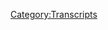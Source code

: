 {{Transcript
    | title         = [[656: March 5, 2022]]
    | caption       = [https://knowledgefight.libsyn.com/656-march-5-2022 Listen to this episode on Libsyn]
    | episodeNumber = [[656: March 5, 2022|656]]
    | length        = 02:14:48
}}

{{MessageBox
    | header     = Warning: Bot Generated Content
    | text       = This transcript was automatically generated by transcription software and likely contains many mistakes and misattributions. Please check the audio for definitive quotes, attribution, and context.
    | image      = N3yvass4myg91.webp
    | imagewidth = 50px
    | id         = warning
}}

{{TranscriptBlock
    | name      = Unknown Speaker
    | timestamp = 00:00:00.000
    | text      = N-N-N-N-N-N-N-Knowledge Fight
}}

{{TranscriptBlock
    | name      = Unknown Speaker
    | timestamp = 00:00:12.960
    | text      = Damn, Ed, Jordan, I am SWEATING
}}

{{TranscriptBlock
    | name      = Unknown Speaker
    | timestamp = 00:00:18.079
    | text      = knowledgefight.com, it's time to pray
}}

{{TranscriptBlock
    | name      = Unknown Speaker
    | timestamp = 00:00:21.320
    | text      = I have great respect for knowledgefight
}}

{{TranscriptBlock
    | name      = Unknown Speaker
    | timestamp = 00:00:23.879
    | text      = knowledgefight
}}

{{TranscriptBlock
    | name      = Unknown Speaker
    | timestamp = 00:00:25.199
    | text      = I'm sick of them posing as if they're the good guys
}}

{{TranscriptBlock
    | name      = Unknown Speaker
    | timestamp = 00:00:27.440
    | text      = Shang, we are the bad guys, knowledgefight
}}

{{TranscriptBlock
    | name      = Unknown Speaker
    | timestamp = 00:00:30.079
    | text      = Dan and Jordan, knowledgefight
}}

{{TranscriptBlock
    | name      = Unknown Speaker
    | timestamp = 00:00:32.240
    | text      = Rattle her, rattle her, rattle her
}}

{{TranscriptBlock
    | name      = Unknown Speaker
    | timestamp = 00:00:35.039
    | text      = Need, I need money, rattle her, rattle her
}}

{{TranscriptBlock
    | name      = Unknown Speaker
    | timestamp = 00:00:39.359
    | text      = Andy and Kansas, Andy and, Andy, stop it
}}

{{TranscriptBlock
    | name      = Unknown Speaker
    | timestamp = 00:00:42.880
    | text      = Andy and, Andy and Kansas, Andy and, Andy
}}

{{TranscriptBlock
    | name      = Unknown Speaker
    | timestamp = 00:00:46.240
    | text      = It's time to pray
}}

{{TranscriptBlock
    | name      = Unknown Speaker
    | timestamp = 00:00:47.119
    | text      = Andy and Kansas, you're on the air, thanks for holding us
}}

{{TranscriptBlock
    | name      = Unknown Speaker
    | timestamp = 00:00:49.439
    | text      = Hello, Alex, I'm a first time caller, I'm a huge fan
}}

{{TranscriptBlock
    | name      = Unknown Speaker
    | timestamp = 00:00:51.759
    | text      = I love your work
}}

{{TranscriptBlock
    | name      = Unknown Speaker
    | timestamp = 00:00:53.039
    | text      = knowledgefight
}}

{{TranscriptBlock
    | name      = Unknown Speaker
    | timestamp = 00:00:54.640
    | text      = knowledgefight.com
}}

{{TranscriptBlock
    | name      = Unknown Speaker
    | timestamp = 00:00:58.399
    | text      = I love you
}}

{{TranscriptBlock
    | name      = Unknown Speaker
    | timestamp = 00:00:59.039
    | text      = Hey everybody, welcome back to knowledgefight, I'm Dan
}}

{{TranscriptBlock
    | name      = Unknown Speaker
    | timestamp = 00:01:01.119
    | text      = I'm Jordan
}}

{{TranscriptBlock
    | name      = Unknown Speaker
    | timestamp = 00:01:01.679
    | text      = We're a couple dudes, I can sit around, worship at the altar of Selene and talk a little bit about Alex Jones
}}

{{TranscriptBlock
    | name      = Unknown Speaker
    | timestamp = 00:01:06.480
    | text      = Oh indeed we are, Dan
}}

{{TranscriptBlock
    | name      = Unknown Speaker
    | timestamp = 00:01:07.920
    | text      = Jordan
}}

{{TranscriptBlock
    | name      = Unknown Speaker
    | timestamp = 00:01:08.319
    | text      = Dan
}}

{{TranscriptBlock
    | name      = Unknown Speaker
    | timestamp = 00:01:08.719
    | text      = Jordan
}}

{{TranscriptBlock
    | name      = Unknown Speaker
    | timestamp = 00:01:09.200
    | text      = Quick question for you
}}

{{TranscriptBlock
    | name      = Unknown Speaker
    | timestamp = 00:01:10.159
    | text      = What's up?
}}

{{TranscriptBlock
    | name      = Unknown Speaker
    | timestamp = 00:01:10.480
    | text      = What's your bright spot today?
}}

{{TranscriptBlock
    | name      = Unknown Speaker
    | timestamp = 00:01:11.519
    | text      = My bright spot today, Jordan, is that we got a little Zia package in the mail
}}

{{TranscriptBlock
    | name      = Unknown Speaker
    | timestamp = 00:01:17.359
    | text      = And it was a big old box of candy from Lee
}}

{{TranscriptBlock
    | name      = Unknown Speaker
    | timestamp = 00:01:21.680
    | text      = And I don't see it, so it was a really enjoyable box
}}

{{TranscriptBlock
    | name      = Unknown Speaker
    | timestamp = 00:01:24.879
    | text      = No, no, there's still a fair amount of it left, I've eaten a bit
}}

{{TranscriptBlock
    | name      = Unknown Speaker
    | timestamp = 00:01:29.280
    | text      = But that leads me to have to say, stop it
}}

{{TranscriptBlock
    | name      = Unknown Speaker
    | timestamp = 00:01:33.120
    | text      = But I appreciate it
}}

{{TranscriptBlock
    | name      = Unknown Speaker
    | timestamp = 00:01:33.760
    | text      = But I appreciate it
}}

{{TranscriptBlock
    | name      = Unknown Speaker
    | timestamp = 00:01:34.640
    | text      = But I appreciate it
}}

{{TranscriptBlock
    | name      = Unknown Speaker
    | timestamp = 00:01:35.280
    | text      = But I appreciate it
}}

{{TranscriptBlock
    | name      = Unknown Speaker
    | timestamp = 00:01:36.560
    | text      = Oh god, I'm gonna eat so much candy
}}

{{TranscriptBlock
    | name      = Unknown Speaker
    | timestamp = 00:01:40.640
    | text      = Oh my god, it's great, there's some Hobnobs
}}

{{TranscriptBlock
    | name      = Unknown Speaker
    | timestamp = 00:01:44.879
    | text      = And Willy Wheels
}}

{{TranscriptBlock
    | name      = Unknown Speaker
    | timestamp = 00:01:47.200
    | text      = I don't know
}}

{{TranscriptBlock
    | name      = Unknown Speaker
    | timestamp = 00:01:48.719
    | text      = They're fanciful ass names these British candies have
}}

{{TranscriptBlock
    | name      = Unknown Speaker
    | timestamp = 00:01:51.359
    | text      = God damn candies
}}

{{TranscriptBlock
    | name      = Unknown Speaker
    | timestamp = 00:01:52.560
    | text      = I do love the Hobnob, the oat
}}

{{TranscriptBlock
    | name      = Unknown Speaker
    | timestamp = 00:01:54.640
    | text      = So good
}}

{{TranscriptBlock
    | name      = Unknown Speaker
    | timestamp = 00:01:55.200
    | text      = Oh man
}}

{{TranscriptBlock
    | name      = Unknown Speaker
    | timestamp = 00:01:56.319
    | text      = British candies are better than ours, man
}}

{{TranscriptBlock
    | name      = Unknown Speaker
    | timestamp = 00:01:57.840
    | text      = So I should say that the candies are for me
}}

{{TranscriptBlock
    | name      = Unknown Speaker
    | timestamp = 00:02:01.280
    | text      = And then there's some like weird pickles and Marmite that's for you
}}

{{TranscriptBlock
    | name      = Unknown Speaker
    | timestamp = 00:02:05.680
    | text      = Well that's very nice
}}

{{TranscriptBlock
    | name      = Unknown Speaker
    | timestamp = 00:02:06.719
    | text      = Right
}}

{{TranscriptBlock
    | name      = Unknown Speaker
    | timestamp = 00:02:07.120
    | text      = I love Marmite
}}

{{TranscriptBlock
    | name      = Unknown Speaker
    | timestamp = 00:02:07.920
    | text      = Very specifically, there's no note that says that, but I've decided that's the intention
}}

{{TranscriptBlock
    | name      = Unknown Speaker
    | timestamp = 00:02:12.800
    | text      = Yeah, I think that makes perfect sense
}}

{{TranscriptBlock
    | name      = Unknown Speaker
    | timestamp = 00:02:14.800
    | text      = Oh, you're also supposed to get the raisins
}}

{{TranscriptBlock
    | name      = Unknown Speaker
    | timestamp = 00:02:18.960
    | text      = The raisins ones
}}

{{TranscriptBlock
    | name      = Unknown Speaker
    | timestamp = 00:02:20.000
    | text      = I don't like those
}}

{{TranscriptBlock
    | name      = Unknown Speaker
    | timestamp = 00:02:20.800
    | text      = Because you don't like those
}}

{{TranscriptBlock
    | name      = Unknown Speaker
    | timestamp = 00:02:21.680
    | text      = Yeah
}}

{{TranscriptBlock
    | name      = Unknown Speaker
    | timestamp = 00:02:22.240
    | text      = Somebody wouldn't send us raisins knowing that you don't like them
}}

{{TranscriptBlock
    | name      = Unknown Speaker
    | timestamp = 00:02:26.479
    | text      = Unless they specifically wanted me to have them
}}

{{TranscriptBlock
    | name      = Unknown Speaker
    | timestamp = 00:02:28.560
    | text      = Exactly
}}

{{TranscriptBlock
    | name      = Unknown Speaker
    | timestamp = 00:02:28.960
    | text      = That makes perfect sense
}}

{{TranscriptBlock
    | name      = Unknown Speaker
    | timestamp = 00:02:29.759
    | text      = You gotta consider intent
}}

{{TranscriptBlock
    | name      = Unknown Speaker
    | timestamp = 00:02:30.960
    | text      = Yeah, yeah, no, I understand
}}

{{TranscriptBlock
    | name      = Unknown Speaker
    | timestamp = 00:02:32.400
    | text      = So what about you?
}}

{{TranscriptBlock
    | name      = Unknown Speaker
    | timestamp = 00:02:33.280
    | text      = My bright spot, Dan, is I went out last night with my partner and her teacher friends to a bar
}}

{{TranscriptBlock
    | name      = Unknown Speaker
    | timestamp = 00:02:43.199
    | text      = Worst place I've ever been to in my life
}}

{{TranscriptBlock
    | name      = Unknown Speaker
    | timestamp = 00:02:44.960
    | text      = It was awful
}}

{{TranscriptBlock
    | name      = Unknown Speaker
    | timestamp = 00:02:46.479
    | text      = It was like a giant frat tailgate party on the roof
}}

{{TranscriptBlock
    | name      = Unknown Speaker
    | timestamp = 00:02:49.840
    | text      = I'm not going to name the place, but it's awful
}}

{{TranscriptBlock
    | name      = Unknown Speaker
    | timestamp = 00:02:51.680
    | text      = Okay
}}

{{TranscriptBlock
    | name      = Unknown Speaker
    | timestamp = 00:02:52.319
    | text      = And it was just, it was so great for one reason only
}}

{{TranscriptBlock
    | name      = Unknown Speaker
    | timestamp = 00:02:57.360
    | text      = Doing a vague Yelp review here
}}

{{TranscriptBlock
    | name      = Unknown Speaker
    | timestamp = 00:02:59.120
    | text      = No, for one reason only
}}

{{TranscriptBlock
    | name      = Unknown Speaker
    | timestamp = 00:03:01.039
    | text      = There, the teachers are all struggling with their principal at school
}}

{{TranscriptBlock
    | name      = Unknown Speaker
    | timestamp = 00:03:05.919
    | text      = The school's name, I don't want to give it
}}

{{TranscriptBlock
    | name      = Unknown Speaker
    | timestamp = 00:03:08.719
    | text      = However, there was a giant cutout of a football player from the Bears, number 34
}}

{{TranscriptBlock
    | name      = Unknown Speaker
    | timestamp = 00:03:16.719
    | text      = And just so appropriately, the wind knocked it over onto one of the teacher's heads
}}

{{TranscriptBlock
    | name      = Unknown Speaker
    | timestamp = 00:03:24.639
    | text      = As just a metaphor for how they're doing at school
}}

{{TranscriptBlock
    | name      = Unknown Speaker
    | timestamp = 00:03:28.159
    | text      = And it's just fantastic
}}

{{TranscriptBlock
    | name      = Unknown Speaker
    | timestamp = 00:03:28.960
    | text      = Was this football player one who is known to tackle people?
}}

{{TranscriptBlock
    | name      = Unknown Speaker
    | timestamp = 00:03:32.000
    | text      = He was not known to tackle people
}}

{{TranscriptBlock
    | name      = Unknown Speaker
    | timestamp = 00:03:33.919
    | text      = Okay, so it's actually out of character for the Stanley
}}

{{TranscriptBlock
    | name      = Unknown Speaker
    | timestamp = 00:03:36.159
    | text      = Yes, exactly
}}

{{TranscriptBlock
    | name      = Unknown Speaker
    | timestamp = 00:03:38.000
    | text      = Well, that's fun
}}

{{TranscriptBlock
    | name      = Unknown Speaker
    | timestamp = 00:03:38.879
    | text      = Yeah, it was emblematic and appropriate
}}

{{TranscriptBlock
    | name      = Unknown Speaker
    | timestamp = 00:03:41.360
    | text      = Awesome
}}

{{TranscriptBlock
    | name      = Unknown Speaker
    | timestamp = 00:03:41.759
    | text      = I'm glad you had a good time out last night because I didn't
}}

{{TranscriptBlock
    | name      = Unknown Speaker
    | timestamp = 00:03:44.319
    | text      = Oh, I'm sorry
}}

{{TranscriptBlock
    | name      = Unknown Speaker
    | timestamp = 00:03:45.360
    | text      = I was in
}}

{{TranscriptBlock
    | name      = Unknown Speaker
    | timestamp = 00:03:46.000
    | text      = I know
}}

{{TranscriptBlock
    | name      = Unknown Speaker
    | timestamp = 00:03:47.120
    | text      = I get it
}}

{{TranscriptBlock
    | name      = Unknown Speaker
    | timestamp = 00:03:47.919
    | text      = So here's the deal
}}

{{TranscriptBlock
    | name      = Unknown Speaker
    | timestamp = 00:03:49.680
    | text      = We have an episode to go over and it's Alex's Saturday emergency broadcast from March 5th
}}

{{TranscriptBlock
    | name      = Unknown Speaker
    | timestamp = 00:03:55.759
    | text      = Right
}}

{{TranscriptBlock
    | name      = Unknown Speaker
    | timestamp = 00:03:56.719
    | text      = And yeah, that's why I'm complaining
}}

{{TranscriptBlock
    | name      = Unknown Speaker
    | timestamp = 00:03:58.240
    | text      = Because you were out having a good time
}}

{{TranscriptBlock
    | name      = Unknown Speaker
    | timestamp = 00:03:59.599
    | text      = I was out having a good time with the teachers
}}

{{TranscriptBlock
    | name      = Unknown Speaker
    | timestamp = 00:04:01.360
    | text      = And Alex released this in the evening of last night
}}

{{TranscriptBlock
    | name      = Unknown Speaker
    | timestamp = 00:04:05.039
    | text      = And so flipping it around in order for us to get it out has been a challenge
}}

{{TranscriptBlock
    | name      = Unknown Speaker
    | timestamp = 00:04:09.360
    | text      = Yeah
}}

{{TranscriptBlock
    | name      = Unknown Speaker
    | timestamp = 00:04:09.599
    | text      = It sucked
}}

{{TranscriptBlock
    | name      = Unknown Speaker
    | timestamp = 00:04:10.960
    | text      = And you know, there's no real other option because Alex was on a breaky
}}

{{TranscriptBlock
    | name      = Unknown Speaker
    | timestamp = 00:04:14.479
    | text      = Mm-hmm
}}

{{TranscriptBlock
    | name      = Unknown Speaker
    | timestamp = 00:04:15.199
    | text      = He was out of studio until Friday
}}

{{TranscriptBlock
    | name      = Unknown Speaker
    | timestamp = 00:04:17.120
    | text      = And so here we are
}}

{{TranscriptBlock
    | name      = Unknown Speaker
    | timestamp = 00:04:19.680
    | text      = And I'm mad about it
}}

{{TranscriptBlock
    | name      = Unknown Speaker
    | timestamp = 00:04:20.959
    | text      = Is the special report
}}

{{TranscriptBlock
    | name      = Unknown Speaker
    | timestamp = 00:04:21.920
    | text      = I'm not mad about it
}}

{{TranscriptBlock
    | name      = Unknown Speaker
    | timestamp = 00:04:22.399
    | text      = Is the special report in studio or is it from the woods?
}}

{{TranscriptBlock
    | name      = Unknown Speaker
    | timestamp = 00:04:24.800
    | text      = It's in studio
}}

{{TranscriptBlock
    | name      = Unknown Speaker
    | timestamp = 00:04:25.680
    | text      = Oh
}}

{{TranscriptBlock
    | name      = Unknown Speaker
    | timestamp = 00:04:26.480
    | text      = Spiritually, his heart may still be in the woods
}}

{{TranscriptBlock
    | name      = Unknown Speaker
    | timestamp = 00:04:28.480
    | text      = But he wasn't actually in the woods
}}

{{TranscriptBlock
    | name      = Unknown Speaker
    | timestamp = 00:04:29.839
    | text      = Where was he?
}}

{{TranscriptBlock
    | name      = Unknown Speaker
    | timestamp = 00:04:30.160
    | text      = He reveals he was in Florida
}}

{{TranscriptBlock
    | name      = Unknown Speaker
    | timestamp = 00:04:31.439
    | text      = What?
}}

{{TranscriptBlock
    | name      = Unknown Speaker
    | timestamp = 00:04:31.680
    | text      = He went to Florida
}}

{{TranscriptBlock
    | name      = Unknown Speaker
    | timestamp = 00:04:32.399
    | text      = Oh, boo
}}

{{TranscriptBlock
    | name      = Unknown Speaker
    | timestamp = 00:04:33.439
    | text      = Probably having high-level meetings with DeSantis
}}

{{TranscriptBlock
    | name      = Unknown Speaker
    | timestamp = 00:04:35.439
    | text      = You would assume so
}}

{{TranscriptBlock
    | name      = Unknown Speaker
    | timestamp = 00:04:36.879
    | text      = Yeah, so there's a lot of bullshit going on here
}}

{{TranscriptBlock
    | name      = Unknown Speaker
    | timestamp = 00:04:39.759
    | text      = And I'm not saying that in the big picture my patience has worn out
}}

{{TranscriptBlock
    | name      = Unknown Speaker
    | timestamp = 00:04:46.639
    | text      = But my patience wears out a little bit on the way through this episode
}}

{{TranscriptBlock
    | name      = Unknown Speaker
    | timestamp = 00:04:50.800
    | text      = I will say
}}

{{TranscriptBlock
    | name      = Unknown Speaker
    | timestamp = 00:04:51.680
    | text      = We take a journey
}}

{{TranscriptBlock
    | name      = Unknown Speaker
    | timestamp = 00:04:52.560
    | text      = I'm sick of his bullshit
}}

{{TranscriptBlock
    | name      = Unknown Speaker
    | timestamp = 00:04:55.920
    | text      = It's two and a half hours long
}}

{{TranscriptBlock
    | name      = Unknown Speaker
    | timestamp = 00:04:57.519
    | text      = This special report may be at an hour twenty
}}

{{TranscriptBlock
    | name      = Unknown Speaker
    | timestamp = 00:05:00.319
    | text      = I was ready to send him to the moon
}}

{{TranscriptBlock
    | name      = Unknown Speaker
    | timestamp = 00:05:05.360
    | text      = So we'll get to business on this, Jordan
}}

{{TranscriptBlock
    | name      = Unknown Speaker
    | timestamp = 00:05:06.639
    | text      = But first, let's take a little moment to say hello
}}

{{TranscriptBlock
    | name      = Unknown Speaker
    | timestamp = 00:05:08.959
    | text      = To some new wonks
}}

{{TranscriptBlock
    | name      = Unknown Speaker
    | timestamp = 00:05:09.759
    | text      = Oh, that's a great idea
}}

{{TranscriptBlock
    | name      = Unknown Speaker
    | timestamp = 00:05:10.959
    | text      = So first, waking up my partner with Alex Jones
}}

{{TranscriptBlock
    | name      = Unknown Speaker
    | timestamp = 00:05:13.519
    | text      = Saying I love you is going to ruin my relationship
}}

{{TranscriptBlock
    | name      = Unknown Speaker
    | timestamp = 00:05:15.439
    | text      = Thank you so much, you are now a policy wonk
}}

{{TranscriptBlock
    | name      = Unknown Speaker
    | timestamp = 00:05:17.360
    | text      = I'm a policy wonk
}}

{{TranscriptBlock
    | name      = Unknown Speaker
    | timestamp = 00:05:18.319
    | text      = Thank you very much
}}

{{TranscriptBlock
    | name      = Unknown Speaker
    | timestamp = 00:05:19.279
    | text      = Next, you are then a wallacy ponk
}}

{{TranscriptBlock
    | name      = Unknown Speaker
    | timestamp = 00:05:21.120
    | text      = Thank you so much, you are now a policy wonk
}}

{{TranscriptBlock
    | name      = Unknown Speaker
    | timestamp = 00:05:23.199
    | text      = I'm a policy wonk
}}

{{TranscriptBlock
    | name      = Unknown Speaker
    | timestamp = 00:05:24.240
    | text      = Thank you very much
}}

{{TranscriptBlock
    | name      = Unknown Speaker
    | timestamp = 00:05:25.199
    | text      = Next, what's next?
}}

{{TranscriptBlock
    | name      = Unknown Speaker
    | timestamp = 00:05:26.000
    | text      = We kiss vaccinated goblins, boosted goblins
}}

{{TranscriptBlock
    | name      = Unknown Speaker
    | timestamp = 00:05:28.560
    | text      = Thank you so much, you are now a policy wonk
}}

{{TranscriptBlock
    | name      = Unknown Speaker
    | timestamp = 00:05:30.319
    | text      = I'm a policy wonk
}}

{{TranscriptBlock
    | name      = Unknown Speaker
    | timestamp = 00:05:31.519
    | text      = Yes
}}

{{TranscriptBlock
    | name      = Unknown Speaker
    | timestamp = 00:05:32.800
    | text      = Next, thanks to I came for the shrieks and stay for the freaks
}}

{{TranscriptBlock
    | name      = Unknown Speaker
    | timestamp = 00:05:37.120
    | text      = Thank you so much, you are now a policy wonk
}}

{{TranscriptBlock
    | name      = Unknown Speaker
    | timestamp = 00:05:38.800
    | text      = I'm a policy wonk
}}

{{TranscriptBlock
    | name      = Unknown Speaker
    | timestamp = 00:05:40.079
    | text      = Thank you very much
}}

{{TranscriptBlock
    | name      = Unknown Speaker
    | timestamp = 00:05:41.040
    | text      = And we have technocrat in the mix, Jordan
}}

{{TranscriptBlock
    | name      = Unknown Speaker
    | timestamp = 00:05:42.879
    | text      = So thank you so much to our dear lord, Lord Satan
}}

{{TranscriptBlock
    | name      = Unknown Speaker
    | timestamp = 00:05:46.240
    | text      = Satan, Satan, thank you so much, you are now a technocrat
}}

{{TranscriptBlock
    | name      = Unknown Speaker
    | timestamp = 00:05:49.439
    | text      = I'm a policy wonk
}}

{{TranscriptBlock
    | name      = Unknown Speaker
    | timestamp = 00:05:50.639
    | text      = I have risen above my enemies
}}

{{TranscriptBlock
    | name      = Unknown Speaker
    | timestamp = 00:05:53.920
    | text      = I might quit tomorrow, actually
}}

{{TranscriptBlock
    | name      = Unknown Speaker
    | timestamp = 00:05:55.519
    | text      = I'm just gonna take a little break, you know
}}

{{TranscriptBlock
    | name      = Unknown Speaker
    | timestamp = 00:05:58.079
    | text      = A little breaky for me
}}

{{TranscriptBlock
    | name      = Unknown Speaker
    | timestamp = 00:06:01.680
    | text      = And then we're going to come back
}}

{{TranscriptBlock
    | name      = Unknown Speaker
    | timestamp = 00:06:05.120
    | text      = And I'm gonna start the show over
}}

{{TranscriptBlock
    | name      = Unknown Speaker
    | timestamp = 00:06:07.199
    | text      = But I'm the devil, I gotta be taken off the air
}}

{{TranscriptBlock
    | name      = Unknown Speaker
    | timestamp = 00:06:09.279
    | text      = I'm in all this
}}

{{TranscriptBlock
    | name      = Unknown Speaker
    | timestamp = 00:06:11.439
    | text      = Fuck you, fuck you
}}

{{TranscriptBlock
    | name      = Unknown Speaker
    | timestamp = 00:06:13.680
    | text      = I got plenty of words for you, but at the end of the day
}}

{{TranscriptBlock
    | name      = Unknown Speaker
    | timestamp = 00:06:16.480
    | text      = Fuck you and your new world order
}}

{{TranscriptBlock
    | name      = Unknown Speaker
    | timestamp = 00:06:18.319
    | text      = And fuck the horse you rode in on and all your shit
}}

{{TranscriptBlock
    | name      = Unknown Speaker
    | timestamp = 00:06:22.000
    | text      = Maybe today should be my last broadcast
}}

{{TranscriptBlock
    | name      = Unknown Speaker
    | timestamp = 00:06:24.000
    | text      = I mean, maybe I'll just be gone a month, maybe five years
}}

{{TranscriptBlock
    | name      = Unknown Speaker
    | timestamp = 00:06:27.519
    | text      = Maybe I'll walk out of here tomorrow and you never see me again
}}

{{TranscriptBlock
    | name      = Unknown Speaker
    | timestamp = 00:06:31.600
    | text      = That's really what I want to do
}}

{{TranscriptBlock
    | name      = Unknown Speaker
    | timestamp = 00:06:33.839
    | text      = I never want to come back here again
}}

{{TranscriptBlock
    | name      = Unknown Speaker
    | timestamp = 00:06:35.519
    | text      = I apologize to the crew and the listeners yesterday that I
}}

{{TranscriptBlock
    | name      = Unknown Speaker
    | timestamp = 00:06:39.279
    | text      = was legitimately having breakdowns on air
}}

{{TranscriptBlock
    | name      = Unknown Speaker
    | timestamp = 00:06:42.800
    | text      = I'll be better tomorrow
}}

{{TranscriptBlock
    | name      = Unknown Speaker
    | timestamp = 00:06:43.920
    | text      = He's not
}}

{{TranscriptBlock
    | name      = Unknown Speaker
    | timestamp = 00:06:45.040
    | text      = Here's part of the reason, I was saying I was like, you know, losing my patience
}}

{{TranscriptBlock
    | name      = Unknown Speaker
    | timestamp = 00:06:48.160
    | text      = Yeah
}}

{{TranscriptBlock
    | name      = Unknown Speaker
    | timestamp = 00:06:48.480
    | text      = I'm frustrated
}}

{{TranscriptBlock
    | name      = Unknown Speaker
    | timestamp = 00:06:50.000
    | text      = I don't tend to have a history of watching Alex's Saturday special reports that he puts out
}}

{{TranscriptBlock
    | name      = Unknown Speaker
    | timestamp = 00:06:55.279
    | text      = periodically
}}

{{TranscriptBlock
    | name      = Unknown Speaker
    | timestamp = 00:06:56.480
    | text      = They're long and typically he's interviewing people I'm not really all that interested in
}}

{{TranscriptBlock
    | name      = Unknown Speaker
    | timestamp = 00:07:00.959
    | text      = And so I usually give them a pass
}}

{{TranscriptBlock
    | name      = Unknown Speaker
    | timestamp = 00:07:03.439
    | text      = Um, listening to this made me realize a couple things
}}

{{TranscriptBlock
    | name      = Unknown Speaker
    | timestamp = 00:07:07.759
    | text      = One, Alex needs commercial breaks
}}

{{TranscriptBlock
    | name      = Unknown Speaker
    | timestamp = 00:07:11.120
    | text      = Because without them, this gets unbearable
}}

{{TranscriptBlock
    | name      = Unknown Speaker
    | timestamp = 00:07:14.560
    | text      = Oh
}}

{{TranscriptBlock
    | name      = Unknown Speaker
    | timestamp = 00:07:15.360
    | text      = Even for me, just him talking without music coming in
}}

{{TranscriptBlock
    | name      = Unknown Speaker
    | timestamp = 00:07:19.439
    | text      = Yeah
}}

{{TranscriptBlock
    | name      = Unknown Speaker
    | timestamp = 00:07:20.079
    | text      = Him singing over, you belong to the city or whatever
}}

{{TranscriptBlock
    | name      = Unknown Speaker
    | timestamp = 00:07:23.120
    | text      = Like, without that, this is a struggle
}}

{{TranscriptBlock
    | name      = Unknown Speaker
    | timestamp = 00:07:26.639
    | text      = Like a two hour lecture that Alex is giving
}}

{{TranscriptBlock
    | name      = Unknown Speaker
    | timestamp = 00:07:29.519
    | text      = No, that's no good
}}

{{TranscriptBlock
    | name      = Unknown Speaker
    | timestamp = 00:07:30.480
    | text      = Essentially uninterrupted except by periodic like, hey, you know what, I got iodine
}}

{{TranscriptBlock
    | name      = Unknown Speaker
    | timestamp = 00:07:35.839
    | text      = Like, it's rough
}}

{{TranscriptBlock
    | name      = Unknown Speaker
    | timestamp = 00:07:37.439
    | text      = That's brutal
}}

{{TranscriptBlock
    | name      = Unknown Speaker
    | timestamp = 00:07:38.240
    | text      = It is, and it's really hard too because what he's doing is trying to like,
}}

{{TranscriptBlock
    | name      = Unknown Speaker
    | timestamp = 00:07:43.120
    | text      = you know, weave from topic to topic
}}

{{TranscriptBlock
    | name      = Unknown Speaker
    | timestamp = 00:07:45.120
    | text      = Right
}}

{{TranscriptBlock
    | name      = Unknown Speaker
    | timestamp = 00:07:46.480
    | text      = It's just, it's disorienting and stupid
}}

{{TranscriptBlock
    | name      = Unknown Speaker
    | timestamp = 00:07:48.879
    | text      = Yeah
}}

{{TranscriptBlock
    | name      = Unknown Speaker
    | timestamp = 00:07:49.439
    | text      = I mean, he needs breaks to head towards
}}

{{TranscriptBlock
    | name      = Unknown Speaker
    | timestamp = 00:07:52.160
    | text      = Without the, without the like, momentum downslope towards the break
}}

{{TranscriptBlock
    | name      = Unknown Speaker
    | timestamp = 00:07:56.800
    | text      = The whole thing is just shit
}}

{{TranscriptBlock
    | name      = Unknown Speaker
    | timestamp = 00:07:58.240
    | text      = My guy needs off ramps
}}

{{TranscriptBlock
    | name      = Unknown Speaker
    | timestamp = 00:07:59.680
    | text      = He needs off ramps
}}

{{TranscriptBlock
    | name      = Unknown Speaker
    | timestamp = 00:08:00.720
    | text      = Because half of the show is leading towards the off ramp
}}

{{TranscriptBlock
    | name      = Unknown Speaker
    | timestamp = 00:08:03.759
    | text      = Right
}}

{{TranscriptBlock
    | name      = Unknown Speaker
    | timestamp = 00:08:04.319
    | text      = It's building towards the point where he can do a plug and then go to commercial
}}

{{TranscriptBlock
    | name      = Unknown Speaker
    | timestamp = 00:08:08.639
    | text      = Right
}}

{{TranscriptBlock
    | name      = Unknown Speaker
    | timestamp = 00:08:08.959
    | text      = It's like, it's like a, it's like a semi without the ability to drive anymore
}}

{{TranscriptBlock
    | name      = Unknown Speaker
    | timestamp = 00:08:13.600
    | text      = But it's going downhill
}}

{{TranscriptBlock
    | name      = Unknown Speaker
    | timestamp = 00:08:15.040
    | text      = So as long as you can, you know, use the breaks right, you can keep moving
}}

{{TranscriptBlock
    | name      = Unknown Speaker
    | timestamp = 00:08:19.040
    | text      = Right
}}

{{TranscriptBlock
    | name      = Unknown Speaker
    | timestamp = 00:08:19.360
    | text      = And there's a, there's an element of his show that does involve like sort of dramatic tension
}}

{{TranscriptBlock
    | name      = Unknown Speaker
    | timestamp = 00:08:23.519
    | text      = And that is based on the timing of the breaks
}}

{{TranscriptBlock
    | name      = Unknown Speaker
    | timestamp = 00:08:26.480
    | text      = We have to get to this
}}

{{TranscriptBlock
    | name      = Unknown Speaker
    | timestamp = 00:08:27.600
    | text      = Right, right, right
}}

{{TranscriptBlock
    | name      = Unknown Speaker
    | timestamp = 00:08:28.319
    | text      = We got to go to break and then it conceivably will have a new thought
}}

{{TranscriptBlock
    | name      = Unknown Speaker
    | timestamp = 00:08:32.399
    | text      = that begins on the other side of the break
}}

{{TranscriptBlock
    | name      = Unknown Speaker
    | timestamp = 00:08:34.159
    | text      = Right, right, right
}}

{{TranscriptBlock
    | name      = Unknown Speaker
    | timestamp = 00:08:34.720
    | text      = Or we'll continue this, but we will have gotten to a stopping point
}}

{{TranscriptBlock
    | name      = Unknown Speaker
    | timestamp = 00:08:37.679
    | text      = Without the breaks, holy shit, it's just, you get lost man
}}

{{TranscriptBlock
    | name      = Unknown Speaker
    | timestamp = 00:08:42.960
    | text      = Yeah
}}

{{TranscriptBlock
    | name      = Unknown Speaker
    | timestamp = 00:08:43.440
    | text      = You feel high
}}

{{TranscriptBlock
    | name      = Unknown Speaker
    | timestamp = 00:08:44.399
    | text      = If the Oscars didn't have the music to play people off, you'd be fucked watching it
}}

{{TranscriptBlock
    | name      = Unknown Speaker
    | timestamp = 00:08:48.080
    | text      = It'd be long
}}

{{TranscriptBlock
    | name      = Unknown Speaker
    | timestamp = 00:08:48.799
    | text      = Yeah
}}

{{TranscriptBlock
    | name      = Unknown Speaker
    | timestamp = 00:08:50.399
    | text      = Some people would abuse the privilege
}}

{{TranscriptBlock
    | name      = Unknown Speaker
    | timestamp = 00:08:51.679
    | text      = Oh, of course
}}

{{TranscriptBlock
    | name      = Unknown Speaker
    | timestamp = 00:08:53.120
    | text      = So we start off at the beginning of this year report
}}

{{TranscriptBlock
    | name      = Unknown Speaker
    | timestamp = 00:08:55.840
    | text      = Okay
}}

{{TranscriptBlock
    | name      = Unknown Speaker
    | timestamp = 00:08:56.320
    | text      = And Alex is naturally talking about some Russia Ukraine news
}}

{{TranscriptBlock
    | name      = Unknown Speaker
    | timestamp = 00:09:00.399
    | text      = Okay
}}

{{TranscriptBlock
    | name      = Unknown Speaker
    | timestamp = 00:09:01.360
    | text      = And he's got some really, really accurate up-to-date news
}}

{{TranscriptBlock
    | name      = Unknown Speaker
    | timestamp = 00:09:04.080
    | text      = Oh, that's good
}}

{{TranscriptBlock
    | name      = Unknown Speaker
    | timestamp = 00:09:04.639
    | text      = Putin has warned that any no-fly zone in any country entering militarily
}}

{{TranscriptBlock
    | name      = Unknown Speaker
    | timestamp = 00:09:08.879
    | text      = will be counted as an act of war and that the exact second, the very second that
}}

{{TranscriptBlock
    | name      = Unknown Speaker
    | timestamp = 00:09:15.279
    | text      = any nation joins in with Ukraine and attacking Russian forces
}}

{{TranscriptBlock
    | name      = Unknown Speaker
    | timestamp = 00:09:19.120
    | text      = that Russia will be at war with that country
}}

{{TranscriptBlock
    | name      = Unknown Speaker
    | timestamp = 00:09:26.960
    | text      = Germany has responded and said that Ukraine's NATO membership will not take place
}}

{{TranscriptBlock
    | name      = Unknown Speaker
    | timestamp = 00:09:32.320
    | text      = says the German chancellor, that's Schultz
}}

{{TranscriptBlock
    | name      = Unknown Speaker
    | timestamp = 00:09:36.000
    | text      = That's something that Putin was asking for before he launched this invasion
}}

{{TranscriptBlock
    | name      = Unknown Speaker
    | timestamp = 00:09:41.120
    | text      = So on the one hand, this is kind of a meaningless piece of news that Alex is covering
}}

{{TranscriptBlock
    | name      = Unknown Speaker
    | timestamp = 00:09:44.960
    | text      = But if you consider the point of what he's saying, you can kind of deduce a tone
}}

{{TranscriptBlock
    | name      = Unknown Speaker
    | timestamp = 00:09:48.960
    | text      = that will be verified as we go along
}}

{{TranscriptBlock
    | name      = Unknown Speaker
    | timestamp = 00:09:52.320
    | text      = Okay
}}

{{TranscriptBlock
    | name      = Unknown Speaker
    | timestamp = 00:09:52.879
    | text      = When I say this is meaningless, it's because these aren't news items and they're not unexpected
}}

{{TranscriptBlock
    | name      = Unknown Speaker
    | timestamp = 00:09:57.840
    | text      = Of course, Putin would say that putting in a no-fly zone over Ukraine
}}

{{TranscriptBlock
    | name      = Unknown Speaker
    | timestamp = 00:10:01.039
    | text      = to be considered by him to be an act of war
}}

{{TranscriptBlock
    | name      = Unknown Speaker
    | timestamp = 00:10:03.039
    | text      = and he would naturally threaten to be at war with any country that decides to put one in place
}}

{{TranscriptBlock
    | name      = Unknown Speaker
    | timestamp = 00:10:07.200
    | text      = That's not a novel position and it's not news really
}}

{{TranscriptBlock
    | name      = Unknown Speaker
    | timestamp = 00:10:09.759
    | text      = Well, I mean, the idea of setting up a no-fly zone would be
}}

{{TranscriptBlock
    | name      = Unknown Speaker
    | timestamp = 00:10:13.679
    | text      = if a Russian plane were to fly into the no-fly zone, it would be attacked by a brain
}}

{{TranscriptBlock
    | name      = Unknown Speaker
    | timestamp = 00:10:18.559
    | text      = So that would be an act of war
}}

{{TranscriptBlock
    | name      = Unknown Speaker
    | timestamp = 00:10:20.960
    | text      = Right
}}

{{TranscriptBlock
    | name      = Unknown Speaker
    | timestamp = 00:10:21.279
    | text      = It's very simple
}}

{{TranscriptBlock
    | name      = Unknown Speaker
    | timestamp = 00:10:22.080
    | text      = And it's not something that hasn't already been understood
}}

{{TranscriptBlock
    | name      = Unknown Speaker
    | timestamp = 00:10:25.600
    | text      = Yeah, everybody knows that
}}

{{TranscriptBlock
    | name      = Unknown Speaker
    | timestamp = 00:10:26.559
    | text      = Prior to the invasion, when the invasion happened
}}

{{TranscriptBlock
    | name      = Unknown Speaker
    | timestamp = 00:10:28.879
    | text      = The whole thing, everybody was like, if we wanted to, we would have already done it
}}

{{TranscriptBlock
    | name      = Unknown Speaker
    | timestamp = 00:10:32.080
    | text      = Right
}}

{{TranscriptBlock
    | name      = Unknown Speaker
    | timestamp = 00:10:32.320
    | text      = Yeah
}}

{{TranscriptBlock
    | name      = Unknown Speaker
    | timestamp = 00:10:32.639
    | text      = Simultaneously, it's also not news to say that Germany is commenting that Ukraine won't be put
}}

{{TranscriptBlock
    | name      = Unknown Speaker
    | timestamp = 00:10:37.679
    | text      = into NATO, but that needs to be understood in context
}}

{{TranscriptBlock
    | name      = Unknown Speaker
    | timestamp = 00:10:41.600
    | text      = Prior to the invasion, German chancellor Olof Schultz was saying that there was no plan to
}}

{{TranscriptBlock
    | name      = Unknown Speaker
    | timestamp = 00:10:46.320
    | text      = bring Ukraine into the group and had very strong hands-off perspectives about sending aid
}}

{{TranscriptBlock
    | name      = Unknown Speaker
    | timestamp = 00:10:52.480
    | text      = In the lead-up to the invasion, they banned any other country from sending German-made
}}

{{TranscriptBlock
    | name      = Unknown Speaker
    | timestamp = 00:10:56.240
    | text      = weapons to help the Ukrainians and the extent of their support was just sending some helmets
}}

{{TranscriptBlock
    | name      = Unknown Speaker
    | timestamp = 00:11:00.879
    | text      = and five million dollars for a field hospital
}}

{{TranscriptBlock
    | name      = Unknown Speaker
    | timestamp = 00:11:03.759
    | text      = However, the invasion was a very serious turning point in terms of how Germany
}}

{{TranscriptBlock
    | name      = Unknown Speaker
    | timestamp = 00:11:08.480
    | text      = and Schultz's government in particular feels about their place in the greater scheme of European affairs
}}

{{TranscriptBlock
    | name      = Unknown Speaker
    | timestamp = 00:11:13.440
    | text      = After Putin invaded, Germany went back on their long-standing prohibition of providing lethal aid
}}

{{TranscriptBlock
    | name      = Unknown Speaker
    | timestamp = 00:11:18.559
    | text      = and sent anti-tank weapons and stinger defense systems to Ukraine, which honestly is a huge deal
}}

{{TranscriptBlock
    | name      = Unknown Speaker
    | timestamp = 00:11:23.679
    | text      = Yeah
}}

{{TranscriptBlock
    | name      = Unknown Speaker
    | timestamp = 00:11:24.240
    | text      = Schultz gave a speech in front of the Bundestag on February 27th
}}

{{TranscriptBlock
    | name      = Unknown Speaker
    | timestamp = 00:11:27.840
    | text      = which signaled a complete change of policy in German international affairs
}}

{{TranscriptBlock
    | name      = Unknown Speaker
    | timestamp = 00:11:32.240
    | text      = Quote, fellow citizens, the 24th of February 2022 marks a watershed in the history of our continent
}}

{{TranscriptBlock
    | name      = Unknown Speaker
    | timestamp = 00:11:38.480
    | text      = With the attack on Ukraine, the Russian president Putin has started a war of aggression in Cold War
}}

{{TranscriptBlock
    | name      = Unknown Speaker
    | timestamp = 00:11:43.200
    | text      = and in Cold Blood
}}

{{TranscriptBlock
    | name      = Unknown Speaker
    | timestamp = 00:11:44.480
    | text      = Schultz clearly laid out the aggression on Ukraine as being a clear and immediate threat
}}

{{TranscriptBlock
    | name      = Unknown Speaker
    | timestamp = 00:11:48.720
    | text      = to the security of the whole of Europe and proposed a multi-pronged plan
}}

{{TranscriptBlock
    | name      = Unknown Speaker
    | timestamp = 00:11:52.799
    | text      = The first element was supporting Ukraine
}}

{{TranscriptBlock
    | name      = Unknown Speaker
    | timestamp = 00:11:54.799
    | text      = The second was an attempt to quote, divert Putin from the path of war
}}

{{TranscriptBlock
    | name      = Unknown Speaker
    | timestamp = 00:11:58.639
    | text      = largely by way of economic sanctions and embargoes
}}

{{TranscriptBlock
    | name      = Unknown Speaker
    | timestamp = 00:12:01.919
    | text      = The third was stopping any possible sprawl in the war
}}

{{TranscriptBlock
    | name      = Unknown Speaker
    | timestamp = 00:12:04.639
    | text      = by unconditionally defending any NATO member country
}}

{{TranscriptBlock
    | name      = Unknown Speaker
    | timestamp = 00:12:07.679
    | text      = in particular by beefing up presence in countries like Romania and Lithuania
}}

{{TranscriptBlock
    | name      = Unknown Speaker
    | timestamp = 00:12:12.720
    | text      = The fourth was coming to terms with the fact that Putin is in fact intent on building a larger empire
}}

{{TranscriptBlock
    | name      = Unknown Speaker
    | timestamp = 00:12:18.159
    | text      = And the fifth was rethinking energy supplies
}}

{{TranscriptBlock
    | name      = Unknown Speaker
    | timestamp = 00:12:21.519
    | text      = This was a strong statement of participation in the isolation of Putin
}}

{{TranscriptBlock
    | name      = Unknown Speaker
    | timestamp = 00:12:25.919
    | text      = and the recognition of the need to support the people in Putin's path
}}

{{TranscriptBlock
    | name      = Unknown Speaker
    | timestamp = 00:12:29.759
    | text      = This is a far cry from the position coming from Schultz a mere week prior
}}

{{TranscriptBlock
    | name      = Unknown Speaker
    | timestamp = 00:12:33.360
    | text      = and that's notable because Germany was the main country along with Macron from France
}}

{{TranscriptBlock
    | name      = Unknown Speaker
    | timestamp = 00:12:38.720
    | text      = who were engaged in the peace talks with Putin prior to the invasion
}}

{{TranscriptBlock
    | name      = Unknown Speaker
    | timestamp = 00:12:42.799
    | text      = There's a real feeling here that this is someone who is deeply involved in the attempt to avert
}}

{{TranscriptBlock
    | name      = Unknown Speaker
    | timestamp = 00:12:47.360
    | text      = the invasion responding to that invasion with a change in tone from the previous status quo
}}

{{TranscriptBlock
    | name      = Unknown Speaker
    | timestamp = 00:12:52.559
    | text      = Which leads you to think maybe he knows something that isn't public
}}

{{TranscriptBlock
    | name      = Unknown Speaker
    | timestamp = 00:12:55.600
    | text      = It's almost as though in those negotiations he was under the impression that absolutely
}}

{{TranscriptBlock
    | name      = Unknown Speaker
    | timestamp = 00:13:02.000
    | text      = we would be able at the very least to have a good faith conversation about peace
}}

{{TranscriptBlock
    | name      = Unknown Speaker
    | timestamp = 00:13:06.799
    | text      = And he's probably figured out that that was never a part of the fucking game
}}

{{TranscriptBlock
    | name      = Unknown Speaker
    | timestamp = 00:13:10.720
    | text      = I've heard that suggested by folks and I think that's a very possible interpretation of these events
}}

{{TranscriptBlock
    | name      = Unknown Speaker
    | timestamp = 00:13:16.080
    | text      = Yeah
}}

{{TranscriptBlock
    | name      = Unknown Speaker
    | timestamp = 00:13:16.720
    | text      = So here's where the angle and Alex's commentary comes in
}}

{{TranscriptBlock
    | name      = Unknown Speaker
    | timestamp = 00:13:20.240
    | text      = He's trying to paint a picture where the reality is that Putin is getting what he wanted out of the invasion
}}

{{TranscriptBlock
    | name      = Unknown Speaker
    | timestamp = 00:13:25.519
    | text      = He wanted Ukraine not to join NATO and here's Germany saying they weren't gonna join
}}

{{TranscriptBlock
    | name      = Unknown Speaker
    | timestamp = 00:13:30.080
    | text      = Wow
}}

{{TranscriptBlock
    | name      = Unknown Speaker
    | timestamp = 00:13:30.720
    | text      = But the issue is that Germany said that prior to the invasion very clearly
}}

{{TranscriptBlock
    | name      = Unknown Speaker
    | timestamp = 00:13:34.320
    | text      = Scholl said in a press conference which he gave along with Zelensky
}}

{{TranscriptBlock
    | name      = Unknown Speaker
    | timestamp = 00:13:38.159
    | text      = that quote the question of Ukraine membership in alliances is practically not on the agenda
}}

{{TranscriptBlock
    | name      = Unknown Speaker
    | timestamp = 00:13:43.679
    | text      = This isn't something that's been a change in tone
}}

{{TranscriptBlock
    | name      = Unknown Speaker
    | timestamp = 00:13:45.759
    | text      = It's been Germany's position as well as the position of some other European countries
}}

{{TranscriptBlock
    | name      = Unknown Speaker
    | timestamp = 00:13:49.600
    | text      = long before the invasion
}}

{{TranscriptBlock
    | name      = Unknown Speaker
    | timestamp = 00:13:51.600
    | text      = What Alex is doing is attempting to create the image of a victory for Putin
}}

{{TranscriptBlock
    | name      = Unknown Speaker
    | timestamp = 00:13:55.279
    | text      = but it's nothing of the sort
}}

{{TranscriptBlock
    | name      = Unknown Speaker
    | timestamp = 00:13:57.360
    | text      = Ukraine wasn't going to be joining NATO anytime soon
}}

{{TranscriptBlock
    | name      = Unknown Speaker
    | timestamp = 00:14:00.240
    | text      = even if their path toward membership was still on the table and a future possibility
}}

{{TranscriptBlock
    | name      = Unknown Speaker
    | timestamp = 00:14:04.720
    | text      = The notion that they were going to be joining and that it was a done deal
}}

{{TranscriptBlock
    | name      = Unknown Speaker
    | timestamp = 00:14:08.799
    | text      = was part of Putin's justification for his invasion
}}

{{TranscriptBlock
    | name      = Unknown Speaker
    | timestamp = 00:14:11.360
    | text      = and Alex is essentially playing along with that entire framing of the situation
}}

{{TranscriptBlock
    | name      = Unknown Speaker
    | timestamp = 00:14:15.600
    | text      = Like Ukraine was going to go into NATO which Putin didn't want
}}

{{TranscriptBlock
    | name      = Unknown Speaker
    | timestamp = 00:14:18.240
    | text      = so he invaded now they're not going to
}}

{{TranscriptBlock
    | name      = Unknown Speaker
    | timestamp = 00:14:20.240
    | text      = Right
}}

{{TranscriptBlock
    | name      = Unknown Speaker
    | timestamp = 00:14:20.879
    | text      = This is exactly the sort of thing you'd expect to hear from a committed
}}

{{TranscriptBlock
    | name      = Unknown Speaker
    | timestamp = 00:14:23.919
    | text      = Putin fanboy apologist and propagandist
}}

{{TranscriptBlock
    | name      = Unknown Speaker
    | timestamp = 00:14:26.960
    | text      = Mm-hmm
}}

{{TranscriptBlock
    | name      = Unknown Speaker
    | timestamp = 00:14:27.840
    | text      = And here's the thing too given Germany's very foundational shift in in terms of sending weapons
}}

{{TranscriptBlock
    | name      = Unknown Speaker
    | timestamp = 00:14:34.080
    | text      = it may be the case that they rethink some other things too
}}

{{TranscriptBlock
    | name      = Unknown Speaker
    | timestamp = 00:14:36.559
    | text      = like the prospect of supporting Ukraine's bid to join NATO
}}

{{TranscriptBlock
    | name      = Unknown Speaker
    | timestamp = 00:14:39.679
    | text      = I'm not saying it's necessarily going to be the case
}}

{{TranscriptBlock
    | name      = Unknown Speaker
    | timestamp = 00:14:41.840
    | text      = but if anything it seems like this invasion could make that more likely
}}

{{TranscriptBlock
    | name      = Unknown Speaker
    | timestamp = 00:14:45.440
    | text      = Oh yeah
}}

{{TranscriptBlock
    | name      = Unknown Speaker
    | timestamp = 00:14:45.840
    | text      = as well as the possibility that people understand the need to protect other countries
}}

{{TranscriptBlock
    | name      = Unknown Speaker
    | timestamp = 00:14:49.840
    | text      = Oh I mean there's there's no doubt you know the invasion happened
}}

{{TranscriptBlock
    | name      = Unknown Speaker
    | timestamp = 00:14:53.600
    | text      = and more and more countries immediately were like let's join NATO
}}

{{TranscriptBlock
    | name      = Unknown Speaker
    | timestamp = 00:14:57.679
    | text      = I think that's a way better place to be than the guys being invaded right now
}}

{{TranscriptBlock
    | name      = Unknown Speaker
    | timestamp = 00:15:01.279
    | text      = Yeah you look at what's happening
}}

{{TranscriptBlock
    | name      = Unknown Speaker
    | timestamp = 00:15:02.480
    | text      = Let's join the EU
}}

{{TranscriptBlock
    | name      = Unknown Speaker
    | timestamp = 00:15:03.519
    | text      = Let's join NATO
}}

{{TranscriptBlock
    | name      = Unknown Speaker
    | timestamp = 00:15:04.480
    | text      = Let's get in there man
}}

{{TranscriptBlock
    | name      = Unknown Speaker
    | timestamp = 00:15:05.759
    | text      = Let's really fucking mix it up
}}

{{TranscriptBlock
    | name      = Unknown Speaker
    | timestamp = 00:15:07.440
    | text      = This wouldn't be happening if we had the backing of
}}

{{TranscriptBlock
    | name      = Unknown Speaker
    | timestamp = 00:15:10.799
    | text      = the obligation of the the rest of the world
}}

{{TranscriptBlock
    | name      = Unknown Speaker
    | timestamp = 00:15:13.279
    | text      = It'd be nice
}}

{{TranscriptBlock
    | name      = Unknown Speaker
    | timestamp = 00:15:13.919
    | text      = or a lot of the rest of the world
}}

{{TranscriptBlock
    | name      = Unknown Speaker
    | timestamp = 00:15:15.279
    | text      = Yeah
}}

{{TranscriptBlock
    | name      = Unknown Speaker
    | timestamp = 00:15:15.840
    | text      = Yeah so this is a strange way that Alex is starting out the the show
}}

{{TranscriptBlock
    | name      = Unknown Speaker
    | timestamp = 00:15:20.399
    | text      = it gives you a real sense of Putin fandom
}}

{{TranscriptBlock
    | name      = Unknown Speaker
    | timestamp = 00:15:24.799
    | text      = Yeah yeah yeah the best way to keep Ukraine from joining NATO is to
}}

{{TranscriptBlock
    | name      = Unknown Speaker
    | timestamp = 00:15:29.440
    | text      = install a pro-Putin regime
}}

{{TranscriptBlock
    | name      = Unknown Speaker
    | timestamp = 00:15:32.480
    | text      = That's usually the best way
}}

{{TranscriptBlock
    | name      = Unknown Speaker
    | timestamp = 00:15:34.000
    | text      = It seems to have worked historically
}}

{{TranscriptBlock
    | name      = Unknown Speaker
    | timestamp = 00:15:35.360
    | text      = Yeah traditionally
}}

{{TranscriptBlock
    | name      = Unknown Speaker
    | timestamp = 00:15:35.919
    | text      = I think that might be something that's on the table
}}

{{TranscriptBlock
    | name      = Unknown Speaker
    | timestamp = 00:15:38.879
    | text      = It's kind of an outcome that they're going for
}}

{{TranscriptBlock
    | name      = Unknown Speaker
    | timestamp = 00:15:40.720
    | text      = Yeah
}}

{{TranscriptBlock
    | name      = Unknown Speaker
    | timestamp = 00:15:41.120
    | text      = Yeah
}}

{{TranscriptBlock
    | name      = Unknown Speaker
    | timestamp = 00:15:41.600
    | text      = So Alex has some other ideas about this here invasion that are dumb
}}

{{TranscriptBlock
    | name      = Unknown Speaker
    | timestamp = 00:15:47.200
    | text      = We just aired that incredible report that's so important
}}

{{TranscriptBlock
    | name      = Unknown Speaker
    | timestamp = 00:15:49.600
    | text      = Pentagon funded bio weapons lab in Ukraine
}}

{{TranscriptBlock
    | name      = Unknown Speaker
    | timestamp = 00:15:52.000
    | text      = It is confirmed by US government documents that they tried to take down
}}

{{TranscriptBlock
    | name      = Unknown Speaker
    | timestamp = 00:15:56.240
    | text      = So that's not fake news
}}

{{TranscriptBlock
    | name      = Unknown Speaker
    | timestamp = 00:15:58.000
    | text      = The Russians did seize those
}}

{{TranscriptBlock
    | name      = Unknown Speaker
    | timestamp = 00:15:59.679
    | text      = So this is essentially a QAnon narrative that Alex must have seen someone post a meme about
}}

{{TranscriptBlock
    | name      = Unknown Speaker
    | timestamp = 00:16:03.840
    | text      = on social media and he's decided to report on as if he did some kind of a deep dive on the subject
}}

{{TranscriptBlock
    | name      = Unknown Speaker
    | timestamp = 00:16:08.799
    | text      = What's fascinating about this is that this conspiracy actually predates COVID
}}

{{TranscriptBlock
    | name      = Unknown Speaker
    | timestamp = 00:16:12.399
    | text      = and has been a topic heavily pushed by the Russian state media for years
}}

{{TranscriptBlock
    | name      = Unknown Speaker
    | timestamp = 00:16:16.559
    | text      = Predictably this brand of conspiracy was deployed to shift blame around
}}

{{TranscriptBlock
    | name      = Unknown Speaker
    | timestamp = 00:16:20.639
    | text      = after Russia poisoned Sergei Skripal and his daughter with a nerve agent
}}

{{TranscriptBlock
    | name      = Unknown Speaker
    | timestamp = 00:16:24.960
    | text      = Right
}}

{{TranscriptBlock
    | name      = Unknown Speaker
    | timestamp = 00:16:25.519
    | text      = The US does help fund some labs in countries like Ukraine and Georgia
}}

{{TranscriptBlock
    | name      = Unknown Speaker
    | timestamp = 00:16:29.200
    | text      = but the reasoning behind that is pretty simple
}}

{{TranscriptBlock
    | name      = Unknown Speaker
    | timestamp = 00:16:31.679
    | text      = After the Soviet Union broke up there were remnants of old chemical and biological agents
}}

{{TranscriptBlock
    | name      = Unknown Speaker
    | timestamp = 00:16:35.679
    | text      = that had to be tested on
}}

{{TranscriptBlock
    | name      = Unknown Speaker
    | timestamp = 00:16:37.039
    | text      = and much of that research that could be done on these things was being done in unsafe locations
}}

{{TranscriptBlock
    | name      = Unknown Speaker
    | timestamp = 00:16:42.799
    | text      = The US and Ukraine entered into a weapons proliferation treaty in 2005
}}

{{TranscriptBlock
    | name      = Unknown Speaker
    | timestamp = 00:16:46.559
    | text      = that was centered around offering funding to modernize these facilities that Ukraine was
}}

{{TranscriptBlock
    | name      = Unknown Speaker
    | timestamp = 00:16:50.720
    | text      = already operating so that they would have a far lower risk of something going terribly wrong
}}

{{TranscriptBlock
    | name      = Unknown Speaker
    | timestamp = 00:16:55.279
    | text      = Right
}}

{{TranscriptBlock
    | name      = Unknown Speaker
    | timestamp = 00:16:55.519
    | text      = These nerve agents and chemical weapons getting out
}}

{{TranscriptBlock
    | name      = Unknown Speaker
    | timestamp = 00:16:58.639
    | text      = Yeah that's wise
}}

{{TranscriptBlock
    | name      = Unknown Speaker
    | timestamp = 00:16:59.759
    | text      = This involved a certain amount of information sharing
}}

{{TranscriptBlock
    | name      = Unknown Speaker
    | timestamp = 00:17:01.840
    | text      = but ultimately the Ukrainian Ministry of Health was still in charge of these facilities
}}

{{TranscriptBlock
    | name      = Unknown Speaker
    | timestamp = 00:17:05.519
    | text      = Yeah
}}

{{TranscriptBlock
    | name      = Unknown Speaker
    | timestamp = 00:17:06.079
    | text      = Flash forward to the COVID pandemic breaking out and you see Russia and China
}}

{{TranscriptBlock
    | name      = Unknown Speaker
    | timestamp = 00:17:09.359
    | text      = both putting forth theories that the virus was made in a lab in Ukraine
}}

{{TranscriptBlock
    | name      = Unknown Speaker
    | timestamp = 00:17:13.119
    | text      = The reasons for this served a number of purposes for each country
}}

{{TranscriptBlock
    | name      = Unknown Speaker
    | timestamp = 00:17:16.480
    | text      = For China it helped push back against the insane conspiracy theories
}}

{{TranscriptBlock
    | name      = Unknown Speaker
    | timestamp = 00:17:19.759
    | text      = being peddled by people like Alex about China creating the virus
}}

{{TranscriptBlock
    | name      = Unknown Speaker
    | timestamp = 00:17:23.119
    | text      = And for Russia it allowed Putin to present Western involvement in
}}

{{TranscriptBlock
    | name      = Unknown Speaker
    | timestamp = 00:17:26.079
    | text      = and the Ukrainian government as a whole as a threat to Russia
}}

{{TranscriptBlock
    | name      = Unknown Speaker
    | timestamp = 00:17:29.359
    | text      = which would then justify hostile action against them
}}

{{TranscriptBlock
    | name      = Unknown Speaker
    | timestamp = 00:17:31.759
    | text      = or at least rationalize continued hostilities in the Donbas region
}}

{{TranscriptBlock
    | name      = Unknown Speaker
    | timestamp = 00:17:35.440
    | text      = Right
}}

{{TranscriptBlock
    | name      = Unknown Speaker
    | timestamp = 00:17:35.680
    | text      = Just because it's not true doesn't mean it's not useful
}}

{{TranscriptBlock
    | name      = Unknown Speaker
    | timestamp = 00:17:38.319
    | text      = Right
}}

{{TranscriptBlock
    | name      = Unknown Speaker
    | timestamp = 00:17:38.960
    | text      = This conspiracy theory as a whole didn't go anywhere in the early days of the pandemic
}}

{{TranscriptBlock
    | name      = Unknown Speaker
    | timestamp = 00:17:42.960
    | text      = There were just too many shiny objects distracting conspiracy theorists and the
}}

{{TranscriptBlock
    | name      = Unknown Speaker
    | timestamp = 00:17:46.400
    | text      = old battle over ivermectin and hydroxychloroquine and the election on January 6th
}}

{{TranscriptBlock
    | name      = Unknown Speaker
    | timestamp = 00:17:50.880
    | text      = All this stuff took the attention away of people like Alex and they lost track of this
}}

{{TranscriptBlock
    | name      = Unknown Speaker
    | timestamp = 00:17:54.640
    | text      = Right
}}

{{TranscriptBlock
    | name      = Unknown Speaker
    | timestamp = 00:17:55.200
    | text      = But now that Russia has invaded Ukraine,
}}

{{TranscriptBlock
    | name      = Unknown Speaker
    | timestamp = 00:17:56.960
    | text      = conspiracy theorists are on the hunt for anything that can intrigue people
}}

{{TranscriptBlock
    | name      = Unknown Speaker
    | timestamp = 00:18:00.480
    | text      = and also make Putin's invasion justifiable to their audiences
}}

{{TranscriptBlock
    | name      = Unknown Speaker
    | timestamp = 00:18:03.759
    | text      = so this old nugget is getting another chance at the spotlight
}}

{{TranscriptBlock
    | name      = Unknown Speaker
    | timestamp = 00:18:07.039
    | text      = Up to this point I've really only heard this theory getting play on QAnon outlets
}}

{{TranscriptBlock
    | name      = Unknown Speaker
    | timestamp = 00:18:10.799
    | text      = so I guess Alex has just decided like, eh fuck it, maybe I'll give it a shot
}}

{{TranscriptBlock
    | name      = Unknown Speaker
    | timestamp = 00:18:14.400
    | text      = Can't beat him, join him
}}

{{TranscriptBlock
    | name      = Unknown Speaker
    | timestamp = 00:18:15.759
    | text      = It's really bad and the only reason you report on something like this
}}

{{TranscriptBlock
    | name      = Unknown Speaker
    | timestamp = 00:18:19.119
    | text      = let alone lead your program with it
}}

{{TranscriptBlock
    | name      = Unknown Speaker
    | timestamp = 00:18:21.039
    | text      = is if you're trying to find ways to make Putin look good
}}

{{TranscriptBlock
    | name      = Unknown Speaker
    | timestamp = 00:18:24.160
    | text      = Like sure he's bombing civilian targets and waging an unnecessary war of aggression
}}

{{TranscriptBlock
    | name      = Unknown Speaker
    | timestamp = 00:18:27.920
    | text      = but secretly he's trying to shut down these US-run biological weapons labs, man
}}

{{TranscriptBlock
    | name      = Unknown Speaker
    | timestamp = 00:18:33.200
    | text      = He's creating a heroic story for his listeners to accept
}}

{{TranscriptBlock
    | name      = Unknown Speaker
    | timestamp = 00:18:35.839
    | text      = so they don't get the idea in their head that Putin is bad
}}

{{TranscriptBlock
    | name      = Unknown Speaker
    | timestamp = 00:18:39.039
    | text      = I'm not sure if Alex thinks he's being subtle about this
}}

{{TranscriptBlock
    | name      = Unknown Speaker
    | timestamp = 00:18:41.519
    | text      = but it actually seems hard to imagine a way he could be more insidiously
}}

{{TranscriptBlock
    | name      = Unknown Speaker
    | timestamp = 00:18:44.799
    | text      = trying to get his audience to support Putin
}}

{{TranscriptBlock
    | name      = Unknown Speaker
    | timestamp = 00:18:46.799
    | text      = while trying to couch his commentary and like, I don't know, plausible deniability
}}

{{TranscriptBlock
    | name      = Unknown Speaker
    | timestamp = 00:18:51.119
    | text      = Hey listen, this is an unjust war
}}

{{TranscriptBlock
    | name      = Unknown Speaker
    | timestamp = 00:18:53.920
    | text      = unless Putin saves all of us from a biological warfare issue
}}

{{TranscriptBlock
    | name      = Unknown Speaker
    | timestamp = 00:18:58.400
    | text      = He's just trying to stop the next Covid
}}

{{TranscriptBlock
    | name      = Unknown Speaker
    | timestamp = 00:18:59.920
    | text      = He's just trying to save the world and all of us are just getting in his way
}}

{{TranscriptBlock
    | name      = Unknown Speaker
    | timestamp = 00:19:04.880
    | text      = What are we doing?
}}

{{TranscriptBlock
    | name      = Unknown Speaker
    | timestamp = 00:19:06.000
    | text      = Right
}}

{{TranscriptBlock
    | name      = Unknown Speaker
    | timestamp = 00:19:06.640
    | text      = It's the globalists, man
}}

{{TranscriptBlock
    | name      = Unknown Speaker
    | timestamp = 00:19:08.000
    | text      = Globalists, man
}}

{{TranscriptBlock
    | name      = Unknown Speaker
    | timestamp = 00:19:09.359
    | text      = That's the thrust of this narrative being deployed
}}

{{TranscriptBlock
    | name      = Unknown Speaker
    | timestamp = 00:19:13.279
    | text      = It's fucked up
}}

{{TranscriptBlock
    | name      = Unknown Speaker
    | timestamp = 00:19:14.160
    | text      = It's 100% okay to publicly murder people
}}

{{TranscriptBlock
    | name      = Unknown Speaker
    | timestamp = 00:19:17.839
    | text      = but as long as you're secretly saving the world from bioweapons that don't exist
}}

{{TranscriptBlock
    | name      = Unknown Speaker
    | timestamp = 00:19:22.559
    | text      = As long as we can come up with a fake secret reason that you're doing the things you're doing
}}

{{TranscriptBlock
    | name      = Unknown Speaker
    | timestamp = 00:19:26.720
    | text      = Yeah
}}

{{TranscriptBlock
    | name      = Unknown Speaker
    | timestamp = 00:19:27.119
    | text      = Hey, it's game on
}}

{{TranscriptBlock
    | name      = Unknown Speaker
    | timestamp = 00:19:28.000
    | text      = It's all good for us
}}

{{TranscriptBlock
    | name      = Unknown Speaker
    | timestamp = 00:19:29.279
    | text      = So Alex has some concerns about the way things are going
}}

{{TranscriptBlock
    | name      = Unknown Speaker
    | timestamp = 00:19:33.519
    | text      = mostly that, look, I don't like to have to bring this up
}}

{{TranscriptBlock
    | name      = Unknown Speaker
    | timestamp = 00:19:39.759
    | text      = but all Ukrainians are liars apparently
}}

{{TranscriptBlock
    | name      = Unknown Speaker
    | timestamp = 00:19:42.319
    | text      = What?
}}

{{TranscriptBlock
    | name      = Unknown Speaker
    | timestamp = 00:19:42.640
    | text      = Yep
}}

{{TranscriptBlock
    | name      = Unknown Speaker
    | timestamp = 00:19:43.519
    | text      = Evacuation, ceasefire breaks down, we're being told
}}

{{TranscriptBlock
    | name      = Unknown Speaker
    | timestamp = 00:19:46.319
    | text      = but we don't know if any of that's true
}}

{{TranscriptBlock
    | name      = Unknown Speaker
    | timestamp = 00:19:47.599
    | text      = because Zelensky in Ukraine and the mainstream media lie about everything
}}

{{TranscriptBlock
    | name      = Unknown Speaker
    | timestamp = 00:19:52.079
    | text      = and again, I'm not siding with Russia
}}

{{TranscriptBlock
    | name      = Unknown Speaker
    | timestamp = 00:19:53.519
    | text      = but I don't lie with these liars either
}}

{{TranscriptBlock
    | name      = Unknown Speaker
    | timestamp = 00:19:55.680
    | text      = You can't believe a damn thing they say
}}

{{TranscriptBlock
    | name      = Unknown Speaker
    | timestamp = 00:19:57.039
    | text      = like the attack on the reactor
}}

{{TranscriptBlock
    | name      = Unknown Speaker
    | timestamp = 00:19:58.640
    | text      = and that it was melting down and leaking
}}

{{TranscriptBlock
    | name      = Unknown Speaker
    | timestamp = 00:20:00.160
    | text      = None of that was true
}}

{{TranscriptBlock
    | name      = Unknown Speaker
    | timestamp = 00:20:01.039
    | text      = The ghost of Kiev, the Snake Island, the list goes on and on
}}

{{TranscriptBlock
    | name      = Unknown Speaker
    | timestamp = 00:20:08.880
    | text      = You'll notice that Alex doesn't struggle with statements like this when Putin makes them
}}

{{TranscriptBlock
    | name      = Unknown Speaker
    | timestamp = 00:20:13.039
    | text      = He doesn't say that Putin has said something
}}

{{TranscriptBlock
    | name      = Unknown Speaker
    | timestamp = 00:20:15.279
    | text      = but who knows if it's true because he's a liar
}}

{{TranscriptBlock
    | name      = Unknown Speaker
    | timestamp = 00:20:17.440
    | text      = That kind of skepticism is reserved for claims from and about Ukraine
}}

{{TranscriptBlock
    | name      = Unknown Speaker
    | timestamp = 00:20:21.279
    | text      = and there's a utility to this as well
}}

{{TranscriptBlock
    | name      = Unknown Speaker
    | timestamp = 00:20:24.160
    | text      = It's an attempt to give his audience permission to not believe claims
}}

{{TranscriptBlock
    | name      = Unknown Speaker
    | timestamp = 00:20:27.279
    | text      = that Russian troops are not honoring things like civilian corridors
}}

{{TranscriptBlock
    | name      = Unknown Speaker
    | timestamp = 00:20:30.559
    | text      = where non-compatents can leave besieged cities
}}

{{TranscriptBlock
    | name      = Unknown Speaker
    | timestamp = 00:20:32.720
    | text      = which is something that has been reported
}}

{{TranscriptBlock
    | name      = Unknown Speaker
    | timestamp = 00:20:35.359
    | text      = There was an agreement to allow citizens to leave Mariupol
}}

{{TranscriptBlock
    | name      = Unknown Speaker
    | timestamp = 00:20:39.759
    | text      = that was ceased after reports where the Russian forces continued shelling the city
}}

{{TranscriptBlock
    | name      = Unknown Speaker
    | timestamp = 00:20:44.799
    | text      = not honoring the ceasefire which is an attack on civilians
}}

{{TranscriptBlock
    | name      = Unknown Speaker
    | timestamp = 00:20:48.079
    | text      = Well you could call that a lie
}}

{{TranscriptBlock
    | name      = Unknown Speaker
    | timestamp = 00:20:50.079
    | text      = Uh-huh, war crime
}}

{{TranscriptBlock
    | name      = Unknown Speaker
    | timestamp = 00:20:51.200
    | text      = Yeah
}}

{{TranscriptBlock
    | name      = Unknown Speaker
    | timestamp = 00:20:51.599
    | text      = So Alex doesn't want that image to even be considered possible for his audience
}}

{{TranscriptBlock
    | name      = Unknown Speaker
    | timestamp = 00:20:55.759
    | text      = because then they might start asking too many questions
}}

{{TranscriptBlock
    | name      = Unknown Speaker
    | timestamp = 00:20:58.160
    | text      = and that looks bad for him
}}

{{TranscriptBlock
    | name      = Unknown Speaker
    | timestamp = 00:21:00.000
    | text      = Yeah
}}

{{TranscriptBlock
    | name      = Unknown Speaker
    | timestamp = 00:21:00.559
    | text      = I want to look at these examples that Alex lists
}}

{{TranscriptBlock
    | name      = Unknown Speaker
    | timestamp = 00:21:03.279
    | text      = in order to justify his claims that Zelensky and Ukraine lie about everything
}}

{{TranscriptBlock
    | name      = Unknown Speaker
    | timestamp = 00:21:07.119
    | text      = to see if there's any ground to stand on here
}}

{{TranscriptBlock
    | name      = Unknown Speaker
    | timestamp = 00:21:10.079
    | text      = In these sorts of conflicts there are obviously some things that get played up for PR
}}

{{TranscriptBlock
    | name      = Unknown Speaker
    | timestamp = 00:21:14.079
    | text      = and to appeal to the international community
}}

{{TranscriptBlock
    | name      = Unknown Speaker
    | timestamp = 00:21:16.160
    | text      = That's part of information warfare
}}

{{TranscriptBlock
    | name      = Unknown Speaker
    | timestamp = 00:21:17.759
    | text      = but the question becomes
}}

{{TranscriptBlock
    | name      = Unknown Speaker
    | timestamp = 00:21:19.359
    | text      = what is the nature of the thing that's being used for information warfare?
}}

{{TranscriptBlock
    | name      = Unknown Speaker
    | timestamp = 00:21:24.079
    | text      = Obviously lying about an atrocity
}}

{{TranscriptBlock
    | name      = Unknown Speaker
    | timestamp = 00:21:26.079
    | text      = whether saying one did happen when it didn't
}}

{{TranscriptBlock
    | name      = Unknown Speaker
    | timestamp = 00:21:28.000
    | text      = or saying one didn't when it did is an evil form of information warfare
}}

{{TranscriptBlock
    | name      = Unknown Speaker
    | timestamp = 00:21:32.559
    | text      = Alex engages in this kind of action constantly
}}

{{TranscriptBlock
    | name      = Unknown Speaker
    | timestamp = 00:21:35.440
    | text      = most notably with his lies and denial regarding Syria and Assad's use of chemical weapons
}}

{{TranscriptBlock
    | name      = Unknown Speaker
    | timestamp = 00:21:40.160
    | text      = Yep
}}

{{TranscriptBlock
    | name      = Unknown Speaker
    | timestamp = 00:21:40.720
    | text      = As far as I can tell there's no instances of anything rising to that level coming from Zelensky
}}

{{TranscriptBlock
    | name      = Unknown Speaker
    | timestamp = 00:21:45.279
    | text      = nor does Alex even have a list that ranks anywhere close
}}

{{TranscriptBlock
    | name      = Unknown Speaker
    | timestamp = 00:21:50.559
    | text      = The first thing Alex claims is that the attack on the reactor was a lie
}}

{{TranscriptBlock
    | name      = Unknown Speaker
    | timestamp = 00:21:53.680
    | text      = or that the idea that it was melting down and leaking is a lie
}}

{{TranscriptBlock
    | name      = Unknown Speaker
    | timestamp = 00:21:57.119
    | text      = People on Twitter definitely went a bit overboard with that
}}

{{TranscriptBlock
    | name      = Unknown Speaker
    | timestamp = 00:22:00.079
    | text      = but that attack definitely did happen
}}

{{TranscriptBlock
    | name      = Unknown Speaker
    | timestamp = 00:22:03.200
    | text      = As the firing on the plant went on
}}

{{TranscriptBlock
    | name      = Unknown Speaker
    | timestamp = 00:22:05.039
    | text      = Dmytro Kuleba, Ukraine's foreign affairs minister tweeted
}}

{{TranscriptBlock
    | name      = Unknown Speaker
    | timestamp = 00:22:09.039
    | text      = quote
}}

{{TranscriptBlock
    | name      = Unknown Speaker
    | timestamp = 00:22:09.599
    | text      = Russian army is firing on all sides from Zapor
}}

{{TranscriptBlock
    | name      = Unknown Speaker
    | timestamp = 00:22:12.720
    | text      = I'm not even gonna try
}}

{{TranscriptBlock
    | name      = Unknown Speaker
    | timestamp = 00:22:13.839
    | text      = nuclear power plant
}}

{{TranscriptBlock
    | name      = Unknown Speaker
    | timestamp = 00:22:14.799
    | text      = the largest nuclear power plant in Europe
}}

{{TranscriptBlock
    | name      = Unknown Speaker
    | timestamp = 00:22:17.039
    | text      = Fire has already broken out
}}

{{TranscriptBlock
    | name      = Unknown Speaker
    | timestamp = 00:22:18.559
    | text      = If it blows up it will be 10 times larger than Chernobyl
}}

{{TranscriptBlock
    | name      = Unknown Speaker
    | timestamp = 00:22:21.200
    | text      = Russians must immediately cease fire
}}

{{TranscriptBlock
    | name      = Unknown Speaker
    | timestamp = 00:22:23.119
    | text      = allow firefighters establish a security zone
}}

{{TranscriptBlock
    | name      = Unknown Speaker
    | timestamp = 00:22:25.680
    | text      = This you could say is sensational
}}

{{TranscriptBlock
    | name      = Unknown Speaker
    | timestamp = 00:22:27.440
    | text      = possibly, you know, if you wanted to
}}

{{TranscriptBlock
    | name      = Unknown Speaker
    | timestamp = 00:22:30.319
    | text      = or you could say that it was a person who was concerned
}}

{{TranscriptBlock
    | name      = Unknown Speaker
    | timestamp = 00:22:32.720
    | text      = that a nuclear power plant was on fire
}}

{{TranscriptBlock
    | name      = Unknown Speaker
    | timestamp = 00:22:34.640
    | text      = and that something needed to be done about it
}}

{{TranscriptBlock
    | name      = Unknown Speaker
    | timestamp = 00:22:36.960
    | text      = You could say that the comments he made were possibly inaccurate or over the top
}}

{{TranscriptBlock
    | name      = Unknown Speaker
    | timestamp = 00:22:41.440
    | text      = but that's not a lie really
}}

{{TranscriptBlock
    | name      = Unknown Speaker
    | timestamp = 00:22:44.000
    | text      = I mean I get
}}

{{TranscriptBlock
    | name      = Unknown Speaker
    | timestamp = 00:22:45.680
    | text      = because there were tons of people who were coming back with sober
}}

{{TranscriptBlock
    | name      = Unknown Speaker
    | timestamp = 00:22:50.079
    | text      = like listen here are all the safety measures
}}

{{TranscriptBlock
    | name      = Unknown Speaker
    | timestamp = 00:22:52.319
    | text      = here are all the things
}}

{{TranscriptBlock
    | name      = Unknown Speaker
    | timestamp = 00:22:53.440
    | text      = it's probably not going to explode
}}

{{TranscriptBlock
    | name      = Unknown Speaker
    | timestamp = 00:22:55.759
    | text      = It's dangerous, it's bad
}}

{{TranscriptBlock
    | name      = Unknown Speaker
    | timestamp = 00:22:57.599
    | text      = but it's not going to be like a movie
}}

{{TranscriptBlock
    | name      = Unknown Speaker
    | timestamp = 00:22:59.519
    | text      = Yeah, yeah, don't fucking freak out
}}

{{TranscriptBlock
    | name      = Unknown Speaker
    | timestamp = 00:23:01.200
    | text      = there's not gonna be a giant mushroom cloud that covers, you know, all of Europe
}}

{{TranscriptBlock
    | name      = Unknown Speaker
    | timestamp = 00:23:06.000
    | text      = At the same time
}}

{{TranscriptBlock
    | name      = Unknown Speaker
    | timestamp = 00:23:07.279
    | text      = they were shooting rockets at a nuclear power plant man
}}

{{TranscriptBlock
    | name      = Unknown Speaker
    | timestamp = 00:23:10.079
    | text      = that's not a joke
}}

{{TranscriptBlock
    | name      = Unknown Speaker
    | timestamp = 00:23:11.200
    | text      = Right, right
}}

{{TranscriptBlock
    | name      = Unknown Speaker
    | timestamp = 00:23:12.880
    | text      = So regardless of any possible overstatements by the foreign affairs minister
}}

{{TranscriptBlock
    | name      = Unknown Speaker
    | timestamp = 00:23:17.039
    | text      = what Alex is doing here is trying to whitewash the shocking act of the Russian military
}}

{{TranscriptBlock
    | name      = Unknown Speaker
    | timestamp = 00:23:21.200
    | text      = targeting nuclear power plant
}}

{{TranscriptBlock
    | name      = Unknown Speaker
    | timestamp = 00:23:22.799
    | text      = in a pretty dangerous way
}}

{{TranscriptBlock
    | name      = Unknown Speaker
    | timestamp = 00:23:24.079
    | text      = Yeah
}}

{{TranscriptBlock
    | name      = Unknown Speaker
    | timestamp = 00:23:24.480
    | text      = I don't know if this counts as like
}}

{{TranscriptBlock
    | name      = Unknown Speaker
    | timestamp = 00:23:26.880
    | text      = haha such a lie that you shouldn't believe anything these people say
}}

{{TranscriptBlock
    | name      = Unknown Speaker
    | timestamp = 00:23:30.559
    | text      = Yeah
}}

{{TranscriptBlock
    | name      = Unknown Speaker
    | timestamp = 00:23:31.200
    | text      = The second supposed lie Alex brings up is the ghost of Kiev
}}

{{TranscriptBlock
    | name      = Unknown Speaker
    | timestamp = 00:23:34.880
    | text      = the story that went around on the first day of the invasion
}}

{{TranscriptBlock
    | name      = Unknown Speaker
    | timestamp = 00:23:37.279
    | text      = about an ace pilot who had shot down multiple Russian air units
}}

{{TranscriptBlock
    | name      = Unknown Speaker
    | timestamp = 00:23:40.319
    | text      = Everybody fucking loves an ace pilot
}}

{{TranscriptBlock
    | name      = Unknown Speaker
    | timestamp = 00:23:42.480
    | text      = Yeah, so does Snoopy
}}

{{TranscriptBlock
    | name      = Unknown Speaker
    | timestamp = 00:23:44.000
    | text      = Yeah, I mean it's just America
}}

{{TranscriptBlock
    | name      = Unknown Speaker
    | timestamp = 00:23:45.920
    | text      = Initially a video went around that was supposedly of a pilot
}}

{{TranscriptBlock
    | name      = Unknown Speaker
    | timestamp = 00:23:48.559
    | text      = who was being called the ghost of Kiev
}}

{{TranscriptBlock
    | name      = Unknown Speaker
    | timestamp = 00:23:50.400
    | text      = shooting down a Russian plane
}}

{{TranscriptBlock
    | name      = Unknown Speaker
    | timestamp = 00:23:51.839
    | text      = but it turned out this was footage from a video game
}}

{{TranscriptBlock
    | name      = Unknown Speaker
    | timestamp = 00:23:53.839
    | text      = a digital combat simulator world
}}

{{TranscriptBlock
    | name      = Unknown Speaker
    | timestamp = 00:23:56.079
    | text      = Yeah
}}

{{TranscriptBlock
    | name      = Unknown Speaker
    | timestamp = 00:23:56.640
    | text      = Other pictures supposedly of him have all been shown to be fake
}}

{{TranscriptBlock
    | name      = Unknown Speaker
    | timestamp = 00:23:59.359
    | text      = and ultimately this is a situation where this person may be not a real single person
}}

{{TranscriptBlock
    | name      = Unknown Speaker
    | timestamp = 00:24:05.200
    | text      = There are a couple aspects of this that make it not the same
}}

{{TranscriptBlock
    | name      = Unknown Speaker
    | timestamp = 00:24:07.519
    | text      = as the malicious sort of information warfare that we've discussed Alex participating in
}}

{{TranscriptBlock
    | name      = Unknown Speaker
    | timestamp = 00:24:12.240
    | text      = There's no indication that the government started this story
}}

{{TranscriptBlock
    | name      = Unknown Speaker
    | timestamp = 00:24:15.200
    | text      = as it appears to have just popped up on social media
}}

{{TranscriptBlock
    | name      = Unknown Speaker
    | timestamp = 00:24:17.279
    | text      = which does make a difference
}}

{{TranscriptBlock
    | name      = Unknown Speaker
    | timestamp = 00:24:19.119
    | text      = Also the intention here is very clear
}}

{{TranscriptBlock
    | name      = Unknown Speaker
    | timestamp = 00:24:21.200
    | text      = A huge fear in terms of the matchup between Ukraine and Russia
}}

{{TranscriptBlock
    | name      = Unknown Speaker
    | timestamp = 00:24:25.200
    | text      = was that Russia had almost comical air superiority
}}

{{TranscriptBlock
    | name      = Unknown Speaker
    | timestamp = 00:24:27.839
    | text      = and that would be Ukraine's downfall
}}

{{TranscriptBlock
    | name      = Unknown Speaker
    | timestamp = 00:24:30.000
    | text      = By people on social media amplifying a folktale
}}

{{TranscriptBlock
    | name      = Unknown Speaker
    | timestamp = 00:24:32.319
    | text      = about a mysterious fighter pilot with an ominous alias
}}

{{TranscriptBlock
    | name      = Unknown Speaker
    | timestamp = 00:24:35.200
    | text      = it helped people believe that there was a chance
}}

{{TranscriptBlock
    | name      = Unknown Speaker
    | timestamp = 00:24:37.839
    | text      = It was a piece of information warfare that served only the purpose of raising morale
}}

{{TranscriptBlock
    | name      = Unknown Speaker
    | timestamp = 00:24:41.920
    | text      = and I don't think that's the kind of thing you should really consider so heinous
}}

{{TranscriptBlock
    | name      = Unknown Speaker
    | timestamp = 00:24:45.599
    | text      = as to brand an entire country and their leader as a liar
}}

{{TranscriptBlock
    | name      = Unknown Speaker
    | timestamp = 00:24:48.480
    | text      = especially considering there's a story that came out of social media
}}

{{TranscriptBlock
    | name      = Unknown Speaker
    | timestamp = 00:24:51.839
    | text      = Yeah
}}

{{TranscriptBlock
    | name      = Unknown Speaker
    | timestamp = 00:24:52.640
    | text      = I don't think this works
}}

{{TranscriptBlock
    | name      = Unknown Speaker
    | timestamp = 00:24:53.759
    | text      = It's not like Zelensky made up the Ghost of Kiev story
}}

{{TranscriptBlock
    | name      = Unknown Speaker
    | timestamp = 00:24:57.359
    | text      = and he's like let's get this out there and do that whole thing
}}

{{TranscriptBlock
    | name      = Unknown Speaker
    | timestamp = 00:25:00.559
    | text      = The third example Alex uses is Snake Island
}}

{{TranscriptBlock
    | name      = Unknown Speaker
    | timestamp = 00:25:02.960
    | text      = and that's actually one of the worst cases he could point to
}}

{{TranscriptBlock
    | name      = Unknown Speaker
    | timestamp = 00:25:06.319
    | text      = Initially the story was that these people who were stationed at Snake Island
}}

{{TranscriptBlock
    | name      = Unknown Speaker
    | timestamp = 00:25:09.759
    | text      = told the Russian boat to fuck themselves and then they died
}}

{{TranscriptBlock
    | name      = Unknown Speaker
    | timestamp = 00:25:12.880
    | text      = or at least it was assumed they died because all radio contact with them was lost
}}

{{TranscriptBlock
    | name      = Unknown Speaker
    | timestamp = 00:25:16.960
    | text      = There was shelling and no one knew what happened so it was assumed they had died
}}

{{TranscriptBlock
    | name      = Unknown Speaker
    | timestamp = 00:25:20.640
    | text      = Right
}}

{{TranscriptBlock
    | name      = Unknown Speaker
    | timestamp = 00:25:21.200
    | text      = As it turns out they were taken hostage by the Russian troops and are still alive
}}

{{TranscriptBlock
    | name      = Unknown Speaker
    | timestamp = 00:25:25.279
    | text      = This wasn't known until Russia released footage of them being held in Crimea
}}

{{TranscriptBlock
    | name      = Unknown Speaker
    | timestamp = 00:25:29.200
    | text      = This doesn't actually change the real powerful part of the story though which is still true
}}

{{TranscriptBlock
    | name      = Unknown Speaker
    | timestamp = 00:25:33.839
    | text      = The thing that people responded to so strongly in that story
}}

{{TranscriptBlock
    | name      = Unknown Speaker
    | timestamp = 00:25:36.720
    | text      = was the audio of the Russian boat telling them to surrender
}}

{{TranscriptBlock
    | name      = Unknown Speaker
    | timestamp = 00:25:39.519
    | text      = and them telling the boat to fuck off
}}

{{TranscriptBlock
    | name      = Unknown Speaker
    | timestamp = 00:25:41.119
    | text      = Defiance in the face of not just overwhelming odds but comically overwhelming odds
}}

{{TranscriptBlock
    | name      = Unknown Speaker
    | timestamp = 00:25:46.240
    | text      = That is true and they tried to repel the Russian attack but ultimately ran out of ammo
}}

{{TranscriptBlock
    | name      = Unknown Speaker
    | timestamp = 00:25:50.720
    | text      = In the end they were captured but that moment of telling the Russian troops to fuck themselves
}}

{{TranscriptBlock
    | name      = Unknown Speaker
    | timestamp = 00:25:54.240
    | text      = was real and the attempt to fight them off was real
}}

{{TranscriptBlock
    | name      = Unknown Speaker
    | timestamp = 00:25:56.559
    | text      = and that's what people were responding to at bottom
}}

{{TranscriptBlock
    | name      = Unknown Speaker
    | timestamp = 00:25:59.519
    | text      = Yeah
}}

{{TranscriptBlock
    | name      = Unknown Speaker
    | timestamp = 00:26:00.000
    | text      = Ultimately none of the things Alex brings up as examples of things
}}

{{TranscriptBlock
    | name      = Unknown Speaker
    | timestamp = 00:26:03.279
    | text      = that make him sure that Zelensky and Ukraine are liars
}}

{{TranscriptBlock
    | name      = Unknown Speaker
    | timestamp = 00:26:05.920
    | text      = None of it amounts to anything
}}

{{TranscriptBlock
    | name      = Unknown Speaker
    | timestamp = 00:26:07.839
    | text      = This makes sense because all he's doing here is grasping at straws to create a justification
}}

{{TranscriptBlock
    | name      = Unknown Speaker
    | timestamp = 00:26:12.480
    | text      = for his audience to believe that everything they hear about Russian attacks on civilians
}}

{{TranscriptBlock
    | name      = Unknown Speaker
    | timestamp = 00:26:16.559
    | text      = is not true
}}

{{TranscriptBlock
    | name      = Unknown Speaker
    | timestamp = 00:26:17.839
    | text      = because how can you possibly believe these people with what the
}}

{{TranscriptBlock
    | name      = Unknown Speaker
    | timestamp = 00:26:20.480
    | text      = this damning list of lies that Alex has presented
}}

{{TranscriptBlock
    | name      = Unknown Speaker
    | timestamp = 00:26:23.759
    | text      = It's all just more attempts by Alex to support Putin
}}

{{TranscriptBlock
    | name      = Unknown Speaker
    | timestamp = 00:26:26.319
    | text      = without having to say that that's what he's doing
}}

{{TranscriptBlock
    | name      = Unknown Speaker
    | timestamp = 00:26:28.000
    | text      = He's a coward
}}

{{TranscriptBlock
    | name      = Unknown Speaker
    | timestamp = 00:26:28.799
    | text      = Yep
}}

{{TranscriptBlock
    | name      = Unknown Speaker
    | timestamp = 00:26:29.279
    | text      = I don't want to say that it's totally okay for Putin to go into another sovereign country
}}

{{TranscriptBlock
    | name      = Unknown Speaker
    | timestamp = 00:26:35.039
    | text      = and bomb the shit out of innocent people
}}

{{TranscriptBlock
    | name      = Unknown Speaker
    | timestamp = 00:26:37.279
    | text      = but I will say that it's okay so long as whatever
}}

{{TranscriptBlock
    | name      = Unknown Speaker
    | timestamp = 00:26:42.480
    | text      = Well no it's not even saying it's okay
}}

{{TranscriptBlock
    | name      = Unknown Speaker
    | timestamp = 00:26:44.079
    | text      = It's like who knows if it's even happening based on these motherfucking liars
}}

{{TranscriptBlock
    | name      = Unknown Speaker
    | timestamp = 00:26:47.279
    | text      = talking about a ghost pilot
}}

{{TranscriptBlock
    | name      = Unknown Speaker
    | timestamp = 00:26:48.880
    | text      = I mean the best he can do is exaggerators
}}

{{TranscriptBlock
    | name      = Unknown Speaker
    | timestamp = 00:26:51.759
    | text      = These people who are relying on hyperbole to inspire people
}}

{{TranscriptBlock
    | name      = Unknown Speaker
    | timestamp = 00:26:58.880
    | text      = Who would ever consider that?
}}

{{TranscriptBlock
    | name      = Unknown Speaker
    | timestamp = 00:27:00.960
    | text      = Right
}}

{{TranscriptBlock
    | name      = Unknown Speaker
    | timestamp = 00:27:01.200
    | text      = Yeah
}}

{{TranscriptBlock
    | name      = Unknown Speaker
    | timestamp = 00:27:01.599
    | text      = I think that there is a difference between like let's say propaganda
}}

{{TranscriptBlock
    | name      = Unknown Speaker
    | timestamp = 00:27:08.960
    | text      = that a country would put out that denies their own like atrocity type actions
}}

{{TranscriptBlock
    | name      = Unknown Speaker
    | timestamp = 00:27:15.920
    | text      = Sure sure sure sure
}}

{{TranscriptBlock
    | name      = Unknown Speaker
    | timestamp = 00:27:16.799
    | text      = And propaganda that a country could put out
}}

{{TranscriptBlock
    | name      = Unknown Speaker
    | timestamp = 00:27:19.599
    | text      = whether it's someone else puts it out and they tacitly approve of it
}}

{{TranscriptBlock
    | name      = Unknown Speaker
    | timestamp = 00:27:22.640
    | text      = or they even put it out themselves
}}

{{TranscriptBlock
    | name      = Unknown Speaker
    | timestamp = 00:27:24.319
    | text      = of like hey soldiers get laid
}}

{{TranscriptBlock
    | name      = Unknown Speaker
    | timestamp = 00:27:27.119
    | text      = Yeah no I mean yeah
}}

{{TranscriptBlock
    | name      = Unknown Speaker
    | timestamp = 00:27:28.720
    | text      = You go back and you think of those World War II like propaganda films
}}

{{TranscriptBlock
    | name      = Unknown Speaker
    | timestamp = 00:27:33.759
    | text      = where it's like news from the front our boys in green are doing a wonderful job
}}

{{TranscriptBlock
    | name      = Unknown Speaker
    | timestamp = 00:27:38.160
    | text      = fighting against the evil krauts
}}

{{TranscriptBlock
    | name      = Unknown Speaker
    | timestamp = 00:27:39.839
    | text      = Yeah
}}

{{TranscriptBlock
    | name      = Unknown Speaker
    | timestamp = 00:27:40.000
    | text      = You know like that kind of thing
}}

{{TranscriptBlock
    | name      = Unknown Speaker
    | timestamp = 00:27:41.039
    | text      = You can think of that as kind of like eh it's a little bit dishonest
}}

{{TranscriptBlock
    | name      = Unknown Speaker
    | timestamp = 00:27:45.200
    | text      = It's jingoistic
}}

{{TranscriptBlock
    | name      = Unknown Speaker
    | timestamp = 00:27:46.079
    | text      = Sure
}}

{{TranscriptBlock
    | name      = Unknown Speaker
    | timestamp = 00:27:46.559
    | text      = Yeah yeah
}}

{{TranscriptBlock
    | name      = Unknown Speaker
    | timestamp = 00:27:47.200
    | text      = But it's not the same thing as like I can't believe anything these fuckers say
}}

{{TranscriptBlock
    | name      = Unknown Speaker
    | timestamp = 00:27:54.319
    | text      = It's not quite
}}

{{TranscriptBlock
    | name      = Unknown Speaker
    | timestamp = 00:27:54.880
    | text      = I think you'd be hard-pressed to find a country that wouldn't engage in that kind of morale boosting
}}

{{TranscriptBlock
    | name      = Unknown Speaker
    | timestamp = 00:28:01.119
    | text      = PR campaign
}}

{{TranscriptBlock
    | name      = Unknown Speaker
    | timestamp = 00:28:02.400
    | text      = Because why would you be like shit's fucked
}}

{{TranscriptBlock
    | name      = Unknown Speaker
    | timestamp = 00:28:04.640
    | text      = We are dedicated only to the truth in advertising here
}}

{{TranscriptBlock
    | name      = Unknown Speaker
    | timestamp = 00:28:08.160
    | text      = We have lost this battle brutally
}}

{{TranscriptBlock
    | name      = Unknown Speaker
    | timestamp = 00:28:10.720
    | text      = I don't know if we're ever going to win this war
}}

{{TranscriptBlock
    | name      = Unknown Speaker
    | timestamp = 00:28:12.799
    | text      = Or the opposite side like nothing is going to help
}}

{{TranscriptBlock
    | name      = Unknown Speaker
    | timestamp = 00:28:15.759
    | text      = This is a nightmare
}}

{{TranscriptBlock
    | name      = Unknown Speaker
    | timestamp = 00:28:17.599
    | text      = We're fucking dead
}}

{{TranscriptBlock
    | name      = Unknown Speaker
    | timestamp = 00:28:18.960
    | text      = It's not even the truth
}}

{{TranscriptBlock
    | name      = Unknown Speaker
    | timestamp = 00:28:19.920
    | text      = It's like
}}

{{TranscriptBlock
    | name      = Unknown Speaker
    | timestamp = 00:28:20.480
    | text      = Lay down just lay down
}}

{{TranscriptBlock
    | name      = Unknown Speaker
    | timestamp = 00:28:22.319
    | text      = Just pessimistic depressed news
}}

{{TranscriptBlock
    | name      = Unknown Speaker
    | timestamp = 00:28:23.519
    | text      = Yeah
}}

{{TranscriptBlock
    | name      = Unknown Speaker
    | timestamp = 00:28:24.319
    | text      = So anyway you know you get you get a really strong sense from the beginning of this special
}}

{{TranscriptBlock
    | name      = Unknown Speaker
    | timestamp = 00:28:28.559
    | text      = report that Alex is pretty invested in supporting Putin while at the same time pretending he's not
}}

{{TranscriptBlock
    | name      = Unknown Speaker
    | timestamp = 00:28:34.640
    | text      = Yeah yeah
}}

{{TranscriptBlock
    | name      = Unknown Speaker
    | timestamp = 00:28:35.359
    | text      = But then something really weird happens
}}

{{TranscriptBlock
    | name      = Unknown Speaker
    | timestamp = 00:28:37.440
    | text      = So the prognosis runs from bad to worse
}}

{{TranscriptBlock
    | name      = Unknown Speaker
    | timestamp = 00:28:43.839
    | text      = And I just really can't lie to you and I'm not gonna lie to you
}}

{{TranscriptBlock
    | name      = Unknown Speaker
    | timestamp = 00:28:47.599
    | text      = That
}}

{{TranscriptBlock
    | name      = Unknown Speaker
    | timestamp = 00:28:47.839
    | text      = This is the nature of consciousness
}}

{{TranscriptBlock
    | name      = Unknown Speaker
    | timestamp = 00:28:49.839
    | text      = What?
}}

{{TranscriptBlock
    | name      = Unknown Speaker
    | timestamp = 00:28:50.400
    | text      = And not everybody is going to
}}

{{TranscriptBlock
    | name      = Unknown Speaker
    | timestamp = 00:28:52.000
    | text      = Hold on
}}

{{TranscriptBlock
    | name      = Unknown Speaker
    | timestamp = 00:28:53.039
    | text      = Find God in their time on this planet
}}

{{TranscriptBlock
    | name      = Unknown Speaker
    | timestamp = 00:28:55.440
    | text      = A lot of folks are going to find chaos and oblivion and mindlessness and evil
}}

{{TranscriptBlock
    | name      = Unknown Speaker
    | timestamp = 00:28:59.839
    | text      = And this is all just a big test
}}

{{TranscriptBlock
    | name      = Unknown Speaker
    | timestamp = 00:29:02.319
    | text      = And so we have to understand that in God's infinite wisdom
}}

{{TranscriptBlock
    | name      = Unknown Speaker
    | timestamp = 00:29:05.359
    | text      = Complete wisdom
}}

{{TranscriptBlock
    | name      = Unknown Speaker
    | timestamp = 00:29:10.880
    | text      = That this is simply a matter of truth
}}

{{TranscriptBlock
    | name      = Unknown Speaker
    | timestamp = 00:29:13.519
    | text      = And so we have to be very sad for those that fail it
}}

{{TranscriptBlock
    | name      = Unknown Speaker
    | timestamp = 00:29:18.000
    | text      = What?
}}

{{TranscriptBlock
    | name      = Unknown Speaker
    | timestamp = 00:29:18.480
    | text      = We have to realize that this planet and everything on it and what we're doing is
}}

{{TranscriptBlock
    | name      = Unknown Speaker
    | timestamp = 00:29:21.920
    | text      = Completely and totally transitory
}}

{{TranscriptBlock
    | name      = Unknown Speaker
    | timestamp = 00:29:26.480
    | text      = And you have to just turn loose of it
}}

{{TranscriptBlock
    | name      = Unknown Speaker
    | timestamp = 00:29:30.319
    | text      = I think listeners and viewers know things aren't going to get very nice in the next decade
}}

{{TranscriptBlock
    | name      = Unknown Speaker
    | timestamp = 00:29:34.960
    | text      = The globalists plan to have 90% of everybody dead
}}

{{TranscriptBlock
    | name      = Unknown Speaker
    | timestamp = 00:29:38.079
    | text      = And the globalists plan to have 90% of everybody dead
}}

{{TranscriptBlock
    | name      = Unknown Speaker
    | timestamp = 00:29:40.960
    | text      = The globalists plan to have 90% of everybody dead by 2030
}}

{{TranscriptBlock
    | name      = Unknown Speaker
    | timestamp = 00:29:47.359
    | text      = And I keep explaining like they really mean to do this
}}

{{TranscriptBlock
    | name      = Unknown Speaker
    | timestamp = 00:29:50.079
    | text      = And they're really putting things into function
}}

{{TranscriptBlock
    | name      = Unknown Speaker
    | timestamp = 00:29:55.039
    | text      = That are going to end civilization as we know it
}}

{{TranscriptBlock
    | name      = Unknown Speaker
    | timestamp = 00:29:57.279
    | text      = And when civilization breaks down
}}

{{TranscriptBlock
    | name      = Unknown Speaker
    | timestamp = 00:30:02.160
    | text      = Go watch a movie like The Road Warrior from the early 1980s
}}

{{TranscriptBlock
    | name      = Unknown Speaker
    | timestamp = 00:30:07.119
    | text      = And that's going to be like a vacation spot
}}

{{TranscriptBlock
    | name      = Unknown Speaker
    | timestamp = 00:30:09.680
    | text      = That hellish dystopic nightmare future
}}

{{TranscriptBlock
    | name      = Unknown Speaker
    | timestamp = 00:30:13.200
    | text      = In fact, guys, I had this framed over the weekend or Friday and I forgot to bring it
}}

{{TranscriptBlock
    | name      = Unknown Speaker
    | timestamp = 00:30:18.240
    | text      = It's sitting either on my couch in my office or on my desk
}}

{{TranscriptBlock
    | name      = Unknown Speaker
    | timestamp = 00:30:20.960
    | text      = I had it meant to bring it in here with some of my doors open to my office
}}

{{TranscriptBlock
    | name      = Unknown Speaker
    | timestamp = 00:30:25.359
    | text      = Will, one of you great folks go to my office and get me a diagram
}}

{{TranscriptBlock
    | name      = Unknown Speaker
    | timestamp = 00:30:31.200
    | text      = That's got a bunch of overlapping points and it's a meme I saw
}}

{{TranscriptBlock
    | name      = Unknown Speaker
    | timestamp = 00:30:36.720
    | text      = Oh, God
}}

{{TranscriptBlock
    | name      = Unknown Speaker
    | timestamp = 00:30:37.279
    | text      = Great, good work
}}

{{TranscriptBlock
    | name      = Unknown Speaker
    | timestamp = 00:30:38.400
    | text      = Good work
}}

{{TranscriptBlock
    | name      = Unknown Speaker
    | timestamp = 00:30:39.839
    | text      = Hey, you saw a meme
}}

{{TranscriptBlock
    | name      = Unknown Speaker
    | timestamp = 00:30:41.039
    | text      = And he framed it
}}

{{TranscriptBlock
    | name      = Unknown Speaker
    | timestamp = 00:30:42.799
    | text      = Framed a meme
}}

{{TranscriptBlock
    | name      = Unknown Speaker
    | timestamp = 00:30:44.880
    | text      = That's your real NFT right there
}}

{{TranscriptBlock
    | name      = Unknown Speaker
    | timestamp = 00:30:47.359
    | text      = Oh my fucking God
}}

{{TranscriptBlock
    | name      = Unknown Speaker
    | timestamp = 00:30:49.279
    | text      = You know, we're doing this disgusting Putin justification session then
}}

{{TranscriptBlock
    | name      = Unknown Speaker
    | timestamp = 00:30:56.079
    | text      = Hey, shit's bad
}}

{{TranscriptBlock
    | name      = Unknown Speaker
    | timestamp = 00:30:57.519
    | text      = Everyone's going to be dead in eight years
}}

{{TranscriptBlock
    | name      = Unknown Speaker
    | timestamp = 00:30:59.839
    | text      = This is all a simulation
}}

{{TranscriptBlock
    | name      = Unknown Speaker
    | timestamp = 00:31:01.200
    | text      = Also, I should tell you I framed a meme
}}

{{TranscriptBlock
    | name      = Unknown Speaker
    | timestamp = 00:31:03.200
    | text      = Jesus Christ
}}

{{TranscriptBlock
    | name      = Unknown Speaker
    | timestamp = 00:31:04.720
    | text      = I've got to have somebody go get from my office
}}

{{TranscriptBlock
    | name      = Unknown Speaker
    | timestamp = 00:31:07.200
    | text      = There's so much awful going on in that short clip
}}

{{TranscriptBlock
    | name      = Unknown Speaker
    | timestamp = 00:31:11.039
    | text      = Two minutes
}}

{{TranscriptBlock
    | name      = Unknown Speaker
    | timestamp = 00:31:12.079
    | text      = What a ride
}}

{{TranscriptBlock
    | name      = Unknown Speaker
    | timestamp = 00:31:12.960
    | text      = Amazing
}}

{{TranscriptBlock
    | name      = Unknown Speaker
    | timestamp = 00:31:13.920
    | text      = Amazing
}}

{{TranscriptBlock
    | name      = Unknown Speaker
    | timestamp = 00:31:15.119
    | text      = Also, I could see Alex being a post-apocalyptic guy wearing a hockey mask
}}

{{TranscriptBlock
    | name      = Unknown Speaker
    | timestamp = 00:31:20.079
    | text      = Sure
}}

{{TranscriptBlock
    | name      = Unknown Speaker
    | timestamp = 00:31:20.319
    | text      = He's screaming
}}

{{TranscriptBlock
    | name      = Unknown Speaker
    | timestamp = 00:31:20.880
    | text      = On vacation
}}

{{TranscriptBlock
    | name      = Unknown Speaker
    | timestamp = 00:31:21.519
    | text      = Give up the gasoline road warrior
}}

{{TranscriptBlock
    | name      = Unknown Speaker
    | timestamp = 00:31:24.000
    | text      = Soros
}}

{{TranscriptBlock
    | name      = Unknown Speaker
    | timestamp = 00:31:24.960
    | text      = Soros
}}

{{TranscriptBlock
    | name      = Unknown Speaker
    | timestamp = 00:31:25.759
    | text      = Everyone's Soros
}}

{{TranscriptBlock
    | name      = Unknown Speaker
    | timestamp = 00:31:27.200
    | text      = This man doesn't even have any gasoline
}}

{{TranscriptBlock
    | name      = Unknown Speaker
    | timestamp = 00:31:28.960
    | text      = That's a conspiracy
}}

{{TranscriptBlock
    | name      = Unknown Speaker
    | timestamp = 00:31:30.319
    | text      = Um, yeah, I would say that if I were going to come up with a title for this episode
}}

{{TranscriptBlock
    | name      = Unknown Speaker
    | timestamp = 00:31:34.880
    | text      = It would be Alex framed a meme
}}

{{TranscriptBlock
    | name      = Unknown Speaker
    | timestamp = 00:31:36.799
    | text      = Yeah, that's a good, that's a good title
}}

{{TranscriptBlock
    | name      = Unknown Speaker
    | timestamp = 00:31:38.480
    | text      = Because it's, it's shocking
}}

{{TranscriptBlock
    | name      = Unknown Speaker
    | timestamp = 00:31:40.960
    | text      = And it, it, there's more time spent on it than you might like
}}

{{TranscriptBlock
    | name      = Unknown Speaker
    | timestamp = 00:31:44.400
    | text      = I get, that's all, any, any is more time than I might like
}}

{{TranscriptBlock
    | name      = Unknown Speaker
    | timestamp = 00:31:48.160
    | text      = You're not, you're not wrong
}}

{{TranscriptBlock
    | name      = Unknown Speaker
    | timestamp = 00:31:49.519
    | text      = But Alex promises that he's going to talk about this meme
}}

{{TranscriptBlock
    | name      = Unknown Speaker
    | timestamp = 00:31:51.680
    | text      = And then he's going to get to the real shit
}}

{{TranscriptBlock
    | name      = Unknown Speaker
    | timestamp = 00:31:53.279
    | text      = Okay
}}

{{TranscriptBlock
    | name      = Unknown Speaker
    | timestamp = 00:31:53.920
    | text      = Down to business
}}

{{TranscriptBlock
    | name      = Unknown Speaker
    | timestamp = 00:31:54.559
    | text      = All right
}}

{{TranscriptBlock
    | name      = Unknown Speaker
    | timestamp = 00:31:55.119
    | text      = It's a meme I saw Thursday
}}

{{TranscriptBlock
    | name      = Unknown Speaker
    | timestamp = 00:31:58.480
    | text      = And I asked my assistant to frame it
}}

{{TranscriptBlock
    | name      = Unknown Speaker
    | timestamp = 00:31:59.920
    | text      = And it was already on my desk the next day
}}

{{TranscriptBlock
    | name      = Unknown Speaker
    | timestamp = 00:32:03.279
    | text      = So I want to show folks that if smile just walked down the hall
}}

{{TranscriptBlock
    | name      = Unknown Speaker
    | timestamp = 00:32:07.119
    | text      = And to bring that to me, that'd be great
}}

{{TranscriptBlock
    | name      = Unknown Speaker
    | timestamp = 00:32:08.559
    | text      = Thank you very much
}}

{{TranscriptBlock
    | name      = Unknown Speaker
    | timestamp = 00:32:10.160
    | text      = And I think this says it all
}}

{{TranscriptBlock
    | name      = Unknown Speaker
    | timestamp = 00:32:11.519
    | text      = So
}}

{{TranscriptBlock
    | name      = Unknown Speaker
    | timestamp = 00:32:13.359
    | text      = What I'm doing here is I'm going to show you this diagram
}}

{{TranscriptBlock
    | name      = Unknown Speaker
    | timestamp = 00:32:16.799
    | text      = And then I'm going to be a good boy
}}

{{TranscriptBlock
    | name      = Unknown Speaker
    | timestamp = 00:32:19.759
    | text      = And stop
}}

{{TranscriptBlock
    | name      = Unknown Speaker
    | timestamp = 00:32:23.279
    | text      = Holding back
}}

{{TranscriptBlock
    | name      = Unknown Speaker
    | timestamp = 00:32:26.319
    | text      = And
}}

{{TranscriptBlock
    | name      = Unknown Speaker
    | timestamp = 00:32:27.759
    | text      = Go ahead and just lay it out
}}

{{TranscriptBlock
    | name      = Unknown Speaker
    | timestamp = 00:32:29.200
    | text      = What are you holding back?
}}

{{TranscriptBlock
    | name      = Unknown Speaker
    | timestamp = 00:32:30.640
    | text      = Holding back, you know what I'm telling you
}}

{{TranscriptBlock
    | name      = Unknown Speaker
    | timestamp = 00:32:33.440
    | text      = Every buddy who has ever written like a history book or anything like that
}}

{{TranscriptBlock
    | name      = Unknown Speaker
    | timestamp = 00:32:38.799
    | text      = What kind of idiots are spending thousands of words
}}

{{TranscriptBlock
    | name      = Unknown Speaker
    | timestamp = 00:32:42.240
    | text      = Whenever you could put a meme out there that explains it all
}}

{{TranscriptBlock
    | name      = Unknown Speaker
    | timestamp = 00:32:45.759
    | text      = Can you imagine like a textbook that was just full of memes
}}

{{TranscriptBlock
    | name      = Unknown Speaker
    | timestamp = 00:32:48.880
    | text      = I mean they'd be the best
}}

{{TranscriptBlock
    | name      = Unknown Speaker
    | timestamp = 00:32:50.319
    | text      = That's how you would get a good education as opposed to these words
}}

{{TranscriptBlock
    | name      = Unknown Speaker
    | timestamp = 00:32:55.759
    | text      = What are you doing
}}

{{TranscriptBlock
    | name      = Unknown Speaker
    | timestamp = 00:32:58.559
    | text      = It's, it's a better way to learn
}}

{{TranscriptBlock
    | name      = Unknown Speaker
    | timestamp = 00:33:00.240
    | text      = Yeah
}}

{{TranscriptBlock
    | name      = Unknown Speaker
    | timestamp = 00:33:00.559
    | text      = Uh, also not one of the ways to learn
}}

{{TranscriptBlock
    | name      = Unknown Speaker
    | timestamp = 00:33:01.920
    | text      = Not one of the four ways to learn
}}

{{TranscriptBlock
    | name      = Unknown Speaker
    | timestamp = 00:33:04.079
    | text      = Memes
}}

{{TranscriptBlock
    | name      = Unknown Speaker
    | timestamp = 00:33:04.799
    | text      = So he has to get somebody to bring it from his office
}}

{{TranscriptBlock
    | name      = Unknown Speaker
    | timestamp = 00:33:07.599
    | text      = And this takes a little while
}}

{{TranscriptBlock
    | name      = Unknown Speaker
    | timestamp = 00:33:08.960
    | text      = So he has to vamp a bit
}}

{{TranscriptBlock
    | name      = Unknown Speaker
    | timestamp = 00:33:10.319
    | text      = And, uh, you know, just talking about some, uh, some COVID stuff
}}

{{TranscriptBlock
    | name      = Unknown Speaker
    | timestamp = 00:33:14.480
    | text      = He's got to waste it
}}

{{TranscriptBlock
    | name      = Unknown Speaker
    | timestamp = 00:33:15.359
    | text      = And you know when I lay all this out
}}

{{TranscriptBlock
    | name      = Unknown Speaker
    | timestamp = 00:33:16.799
    | text      = A lot of people think, hey, that's great news
}}

{{TranscriptBlock
    | name      = Unknown Speaker
    | timestamp = 00:33:19.359
    | text      = It's coming out that they did this
}}

{{TranscriptBlock
    | name      = Unknown Speaker
    | timestamp = 00:33:23.119
    | text      = But then when you read the SPARS 2025-2028 document
}}

{{TranscriptBlock
    | name      = Unknown Speaker
    | timestamp = 00:33:27.039
    | text      = Put out by the Rockefeller and John Hopkins and Bill and the Gates Group
}}

{{TranscriptBlock
    | name      = Unknown Speaker
    | timestamp = 00:33:33.599
    | text      = They talk about how when they hit us with the bioweapon
}}

{{TranscriptBlock
    | name      = Unknown Speaker
    | timestamp = 00:33:37.680
    | text      = How they're going to get caught in the process
}}

{{TranscriptBlock
    | name      = Unknown Speaker
    | timestamp = 00:33:40.000
    | text      = And how that's meant to trigger the loss of confidence in the government
}}

{{TranscriptBlock
    | name      = Unknown Speaker
    | timestamp = 00:33:44.000
    | text      = In the system and collapse civilization
}}

{{TranscriptBlock
    | name      = Unknown Speaker
    | timestamp = 00:33:46.559
    | text      = Alex is making that up
}}

{{TranscriptBlock
    | name      = Unknown Speaker
    | timestamp = 00:33:47.599
    | text      = Yeah
}}

{{TranscriptBlock
    | name      = Unknown Speaker
    | timestamp = 00:33:47.920
    | text      = When we covered SPARS in depth, uh, in a past episode, uh, we went over this
}}

{{TranscriptBlock
    | name      = Unknown Speaker
    | timestamp = 00:33:52.079
    | text      = I'm not going to get too far into it again
}}

{{TranscriptBlock
    | name      = Unknown Speaker
    | timestamp = 00:33:54.160
    | text      = But the part that Alex is talking about is just completely
}}

{{TranscriptBlock
    | name      = Unknown Speaker
    | timestamp = 00:33:57.119
    | text      = This is just out of his imagination
}}

{{TranscriptBlock
    | name      = Unknown Speaker
    | timestamp = 00:33:59.039
    | text      = The idea that officials want to get caught with this whole web of lies
}}

{{TranscriptBlock
    | name      = Unknown Speaker
    | timestamp = 00:34:02.000
    | text      = In order to erode faith in the government
}}

{{TranscriptBlock
    | name      = Unknown Speaker
    | timestamp = 00:34:03.759
    | text      = In order to collapse society
}}

{{TranscriptBlock
    | name      = Unknown Speaker
    | timestamp = 00:34:04.799
    | text      = Comes entirely from a part in chapter 19
}}

{{TranscriptBlock
    | name      = Unknown Speaker
    | timestamp = 00:34:07.759
    | text      = Discussing the late stages of the pandemic response
}}

{{TranscriptBlock
    | name      = Unknown Speaker
    | timestamp = 00:34:10.320
    | text      = Where after-action reports are being made
}}

{{TranscriptBlock
    | name      = Unknown Speaker
    | timestamp = 00:34:12.880
    | text      = Quote, emergency funding appropriated by Congress to fight the disease
}}

{{TranscriptBlock
    | name      = Unknown Speaker
    | timestamp = 00:34:16.000
    | text      = Became available partway through the course of the pandemic
}}

{{TranscriptBlock
    | name      = Unknown Speaker
    | timestamp = 00:34:18.400
    | text      = But federal, state, and local public health agencies
}}

{{TranscriptBlock
    | name      = Unknown Speaker
    | timestamp = 00:34:22.079
    | text      = Struggled to manage the procedural requirements to spend it
}}

{{TranscriptBlock
    | name      = Unknown Speaker
    | timestamp = 00:34:25.360
    | text      = As a result, significant amounts of emergency funds remained unused
}}

{{TranscriptBlock
    | name      = Unknown Speaker
    | timestamp = 00:34:28.719
    | text      = As the pandemic wound down
}}

{{TranscriptBlock
    | name      = Unknown Speaker
    | timestamp = 00:34:31.280
    | text      = As the investigations grew in intensity
}}

{{TranscriptBlock
    | name      = Unknown Speaker
    | timestamp = 00:34:34.000
    | text      = Several high-ranking officials at the CDC and FDA were forced to step down
}}

{{TranscriptBlock
    | name      = Unknown Speaker
    | timestamp = 00:34:37.840
    | text      = And withdraw from government in order to
}}

{{TranscriptBlock
    | name      = Unknown Speaker
    | timestamp = 00:34:39.679
    | text      = Quote, spend more time with their families
}}

{{TranscriptBlock
    | name      = Unknown Speaker
    | timestamp = 00:34:42.320
    | text      = Exhausted employees of these agencies
}}

{{TranscriptBlock
    | name      = Unknown Speaker
    | timestamp = 00:34:44.079
    | text      = Many of whom worked long hours
}}

{{TranscriptBlock
    | name      = Unknown Speaker
    | timestamp = 00:34:45.679
    | text      = Six or seven days a week throughout the pandemic
}}

{{TranscriptBlock
    | name      = Unknown Speaker
    | timestamp = 00:34:48.000
    | text      = Simply wanted to put the whole response behind them
}}

{{TranscriptBlock
    | name      = Unknown Speaker
    | timestamp = 00:34:50.639
    | text      = Little desire remained on the part of decision makers
}}

{{TranscriptBlock
    | name      = Unknown Speaker
    | timestamp = 00:34:53.599
    | text      = Or those who served in the trenches during the response
}}

{{TranscriptBlock
    | name      = Unknown Speaker
    | timestamp = 00:34:55.760
    | text      = To rehash the events of the past several years
}}

{{TranscriptBlock
    | name      = Unknown Speaker
    | timestamp = 00:34:58.960
    | text      = In this fictitious scenario that's being used in this exercise
}}

{{TranscriptBlock
    | name      = Unknown Speaker
    | timestamp = 00:35:02.239
    | text      = Some people had misappropriated funds
}}

{{TranscriptBlock
    | name      = Unknown Speaker
    | timestamp = 00:35:04.159
    | text      = And possibly stolen some of the money
}}

{{TranscriptBlock
    | name      = Unknown Speaker
    | timestamp = 00:35:06.159
    | text      = But instead of dragging everyone through the mud
}}

{{TranscriptBlock
    | name      = Unknown Speaker
    | timestamp = 00:35:08.000
    | text      = They resigned to quote, spend more time with their families
}}

{{TranscriptBlock
    | name      = Unknown Speaker
    | timestamp = 00:35:11.599
    | text      = That's the passage in this document that Alex has transformed
}}

{{TranscriptBlock
    | name      = Unknown Speaker
    | timestamp = 00:35:14.239
    | text      = Into the coverage that you're seeing him present here
}}

{{TranscriptBlock
    | name      = Unknown Speaker
    | timestamp = 00:35:16.320
    | text      = Because he's a malicious liar
}}

{{TranscriptBlock
    | name      = Unknown Speaker
    | timestamp = 00:35:17.679
    | text      = Yeah, and also it's ridiculous
}}

{{TranscriptBlock
    | name      = Unknown Speaker
    | timestamp = 00:35:19.199
    | text      = We saw in real life it's people from the Fed
}}

{{TranscriptBlock
    | name      = Unknown Speaker
    | timestamp = 00:35:21.519
    | text      = Who wound up resigning for all of their insider trading and shit
}}

{{TranscriptBlock
    | name      = Unknown Speaker
    | timestamp = 00:35:25.360
    | text      = Duh
}}

{{TranscriptBlock
    | name      = Unknown Speaker
    | timestamp = 00:35:26.000
    | text      = Right, they got it wrong
}}

{{TranscriptBlock
    | name      = Unknown Speaker
    | timestamp = 00:35:27.360
    | text      = Come on, man
}}

{{TranscriptBlock
    | name      = Unknown Speaker
    | timestamp = 00:35:28.559
    | text      = Anyway, he started to re-talk about the SPARS thing
}}

{{TranscriptBlock
    | name      = Unknown Speaker
    | timestamp = 00:35:33.440
    | text      = That seems to be more present in his mind
}}

{{TranscriptBlock
    | name      = Unknown Speaker
    | timestamp = 00:35:35.920
    | text      = So I want to just give a little bit of a refresher on it here and there
}}

{{TranscriptBlock
    | name      = Unknown Speaker
    | timestamp = 00:35:41.360
    | text      = But the meme shows up
}}

{{TranscriptBlock
    | name      = Unknown Speaker
    | timestamp = 00:35:43.039
    | text      = Gotta find out what it is that this meme explains
}}

{{TranscriptBlock
    | name      = Unknown Speaker
    | timestamp = 00:35:46.239
    | text      = This meme is tragic
}}

{{TranscriptBlock
    | name      = Unknown Speaker
    | timestamp = 00:35:48.800
    | text      = How tragic
}}

{{TranscriptBlock
    | name      = Unknown Speaker
    | timestamp = 00:35:49.760
    | text      = So, so, so, so tragic
}}

{{TranscriptBlock
    | name      = Unknown Speaker
    | timestamp = 00:35:51.599
    | text      = Like Titus Andronica's tragic?
}}

{{TranscriptBlock
    | name      = Unknown Speaker
    | timestamp = 00:35:53.679
    | text      = No, Titus isn't included
}}

{{TranscriptBlock
    | name      = Unknown Speaker
    | timestamp = 00:35:54.960
    | text      = But a lot of other works of fiction are
}}

{{TranscriptBlock
    | name      = Unknown Speaker
    | timestamp = 00:35:56.400
    | text      = Oh, okay
}}

{{TranscriptBlock
    | name      = Unknown Speaker
    | timestamp = 00:35:57.280
    | text      = So here's a meme I saw
}}

{{TranscriptBlock
    | name      = Unknown Speaker
    | timestamp = 00:36:01.360
    | text      = For TV viewers
}}

{{TranscriptBlock
    | name      = Unknown Speaker
    | timestamp = 00:36:02.880
    | text      = I'll describe it for radio listeners
}}

{{TranscriptBlock
    | name      = Unknown Speaker
    | timestamp = 00:36:05.840
    | text      = But it's a bunch of overlapping circles, diagram
}}

{{TranscriptBlock
    | name      = Unknown Speaker
    | timestamp = 00:36:09.199
    | text      = And in the middle it says, you are here
}}

{{TranscriptBlock
    | name      = Unknown Speaker
    | timestamp = 00:36:12.800
    | text      = And then there's a bunch of dystopic films and books
}}

{{TranscriptBlock
    | name      = Unknown Speaker
    | timestamp = 00:36:16.719
    | text      = And TV shows
}}

{{TranscriptBlock
    | name      = Unknown Speaker
    | timestamp = 00:36:17.599
    | text      = You've got the Hunger Games at the bottom and 1984 at the top
}}

{{TranscriptBlock
    | name      = Unknown Speaker
    | timestamp = 00:36:20.639
    | text      = And Brave New World over on the left
}}

{{TranscriptBlock
    | name      = Unknown Speaker
    | timestamp = 00:36:22.800
    | text      = And Idiocracy on the right
}}

{{TranscriptBlock
    | name      = Unknown Speaker
    | timestamp = 00:36:25.360
    | text      = And They Lives up in the corner
}}

{{TranscriptBlock
    | name      = Unknown Speaker
    | timestamp = 00:36:27.519
    | text      = And you got Fahrenheit 451
}}

{{TranscriptBlock
    | name      = Unknown Speaker
    | timestamp = 00:36:29.760
    | text      = You got Animal Farm
}}

{{TranscriptBlock
    | name      = Unknown Speaker
    | timestamp = 00:36:30.880
    | text      = You got Mad Max
}}

{{TranscriptBlock
    | name      = Unknown Speaker
    | timestamp = 00:36:34.400
    | text      = You got Soylent Green
}}

{{TranscriptBlock
    | name      = Unknown Speaker
    | timestamp = 00:36:36.159
    | text      = You got The Matrix
}}

{{TranscriptBlock
    | name      = Unknown Speaker
    | timestamp = 00:36:38.719
    | text      = And really, you are here
}}

{{TranscriptBlock
    | name      = Unknown Speaker
    | timestamp = 00:36:40.800
    | text      = What?
}}

{{TranscriptBlock
    | name      = Unknown Speaker
    | timestamp = 00:36:41.280
    | text      = Because all of these were just artists
}}

{{TranscriptBlock
    | name      = Unknown Speaker
    | timestamp = 00:36:43.519
    | text      = And futurists and people
}}

{{TranscriptBlock
    | name      = Unknown Speaker
    | timestamp = 00:36:45.440
    | text      = And people projecting forward
}}

{{TranscriptBlock
    | name      = Unknown Speaker
    | timestamp = 00:36:47.760
    | text      = Of what they thought the world would look like if things weren't turned around
}}

{{TranscriptBlock
    | name      = Unknown Speaker
    | timestamp = 00:36:50.960
    | text      = This is really stupid
}}

{{TranscriptBlock
    | name      = Unknown Speaker
    | timestamp = 00:36:52.159
    | text      = But this couldn't be a moron brand for Alex to frame a fucking meme
}}

{{TranscriptBlock
    | name      = Unknown Speaker
    | timestamp = 00:36:55.679
    | text      = Like he's a huge, huge loser
}}

{{TranscriptBlock
    | name      = Unknown Speaker
    | timestamp = 00:36:58.320
    | text      = So there's a bunch of problems with this meme
}}

{{TranscriptBlock
    | name      = Unknown Speaker
    | timestamp = 00:36:59.920
    | text      = One of the largest being that the worlds that are depicted in these various pieces of fiction
}}

{{TranscriptBlock
    | name      = Unknown Speaker
    | timestamp = 00:37:04.239
    | text      = Are at many points contradictory with each other
}}

{{TranscriptBlock
    | name      = Unknown Speaker
    | timestamp = 00:37:06.800
    | text      = Yeah, they have to be mutually exclusive
}}

{{TranscriptBlock
    | name      = Unknown Speaker
    | timestamp = 00:37:08.559
    | text      = For instance, the worlds of 1984 and Brave New World are explicitly at odds with each other
}}

{{TranscriptBlock
    | name      = Unknown Speaker
    | timestamp = 00:37:13.119
    | text      = As was discussed actually at length
}}

{{TranscriptBlock
    | name      = Unknown Speaker
    | timestamp = 00:37:15.360
    | text      = In Aldous Huxley's speech, Brave New World Revisited
}}

{{TranscriptBlock
    | name      = Unknown Speaker
    | timestamp = 00:37:18.000
    | text      = That Alex likes to cite and lie about all the time
}}

{{TranscriptBlock
    | name      = Unknown Speaker
    | timestamp = 00:37:21.440
    | text      = At its core, this meme is a complex Venn diagram
}}

{{TranscriptBlock
    | name      = Unknown Speaker
    | timestamp = 00:37:25.039
    | text      = And that's really where the trouble begins
}}

{{TranscriptBlock
    | name      = Unknown Speaker
    | timestamp = 00:37:27.599
    | text      = The point of it is, it's obviously supposed to be that
}}

{{TranscriptBlock
    | name      = Unknown Speaker
    | timestamp = 00:37:30.480
    | text      = You're at this intersection of all these pieces of dystopian fiction
}}

{{TranscriptBlock
    | name      = Unknown Speaker
    | timestamp = 00:37:34.239
    | text      = Right in the middle
}}

{{TranscriptBlock
    | name      = Unknown Speaker
    | timestamp = 00:37:35.199
    | text      = You're here
}}

{{TranscriptBlock
    | name      = Unknown Speaker
    | timestamp = 00:37:36.320
    | text      = It's cute, but it's also really lazy
}}

{{TranscriptBlock
    | name      = Unknown Speaker
    | timestamp = 00:37:38.079
    | text      = And it doesn't pay any respect to the pieces of fiction it's using as a prop
}}

{{TranscriptBlock
    | name      = Unknown Speaker
    | timestamp = 00:37:41.920
    | text      = So at its core, there are four actual circles
}}

{{TranscriptBlock
    | name      = Unknown Speaker
    | timestamp = 00:37:45.199
    | text      = And then everything else is just the intersection of those circles
}}

{{TranscriptBlock
    | name      = Unknown Speaker
    | timestamp = 00:37:48.000
    | text      = Oh my god
}}

{{TranscriptBlock
    | name      = Unknown Speaker
    | timestamp = 00:37:48.719
    | text      = Right, so the four circles are 1984, Idiocracy, Hunger Games, and Brave New World
}}

{{TranscriptBlock
    | name      = Unknown Speaker
    | timestamp = 00:37:54.800
    | text      = All right
}}

{{TranscriptBlock
    | name      = Unknown Speaker
    | timestamp = 00:37:55.440
    | text      = From there, you get the areas that overlap
}}

{{TranscriptBlock
    | name      = Unknown Speaker
    | timestamp = 00:37:57.440
    | text      = Which are labeled as being depicted as other movies
}}

{{TranscriptBlock
    | name      = Unknown Speaker
    | timestamp = 00:38:00.239
    | text      = Okay
}}

{{TranscriptBlock
    | name      = Unknown Speaker
    | timestamp = 00:38:00.960
    | text      = So now we're gonna play a game
}}

{{TranscriptBlock
    | name      = Unknown Speaker
    | timestamp = 00:38:03.360
    | text      = All right
}}

{{TranscriptBlock
    | name      = Unknown Speaker
    | timestamp = 00:38:03.760
    | text      = I'm gonna give you the movie that appears in this meme
}}

{{TranscriptBlock
    | name      = Unknown Speaker
    | timestamp = 00:38:06.239
    | text      = And you have to tell me the combination of what makes that movie using those four initial movies
}}

{{TranscriptBlock
    | name      = Unknown Speaker
    | timestamp = 00:38:11.199
    | text      = Wow, this is fun
}}

{{TranscriptBlock
    | name      = Unknown Speaker
    | timestamp = 00:38:12.239
    | text      = I think you should frame this meme
}}

{{TranscriptBlock
    | name      = Unknown Speaker
    | timestamp = 00:38:13.599
    | text      = Let's turn this audio into an NFT
}}

{{TranscriptBlock
    | name      = Unknown Speaker
    | timestamp = 00:38:16.639
    | text      = Let's do it
}}

{{TranscriptBlock
    | name      = Unknown Speaker
    | timestamp = 00:38:17.360
    | text      = All right, first, Lord of the Flies, there's three components
}}

{{TranscriptBlock
    | name      = Unknown Speaker
    | timestamp = 00:38:20.719
    | text      = Okay
}}

{{TranscriptBlock
    | name      = Unknown Speaker
    | timestamp = 00:38:21.119
    | text      = Three of those four initial movies create the Lord of the Flies
}}

{{TranscriptBlock
    | name      = Unknown Speaker
    | timestamp = 00:38:25.679
    | text      = Okay, Lord of the Flies, I'm gonna go with
}}

{{TranscriptBlock
    | name      = Unknown Speaker
    | timestamp = 00:38:30.960
    | text      = What were the four movies again?
}}

{{TranscriptBlock
    | name      = Unknown Speaker
    | timestamp = 00:38:32.320
    | text      = You have Idiocracy, 1984, Hunger Games, and Brave New World
}}

{{TranscriptBlock
    | name      = Unknown Speaker
    | timestamp = 00:38:35.840
    | text      = All right, so I'm gonna go with Hunger Games, 1984, and Idiocracy
}}

{{TranscriptBlock
    | name      = Unknown Speaker
    | timestamp = 00:38:41.519
    | text      = Ooh, Hunger Games, Idiocracy, and Brave New World
}}

{{TranscriptBlock
    | name      = Unknown Speaker
    | timestamp = 00:38:44.159
    | text      = So close
}}

{{TranscriptBlock
    | name      = Unknown Speaker
    | timestamp = 00:38:45.119
    | text      = Why would the Lord of the Flies...
}}

{{TranscriptBlock
    | name      = Unknown Speaker
    | timestamp = 00:38:46.400
    | text      = They didn't create a good Brave New World, they agreed?
}}

{{TranscriptBlock
    | name      = Unknown Speaker
    | timestamp = 00:38:48.880
    | text      = So close
}}

{{TranscriptBlock
    | name      = Unknown Speaker
    | timestamp = 00:38:49.599
    | text      = Okay, fine
}}

{{TranscriptBlock
    | name      = Unknown Speaker
    | timestamp = 00:38:50.480
    | text      = All right
}}

{{TranscriptBlock
    | name      = Unknown Speaker
    | timestamp = 00:38:50.880
    | text      = Didn't you see that part in Brave New World where they kill Piggy?
}}

{{TranscriptBlock
    | name      = Unknown Speaker
    | timestamp = 00:38:53.280
    | text      = I did not see that part
}}

{{TranscriptBlock
    | name      = Unknown Speaker
    | timestamp = 00:38:54.719
    | text      = Wow
}}

{{TranscriptBlock
    | name      = Unknown Speaker
    | timestamp = 00:38:54.800
    | text      = It was real sad, though
}}

{{TranscriptBlock
    | name      = Unknown Speaker
    | timestamp = 00:38:56.400
    | text      = They Live
}}

{{TranscriptBlock
    | name      = Unknown Speaker
    | timestamp = 00:38:57.199
    | text      = Okay
}}

{{TranscriptBlock
    | name      = Unknown Speaker
    | timestamp = 00:38:57.679
    | text      = Two, there's two movies that make up They Live
}}

{{TranscriptBlock
    | name      = Unknown Speaker
    | timestamp = 00:39:00.320
    | text      = Okay, well They Live has to be, uh, 1984
}}

{{TranscriptBlock
    | name      = Unknown Speaker
    | timestamp = 00:39:04.639
    | text      = I'm gonna tell you, you're correct
}}

{{TranscriptBlock
    | name      = Unknown Speaker
    | timestamp = 00:39:06.079
    | text      = And, uh, can't be Hunger Games
}}

{{TranscriptBlock
    | name      = Unknown Speaker
    | timestamp = 00:39:13.119
    | text      = You know what, I'm gonna go ahead and go with Idiocracy
}}

{{TranscriptBlock
    | name      = Unknown Speaker
    | timestamp = 00:39:15.679
    | text      = Nope
}}

{{TranscriptBlock
    | name      = Unknown Speaker
    | timestamp = 00:39:16.079
    | text      = Brave New World and 1984
}}

{{TranscriptBlock
    | name      = Unknown Speaker
    | timestamp = 00:39:18.079
    | text      = What?
}}

{{TranscriptBlock
    | name      = Unknown Speaker
    | timestamp = 00:39:18.639
    | text      = The intersection
}}

{{TranscriptBlock
    | name      = Unknown Speaker
    | timestamp = 00:39:19.199
    | text      = That's not possible!
}}

{{TranscriptBlock
    | name      = Unknown Speaker
    | timestamp = 00:39:20.719
    | text      = You can't do that!
}}

{{TranscriptBlock
    | name      = Unknown Speaker
    | timestamp = 00:39:21.920
    | text      = The Brave New World and the 1984 intersection is They Live
}}

{{TranscriptBlock
    | name      = Unknown Speaker
    | timestamp = 00:39:25.760
    | text      = So that is what?
}}

{{TranscriptBlock
    | name      = Unknown Speaker
    | timestamp = 00:39:27.840
    | text      = There are aliens in They Live!
}}

{{TranscriptBlock
    | name      = Unknown Speaker
    | timestamp = 00:39:29.679
    | text      = True
}}

{{TranscriptBlock
    | name      = Unknown Speaker
    | timestamp = 00:39:30.239
    | text      = The Matrix
}}

{{TranscriptBlock
    | name      = Unknown Speaker
    | timestamp = 00:39:31.199
    | text      = Okay
}}

{{TranscriptBlock
    | name      = Unknown Speaker
    | timestamp = 00:39:31.360
    | text      = Three, there's three components that come into The Matrix
}}

{{TranscriptBlock
    | name      = Unknown Speaker
    | timestamp = 00:39:34.239
    | text      = Well, if any more of these are a combination of 1984 and a Brave New World, I'm gonna be furious
}}

{{TranscriptBlock
    | name      = Unknown Speaker
    | timestamp = 00:39:39.119
    | text      = This one is
}}

{{TranscriptBlock
    | name      = Unknown Speaker
    | timestamp = 00:39:39.599
    | text      = That's what I thought
}}

{{TranscriptBlock
    | name      = Unknown Speaker
    | timestamp = 00:39:40.400
    | text      = Yep
}}

{{TranscriptBlock
    | name      = Unknown Speaker
    | timestamp = 00:39:40.800
    | text      = Okay
}}

{{TranscriptBlock
    | name      = Unknown Speaker
    | timestamp = 00:39:40.960
    | text      = So then there's a third
}}

{{TranscriptBlock
    | name      = Unknown Speaker
    | timestamp = 00:39:43.840
    | text      = I guess by, by, you should be able to skip this by, uh
}}

{{TranscriptBlock
    | name      = Unknown Speaker
    | timestamp = 00:39:46.400
    | text      = Wait, okay, so it's 1984, Brave New World, and, uh, Hunger Games
}}

{{TranscriptBlock
    | name      = Unknown Speaker
    | timestamp = 00:39:50.159
    | text      = Yeah, that's great, that's, that makes The Matrix
}}

{{TranscriptBlock
    | name      = Unknown Speaker
    | timestamp = 00:39:51.920
    | text      = Great
}}

{{TranscriptBlock
    | name      = Unknown Speaker
    | timestamp = 00:39:52.559
    | text      = How is Hunger Games The Matrix?
}}

{{TranscriptBlock
    | name      = Unknown Speaker
    | timestamp = 00:39:54.000
    | text      = Who knows
}}

{{TranscriptBlock
    | name      = Unknown Speaker
    | timestamp = 00:39:54.480
    | text      = Okay
}}

{{TranscriptBlock
    | name      = Unknown Speaker
    | timestamp = 00:39:55.360
    | text      = Mad Max
}}

{{TranscriptBlock
    | name      = Unknown Speaker
    | timestamp = 00:39:56.000
    | text      = Mad Max
}}

{{TranscriptBlock
    | name      = Unknown Speaker
    | timestamp = 00:39:56.800
    | text      = Okay, well that's gotta be Brave New World and Hunger Games
}}

{{TranscriptBlock
    | name      = Unknown Speaker
    | timestamp = 00:40:00.400
    | text      = Hunger Games and Idiocracy
}}

{{TranscriptBlock
    | name      = Unknown Speaker
    | timestamp = 00:40:01.840
    | text      = What?
}}

{{TranscriptBlock
    | name      = Unknown Speaker
    | timestamp = 00:40:02.239
    | text      = Yep
}}

{{TranscriptBlock
    | name      = Unknown Speaker
    | timestamp = 00:40:02.719
    | text      = There's nothing idiotic about the government and Mad Max!
}}

{{TranscriptBlock
    | name      = Unknown Speaker
    | timestamp = 00:40:05.760
    | text      = They're very smart
}}

{{TranscriptBlock
    | name      = Unknown Speaker
    | timestamp = 00:40:06.880
    | text      = Hunger Games, I kinda see where you're coming from
}}

{{TranscriptBlock
    | name      = Unknown Speaker
    | timestamp = 00:40:08.719
    | text      = Yeah, yeah
}}

{{TranscriptBlock
    | name      = Unknown Speaker
    | timestamp = 00:40:09.440
    | text      = Fahrenheit 451 2
}}

{{TranscriptBlock
    | name      = Unknown Speaker
    | timestamp = 00:40:11.519
    | text      = Okay, I swear to God, if that, that's gotta be 1984 and Brave New World again, right?
}}

{{TranscriptBlock
    | name      = Unknown Speaker
    | timestamp = 00:40:16.320
    | text      = 1984 and Idiocracy
}}

{{TranscriptBlock
    | name      = Unknown Speaker
    | timestamp = 00:40:17.599
    | text      = Oh
}}

{{TranscriptBlock
    | name      = Unknown Speaker
    | timestamp = 00:40:19.199
    | text      = Wait, Idiocracy because they're burning books?
}}

{{TranscriptBlock
    | name      = Unknown Speaker
    | timestamp = 00:40:22.079
    | text      = Maybe
}}

{{TranscriptBlock
    | name      = Unknown Speaker
    | timestamp = 00:40:22.559
    | text      = Okay, fine
}}

{{TranscriptBlock
    | name      = Unknown Speaker
    | timestamp = 00:40:23.280
    | text      = So anyway, the point is that this meme is stupid
}}

{{TranscriptBlock
    | name      = Unknown Speaker
    | timestamp = 00:40:25.199
    | text      = Yes
}}

{{TranscriptBlock
    | name      = Unknown Speaker
    | timestamp = 00:40:25.199
    | text      = But it pretends to be literate and making a deep point, so Alex has printed it out, framed it,
}}

{{TranscriptBlock
    | name      = Unknown Speaker
    | timestamp = 00:40:29.599
    | text      = and he's possibly mere days away from selling it as a shirt
}}

{{TranscriptBlock
    | name      = Unknown Speaker
    | timestamp = 00:40:32.639
    | text      = There's a ton of variations of this meme using different works of fiction
}}

{{TranscriptBlock
    | name      = Unknown Speaker
    | timestamp = 00:40:36.000
    | text      = Like one, ones other than Alex's version use things like V for Vendetta, Logan's Run,
}}

{{TranscriptBlock
    | name      = Unknown Speaker
    | timestamp = 00:40:40.639
    | text      = Handmaid's Tale, Gattaca, Clockwork Orange
}}

{{TranscriptBlock
    | name      = Unknown Speaker
    | timestamp = 00:40:43.039
    | text      = Yeah
}}

{{TranscriptBlock
    | name      = Unknown Speaker
    | timestamp = 00:40:43.519
    | text      = The point is that the specific pieces of fiction are interchangeable
}}

{{TranscriptBlock
    | name      = Unknown Speaker
    | timestamp = 00:40:46.239
    | text      = for whatever other books or movies you want to throw in
}}

{{TranscriptBlock
    | name      = Unknown Speaker
    | timestamp = 00:40:48.559
    | text      = because this isn't about making an actual point, it's selling a feeling
}}

{{TranscriptBlock
    | name      = Unknown Speaker
    | timestamp = 00:40:51.840
    | text      = It's just flavor of dystopia today
}}

{{TranscriptBlock
    | name      = Unknown Speaker
    | timestamp = 00:40:54.239
    | text      = Yeah, but interestingly, if you look back over the history of this meme,
}}

{{TranscriptBlock
    | name      = Unknown Speaker
    | timestamp = 00:40:57.119
    | text      = you'll find that it actually grew out of a meme trend
}}

{{TranscriptBlock
    | name      = Unknown Speaker
    | timestamp = 00:40:59.760
    | text      = where people were making fun of people comparing everything to 1984
}}

{{TranscriptBlock
    | name      = Unknown Speaker
    | timestamp = 00:41:04.000
    | text      = Early versions of it were really simple
}}

{{TranscriptBlock
    | name      = Unknown Speaker
    | timestamp = 00:41:05.840
    | text      = Just a Venn diagram of 1984, Brave New World, and Fahrenheit 451
}}

{{TranscriptBlock
    | name      = Unknown Speaker
    | timestamp = 00:41:10.079
    | text      = with a You Are Here in the middle
}}

{{TranscriptBlock
    | name      = Unknown Speaker
    | timestamp = 00:41:12.239
    | text      = More or less mocking the idea of how unaware of these books people are
}}

{{TranscriptBlock
    | name      = Unknown Speaker
    | timestamp = 00:41:16.000
    | text      = who yell about everything being Orwellian
}}

{{TranscriptBlock
    | name      = Unknown Speaker
    | timestamp = 00:41:18.239
    | text      = Right, right, right
}}

{{TranscriptBlock
    | name      = Unknown Speaker
    | timestamp = 00:41:19.039
    | text      = You can find people using this meme structure to make fun of people like Alex
}}

{{TranscriptBlock
    | name      = Unknown Speaker
    | timestamp = 00:41:22.079
    | text      = going back to at least last year
}}

{{TranscriptBlock
    | name      = Unknown Speaker
    | timestamp = 00:41:23.599
    | text      = So it's pretty fun that Alex has decided to frame a picture of people mocking him and his illiteracy
}}

{{TranscriptBlock
    | name      = Unknown Speaker
    | timestamp = 00:41:28.400
    | text      = Ah, he's taking it back though
}}

{{TranscriptBlock
    | name      = Unknown Speaker
    | timestamp = 00:41:30.400
    | text      = He's powerful
}}

{{TranscriptBlock
    | name      = Unknown Speaker
    | timestamp = 00:41:31.039
    | text      = You've got to reclaim it
}}

{{TranscriptBlock
    | name      = Unknown Speaker
    | timestamp = 00:41:31.760
    | text      = Yeah, he's taking it back
}}

{{TranscriptBlock
    | name      = Unknown Speaker
    | timestamp = 00:41:33.039
    | text      = Alex has been on vacation for a week and he comes back and he decides he should take time
}}

{{TranscriptBlock
    | name      = Unknown Speaker
    | timestamp = 00:41:36.719
    | text      = to brag about framing a meaningless and possibly insulting to him meme
}}

{{TranscriptBlock
    | name      = Unknown Speaker
    | timestamp = 00:41:41.280
    | text      = This guy is just fucking impressively stupid
}}

{{TranscriptBlock
    | name      = Unknown Speaker
    | timestamp = 00:41:43.840
    | text      = Amazing
}}

{{TranscriptBlock
    | name      = Unknown Speaker
    | timestamp = 00:41:44.800
    | text      = And he doesn't stop here
}}

{{TranscriptBlock
    | name      = Unknown Speaker
    | timestamp = 00:41:45.840
    | text      = I mean, he talks about this meme for like half an hour or so
}}

{{TranscriptBlock
    | name      = Unknown Speaker
    | timestamp = 00:41:49.360
    | text      = But here's a real mic drop moment for him
}}

{{TranscriptBlock
    | name      = Unknown Speaker
    | timestamp = 00:41:52.960
    | text      = Humans are really good at envisioning where things are going
}}

{{TranscriptBlock
    | name      = Unknown Speaker
    | timestamp = 00:41:55.840
    | text      = and a lot of people
}}

{{TranscriptBlock
    | name      = Unknown Speaker
    | timestamp = 00:41:56.719
    | text      = No, they're bad at it
}}

{{TranscriptBlock
    | name      = Unknown Speaker
    | timestamp = 00:41:57.679
    | text      = Who wrote these books
}}

{{TranscriptBlock
    | name      = Unknown Speaker
    | timestamp = 00:41:58.320
    | text      = In fact, all of them said this is kind of where they think the world's going
}}

{{TranscriptBlock
    | name      = Unknown Speaker
    | timestamp = 00:42:02.159
    | text      = These were social commentary about what the world would be like in the year 2022
}}

{{TranscriptBlock
    | name      = Unknown Speaker
    | timestamp = 00:42:08.400
    | text      = You know what movie's set in 20...
}}

{{TranscriptBlock
    | name      = Unknown Speaker
    | timestamp = 00:42:11.440
    | text      = 22?
}}

{{TranscriptBlock
    | name      = Unknown Speaker
    | timestamp = 00:42:14.079
    | text      = No
}}

{{TranscriptBlock
    | name      = Unknown Speaker
    | timestamp = 00:42:16.000
    | text      = Guess which one?
}}

{{TranscriptBlock
    | name      = Unknown Speaker
    | timestamp = 00:42:18.000
    | text      = No
}}

{{TranscriptBlock
    | name      = Unknown Speaker
    | timestamp = 00:42:18.639
    | text      = Soylent Green
}}

{{TranscriptBlock
    | name      = Unknown Speaker
    | timestamp = 00:42:19.760
    | text      = Oh, we're made of people!
}}

{{TranscriptBlock
    | name      = Unknown Speaker
    | timestamp = 00:42:22.800
    | text      = The movie Soylent Green is set in 2022
}}

{{TranscriptBlock
    | name      = Unknown Speaker
    | timestamp = 00:42:24.960
    | text      = but it's based on a book titled Make Room Make Room which was set in 1999
}}

{{TranscriptBlock
    | name      = Unknown Speaker
    | timestamp = 00:42:30.000
    | text      = Also, the book didn't involve cannibalism in the form of Soylent Green
}}

{{TranscriptBlock
    | name      = Unknown Speaker
    | timestamp = 00:42:33.679
    | text      = That was an invention of the studio
}}

{{TranscriptBlock
    | name      = Unknown Speaker
    | timestamp = 00:42:35.280
    | text      = So I guess Alex really likes the prophetic work of Richard Fleischer
}}

{{TranscriptBlock
    | name      = Unknown Speaker
    | timestamp = 00:42:39.599
    | text      = who was the director who also directed The Jazz Singer
}}

{{TranscriptBlock
    | name      = Unknown Speaker
    | timestamp = 00:42:42.400
    | text      = which featured Neil Diamond and Blackface
}}

{{TranscriptBlock
    | name      = Unknown Speaker
    | timestamp = 00:42:44.480
    | text      = Right
}}

{{TranscriptBlock
    | name      = Unknown Speaker
    | timestamp = 00:42:44.960
    | text      = Harry Harrison, the author of Make Room Make Room
}}

{{TranscriptBlock
    | name      = Unknown Speaker
    | timestamp = 00:42:47.440
    | text      = has even said that the cannibalism idea is dumb
}}

{{TranscriptBlock
    | name      = Unknown Speaker
    | timestamp = 00:42:49.440
    | text      = because you couldn't process enough meat to feed the hungry people that way
}}

{{TranscriptBlock
    | name      = Unknown Speaker
    | timestamp = 00:42:52.559
    | text      = Every time I've been told
}}

{{TranscriptBlock
    | name      = Unknown Speaker
    | timestamp = 00:42:56.239
    | text      = because I've been told many times that Neil Diamond did Blackface
}}

{{TranscriptBlock
    | name      = Unknown Speaker
    | timestamp = 00:42:59.840
    | text      = Yeah
}}

{{TranscriptBlock
    | name      = Unknown Speaker
    | timestamp = 00:43:00.480
    | text      = Every time I'm like, that can't be real
}}

{{TranscriptBlock
    | name      = Unknown Speaker
    | timestamp = 00:43:02.480
    | text      = In The Jazz Singer
}}

{{TranscriptBlock
    | name      = Unknown Speaker
    | timestamp = 00:43:03.199
    | text      = And then I forget about it
}}

{{TranscriptBlock
    | name      = Unknown Speaker
    | timestamp = 00:43:04.239
    | text      = And then it happens again the exact same way
}}

{{TranscriptBlock
    | name      = Unknown Speaker
    | timestamp = 00:43:06.320
    | text      = And I think that must be why everybody just gives him the pass on that
}}

{{TranscriptBlock
    | name      = Unknown Speaker
    | timestamp = 00:43:10.159
    | text      = is because nobody believes it really happened
}}

{{TranscriptBlock
    | name      = Unknown Speaker
    | timestamp = 00:43:12.559
    | text      = It's shocking, first of all, to hear that Neil Diamond starred in a movie
}}

{{TranscriptBlock
    | name      = Unknown Speaker
    | timestamp = 00:43:16.559
    | text      = Yeah, yeah, you're like, that's even weirder
}}

{{TranscriptBlock
    | name      = Unknown Speaker
    | timestamp = 00:43:19.280
    | text      = Yeah, yeah, it's a mess
}}

{{TranscriptBlock
    | name      = Unknown Speaker
    | timestamp = 00:43:21.199
    | text      = Anyway, the same guy who directed Soylent Green directed that
}}

{{TranscriptBlock
    | name      = Unknown Speaker
    | timestamp = 00:43:24.320
    | text      = Alex has seen movies that he wants to pretend are real
}}

{{TranscriptBlock
    | name      = Unknown Speaker
    | timestamp = 00:43:27.280
    | text      = but he also knows that he would sound really dumb
}}

{{TranscriptBlock
    | name      = Unknown Speaker
    | timestamp = 00:43:29.519
    | text      = if he didn't pretend that these ideas
}}

{{TranscriptBlock
    | name      = Unknown Speaker
    | timestamp = 00:43:30.880
    | text      = were somehow rooted in a kind of literate background
}}

{{TranscriptBlock
    | name      = Unknown Speaker
    | timestamp = 00:43:33.599
    | text      = These people who wrote these works were envisioning the future
}}

{{TranscriptBlock
    | name      = Unknown Speaker
    | timestamp = 00:43:36.000
    | text      = they worried about coming to pass, right?
}}

{{TranscriptBlock
    | name      = Unknown Speaker
    | timestamp = 00:43:38.719
    | text      = That's really not true in most of these cases
}}

{{TranscriptBlock
    | name      = Unknown Speaker
    | timestamp = 00:43:40.880
    | text      = and often Alex is either intentionally missing
}}

{{TranscriptBlock
    | name      = Unknown Speaker
    | timestamp = 00:43:42.880
    | text      = or incapable of grasping what the actual point
}}

{{TranscriptBlock
    | name      = Unknown Speaker
    | timestamp = 00:43:45.119
    | text      = of any of these stories is actually even about
}}

{{TranscriptBlock
    | name      = Unknown Speaker
    | timestamp = 00:43:47.519
    | text      = Also, who gives a shit when these stories are set?
}}

{{TranscriptBlock
    | name      = Unknown Speaker
    | timestamp = 00:43:49.920
    | text      = Brave New World is set in 2540 and Idiocracy is in 2505
}}

{{TranscriptBlock
    | name      = Unknown Speaker
    | timestamp = 00:43:54.079
    | text      = None of it means anything, who cares?
}}

{{TranscriptBlock
    | name      = Unknown Speaker
    | timestamp = 00:43:56.559
    | text      = In my book, spoiler alert, the world ends
}}

{{TranscriptBlock
    | name      = Unknown Speaker
    | timestamp = 00:44:00.480
    | text      = and it's not because I thought that's how it was gonna happen
}}

{{TranscriptBlock
    | name      = Unknown Speaker
    | timestamp = 00:44:03.599
    | text      = I thought it would be fun
}}

{{TranscriptBlock
    | name      = Unknown Speaker
    | timestamp = 00:44:04.960
    | text      = I thought it'd be a fun little jaunt
}}

{{TranscriptBlock
    | name      = Unknown Speaker
    | timestamp = 00:44:06.639
    | text      = Some of it is a rhetorical device
}}

{{TranscriptBlock
    | name      = Unknown Speaker
    | timestamp = 00:44:08.320
    | text      = Yeah!
}}

{{TranscriptBlock
    | name      = Unknown Speaker
    | timestamp = 00:44:09.199
    | text      = So anyway, Alex is really dumb
}}

{{TranscriptBlock
    | name      = Unknown Speaker
    | timestamp = 00:44:10.719
    | text      = He spent a long time talking about this meme
}}

{{TranscriptBlock
    | name      = Unknown Speaker
    | timestamp = 00:44:12.559
    | text      = but finally decides to jump off into other territories
}}

{{TranscriptBlock
    | name      = Unknown Speaker
    | timestamp = 00:44:16.639
    | text      = When we hit this, I'm gonna try to move as quick as I can
}}

{{TranscriptBlock
    | name      = Unknown Speaker
    | timestamp = 00:44:18.559
    | text      = because there's obviously a lot to get to
}}

{{TranscriptBlock
    | name      = Unknown Speaker
    | timestamp = 00:44:20.000
    | text      = and I really need to get to all this
}}

{{TranscriptBlock
    | name      = Unknown Speaker
    | timestamp = 00:44:22.960
    | text      = and I'm just begging Lester's to realize
}}

{{TranscriptBlock
    | name      = Unknown Speaker
    | timestamp = 00:44:25.599
    | text      = what a big deal all of this is
}}

{{TranscriptBlock
    | name      = Unknown Speaker
    | timestamp = 00:44:31.760
    | text      = and the fact that this information comes out
}}

{{TranscriptBlock
    | name      = Unknown Speaker
    | timestamp = 00:44:36.880
    | text      = and then
}}

{{TranscriptBlock
    | name      = Unknown Speaker
    | timestamp = 00:44:42.320
    | text      = it's like blowing on a dandelion in the little
}}

{{TranscriptBlock
    | name      = Unknown Speaker
    | timestamp = 00:44:46.320
    | text      = little parachutes, little spores, little seeds go out
}}

{{TranscriptBlock
    | name      = Unknown Speaker
    | timestamp = 00:44:50.719
    | text      = and they disappear as the wind catches them
}}

{{TranscriptBlock
    | name      = Unknown Speaker
    | timestamp = 00:44:53.360
    | text      = you don't know where they land or if they ever sprout
}}

{{TranscriptBlock
    | name      = Unknown Speaker
    | timestamp = 00:44:56.559
    | text      = or where that information goes
}}

{{TranscriptBlock
    | name      = Unknown Speaker
    | timestamp = 00:44:59.119
    | text      = but nevertheless, this information needs to find fertile ground
}}

{{TranscriptBlock
    | name      = Unknown Speaker
    | timestamp = 00:45:06.000
    | text      = So Alex is expressing his show as being like a dandelion
}}

{{TranscriptBlock
    | name      = Unknown Speaker
    | timestamp = 00:45:11.039
    | text      = with all the parachutes going out
}}

{{TranscriptBlock
    | name      = Unknown Speaker
    | timestamp = 00:45:13.280
    | text      = and they need to take root somewhere
}}

{{TranscriptBlock
    | name      = Unknown Speaker
    | timestamp = 00:45:15.199
    | text      = in order for the plant to continue
}}

{{TranscriptBlock
    | name      = Unknown Speaker
    | timestamp = 00:45:17.039
    | text      = but I would say that it's also kind of like that
}}

{{TranscriptBlock
    | name      = Unknown Speaker
    | timestamp = 00:45:20.559
    | text      = because it's just random
}}

{{TranscriptBlock
    | name      = Unknown Speaker
    | timestamp = 00:45:23.519
    | text      = like he just throws a bunch of shit out there
}}

{{TranscriptBlock
    | name      = Unknown Speaker
    | timestamp = 00:45:26.559
    | text      = and hopes it lands in some soil somewhere
}}

{{TranscriptBlock
    | name      = Unknown Speaker
    | timestamp = 00:45:29.440
    | text      = and it's a weed that will break down
}}

{{TranscriptBlock
    | name      = Unknown Speaker
    | timestamp = 00:45:31.840
    | text      = let's call it society's sidewalks, so to speak
}}

{{TranscriptBlock
    | name      = Unknown Speaker
    | timestamp = 00:45:35.519
    | text      = Yeah, there's other ways that this is an apt metaphor
}}

{{TranscriptBlock
    | name      = Unknown Speaker
    | timestamp = 00:45:38.880
    | text      = Yeah, it's a surprisingly good metaphor for him
}}

{{TranscriptBlock
    | name      = Unknown Speaker
    | timestamp = 00:45:41.840
    | text      = I was delivered in an incredibly clunky way
}}

{{TranscriptBlock
    | name      = Unknown Speaker
    | timestamp = 00:45:45.039
    | text      = Yeah, that's terrible
}}

{{TranscriptBlock
    | name      = Unknown Speaker
    | timestamp = 00:45:46.400
    | text      = So the big news, there's some big COVID news
}}

{{TranscriptBlock
    | name      = Unknown Speaker
    | timestamp = 00:45:49.840
    | text      = that Alex needs to get to
}}

{{TranscriptBlock
    | name      = Unknown Speaker
    | timestamp = 00:45:52.000
    | text      = and the first has to do with a recent bit of commentary
}}

{{TranscriptBlock
    | name      = Unknown Speaker
    | timestamp = 00:45:55.599
    | text      = made by the head of the CDC, Rachel Walensky
}}

{{TranscriptBlock
    | name      = Unknown Speaker
    | timestamp = 00:45:58.960
    | text      = They had the head of the CDC come out Friday
}}

{{TranscriptBlock
    | name      = Unknown Speaker
    | timestamp = 00:46:01.920
    | text      = I got the clip coming up
}}

{{TranscriptBlock
    | name      = Unknown Speaker
    | timestamp = 00:46:04.960
    | text      = and she said
}}

{{TranscriptBlock
    | name      = Unknown Speaker
    | timestamp = 00:46:08.239
    | text      = Oh, we were wishful thinking the vaccine doesn't work
}}

{{TranscriptBlock
    | name      = Unknown Speaker
    | timestamp = 00:46:13.199
    | text      = We're sorry, that's all in the spars, 2025, 2028
}}

{{TranscriptBlock
    | name      = Unknown Speaker
    | timestamp = 00:46:18.239
    | text      = and when you follow it, it's a war game
}}

{{TranscriptBlock
    | name      = Unknown Speaker
    | timestamp = 00:46:20.800
    | text      = Well, a war game of attacking Russia or Russia attacking us
}}

{{TranscriptBlock
    | name      = Unknown Speaker
    | timestamp = 00:46:23.760
    | text      = is a simulation of what you really do
}}

{{TranscriptBlock
    | name      = Unknown Speaker
    | timestamp = 00:46:26.159
    | text      = So a great deal of this show after the meme talk
}}

{{TranscriptBlock
    | name      = Unknown Speaker
    | timestamp = 00:46:28.800
    | text      = is just Alex rambling in grandiose terms
}}

{{TranscriptBlock
    | name      = Unknown Speaker
    | timestamp = 00:46:30.880
    | text      = about how he's proven that COVID is a bioweapon
}}

{{TranscriptBlock
    | name      = Unknown Speaker
    | timestamp = 00:46:32.719
    | text      = made in a lab and all this other shit
}}

{{TranscriptBlock
    | name      = Unknown Speaker
    | timestamp = 00:46:34.239
    | text      = Sure
}}

{{TranscriptBlock
    | name      = Unknown Speaker
    | timestamp = 00:46:34.800
    | text      = There really wasn't any concrete claims being made
}}

{{TranscriptBlock
    | name      = Unknown Speaker
    | timestamp = 00:46:37.280
    | text      = for long stretches of this
}}

{{TranscriptBlock
    | name      = Unknown Speaker
    | timestamp = 00:46:38.719
    | text      = So it's actually just something to talk about
}}

{{TranscriptBlock
    | name      = Unknown Speaker
    | timestamp = 00:46:41.599
    | text      = So here we go
}}

{{TranscriptBlock
    | name      = Unknown Speaker
    | timestamp = 00:46:42.000
    | text      = Yeah, that's great!
}}

{{TranscriptBlock
    | name      = Unknown Speaker
    | timestamp = 00:46:44.000
    | text      = The head of the CDC, Rachel Walensky, didn't come out
}}

{{TranscriptBlock
    | name      = Unknown Speaker
    | timestamp = 00:46:46.480
    | text      = and apologize and say that vaccines don't work
}}

{{TranscriptBlock
    | name      = Unknown Speaker
    | timestamp = 00:46:48.639
    | text      = That's a bunch of bullshit
}}

{{TranscriptBlock
    | name      = Unknown Speaker
    | timestamp = 00:46:49.519
    | text      = Yeah, that doesn't sound true
}}

{{TranscriptBlock
    | name      = Unknown Speaker
    | timestamp = 00:46:50.639
    | text      = She was speaking at the University of Washington
}}

{{TranscriptBlock
    | name      = Unknown Speaker
    | timestamp = 00:46:52.559
    | text      = and had some very reflective things to say
}}

{{TranscriptBlock
    | name      = Unknown Speaker
    | timestamp = 00:46:54.320
    | text      = about the pandemic response and the messaging around vaccines
}}

{{TranscriptBlock
    | name      = Unknown Speaker
    | timestamp = 00:46:58.000
    | text      = She was speaking about how when the vaccines were being tested
}}

{{TranscriptBlock
    | name      = Unknown Speaker
    | timestamp = 00:47:00.480
    | text      = and they were seeing 95% rates of effectiveness
}}

{{TranscriptBlock
    | name      = Unknown Speaker
    | timestamp = 00:47:03.280
    | text      = that some people may have been too full of optimism
}}

{{TranscriptBlock
    | name      = Unknown Speaker
    | timestamp = 00:47:06.159
    | text      = and had too little caution
}}

{{TranscriptBlock
    | name      = Unknown Speaker
    | timestamp = 00:47:07.519
    | text      = particularly surrounding ideas of waning immunity
}}

{{TranscriptBlock
    | name      = Unknown Speaker
    | timestamp = 00:47:10.400
    | text      = and the possibility of new variants not being covered
}}

{{TranscriptBlock
    | name      = Unknown Speaker
    | timestamp = 00:47:12.960
    | text      = as effectively by the vaccine
}}

{{TranscriptBlock
    | name      = Unknown Speaker
    | timestamp = 00:47:15.039
    | text      = This was specifically in response to a question
}}

{{TranscriptBlock
    | name      = Unknown Speaker
    | timestamp = 00:47:17.039
    | text      = of where improvements could have been made
}}

{{TranscriptBlock
    | name      = Unknown Speaker
    | timestamp = 00:47:19.840
    | text      = She was speaking about messaging failures
}}

{{TranscriptBlock
    | name      = Unknown Speaker
    | timestamp = 00:47:21.840
    | text      = less than she was saying that the vaccine didn't work
}}

{{TranscriptBlock
    | name      = Unknown Speaker
    | timestamp = 00:47:23.920
    | text      = mostly because she wasn't saying that at all
}}

{{TranscriptBlock
    | name      = Unknown Speaker
    | timestamp = 00:47:26.320
    | text      = Alex seems pretty hot on this SPARS document on this episode
}}

{{TranscriptBlock
    | name      = Unknown Speaker
    | timestamp = 00:47:28.960
    | text      = because he keeps bringing it up and making shit up about it
}}

{{TranscriptBlock
    | name      = Unknown Speaker
    | timestamp = 00:47:31.519
    | text      = I suspect that he feels like it's been long enough
}}

{{TranscriptBlock
    | name      = Unknown Speaker
    | timestamp = 00:47:33.440
    | text      = since he's really talked about it
}}

{{TranscriptBlock
    | name      = Unknown Speaker
    | timestamp = 00:47:34.559
    | text      = that his audience will have forgotten
}}

{{TranscriptBlock
    | name      = Unknown Speaker
    | timestamp = 00:47:36.000
    | text      = the main talking points surrounding the document
}}

{{TranscriptBlock
    | name      = Unknown Speaker
    | timestamp = 00:47:37.920
    | text      = and he could just use it to fill in whatever holes
}}

{{TranscriptBlock
    | name      = Unknown Speaker
    | timestamp = 00:47:39.920
    | text      = that he has in his conspiracy and be like
}}

{{TranscriptBlock
    | name      = Unknown Speaker
    | timestamp = 00:47:41.440
    | text      = oh it's just like out of SPARS
}}

{{TranscriptBlock
    | name      = Unknown Speaker
    | timestamp = 00:47:42.800
    | text      = Yeah this was not originally part of the SPARS discussion
}}

{{TranscriptBlock
    | name      = Unknown Speaker
    | timestamp = 00:47:46.000
    | text      = No
}}

{{TranscriptBlock
    | name      = Unknown Speaker
    | timestamp = 00:47:46.559
    | text      = It's almost like he's just using it where like where it's convenient
}}

{{TranscriptBlock
    | name      = Unknown Speaker
    | timestamp = 00:47:50.639
    | text      = Yeah
}}

{{TranscriptBlock
    | name      = Unknown Speaker
    | timestamp = 00:47:50.960
    | text      = That's all he ever does
}}

{{TranscriptBlock
    | name      = Unknown Speaker
    | timestamp = 00:47:51.679
    | text      = Just toss it in there where it's countable
}}

{{TranscriptBlock
    | name      = Unknown Speaker
    | timestamp = 00:47:53.840
    | text      = This thing about vaccines not working doesn't happen in that scenario exercise
}}

{{TranscriptBlock
    | name      = Unknown Speaker
    | timestamp = 00:47:58.559
    | text      = It's important to remember that this is an exercise based on public health messaging
}}

{{TranscriptBlock
    | name      = Unknown Speaker
    | timestamp = 00:48:02.239
    | text      = so every chapter is meant to depict a particular challenge
}}

{{TranscriptBlock
    | name      = Unknown Speaker
    | timestamp = 00:48:04.960
    | text      = that could come up in the course of a pandemic
}}

{{TranscriptBlock
    | name      = Unknown Speaker
    | timestamp = 00:48:06.719
    | text      = in terms of how to effectively communicate information to the public
}}

{{TranscriptBlock
    | name      = Unknown Speaker
    | timestamp = 00:48:10.880
    | text      = In the scenario there are two drugs that are of central importance
}}

{{TranscriptBlock
    | name      = Unknown Speaker
    | timestamp = 00:48:14.159
    | text      = There's a vaccine that's being worked on trying to get rapidly developed, CoroVax
}}

{{TranscriptBlock
    | name      = Unknown Speaker
    | timestamp = 00:48:18.960
    | text      = and there's an already existing antiviral drug
}}

{{TranscriptBlock
    | name      = Unknown Speaker
    | timestamp = 00:48:21.199
    | text      = that shows some promise of working against SPARS called Calosevir
}}

{{TranscriptBlock
    | name      = Unknown Speaker
    | timestamp = 00:48:25.840
    | text      = Chapter 9 is about messaging the dilemma of finding out that
}}

{{TranscriptBlock
    | name      = Unknown Speaker
    | timestamp = 00:48:30.400
    | text      = further trials of Calosevir that it's not actually effective at treating SPARS
}}

{{TranscriptBlock
    | name      = Unknown Speaker
    | timestamp = 00:48:36.239
    | text      = and that pursuing it as a possible cure has to be abandoned
}}

{{TranscriptBlock
    | name      = Unknown Speaker
    | timestamp = 00:48:39.039
    | text      = even though a lot of money has been put into testing
}}

{{TranscriptBlock
    | name      = Unknown Speaker
    | timestamp = 00:48:41.760
    | text      = People have a predictable social media backlash to the withdrawing of Calosevir
}}

{{TranscriptBlock
    | name      = Unknown Speaker
    | timestamp = 00:48:45.519
    | text      = as a potential treatment which is expressed as distrust
}}

{{TranscriptBlock
    | name      = Unknown Speaker
    | timestamp = 00:48:48.480
    | text      = that the government has any idea that they know what they're doing around the pandemic
}}

{{TranscriptBlock
    | name      = Unknown Speaker
    | timestamp = 00:48:52.800
    | text      = This is in no way analogous to the story that Alex is telling
}}

{{TranscriptBlock
    | name      = Unknown Speaker
    | timestamp = 00:48:55.519
    | text      = and I'm being generous when I say that this is the part of the document he's lying about
}}

{{TranscriptBlock
    | name      = Unknown Speaker
    | timestamp = 00:48:59.360
    | text      = It's entirely possible that he's just making up what he's saying out of thin air
}}

{{TranscriptBlock
    | name      = Unknown Speaker
    | timestamp = 00:49:02.800
    | text      = Yeah, I was gonna say, you can say that it's part of this part that he's thinking about
}}

{{TranscriptBlock
    | name      = Unknown Speaker
    | timestamp = 00:49:07.599
    | text      = Well that's the closest
}}

{{TranscriptBlock
    | name      = Unknown Speaker
    | timestamp = 00:49:08.639
    | text      = Yeah, yeah, he could be thinking about a completely different part
}}

{{TranscriptBlock
    | name      = Unknown Speaker
    | timestamp = 00:49:12.960
    | text      = that has nothing to do with what he's talking about
}}

{{TranscriptBlock
    | name      = Unknown Speaker
    | timestamp = 00:49:15.519
    | text      = It could just be a figment of his imagination
}}

{{TranscriptBlock
    | name      = Unknown Speaker
    | timestamp = 00:49:17.199
    | text      = 100%
}}

{{TranscriptBlock
    | name      = Unknown Speaker
    | timestamp = 00:49:18.079
    | text      = He's not above that
}}

{{TranscriptBlock
    | name      = Unknown Speaker
    | timestamp = 00:49:18.960
    | text      = Yeah, relying on him to need a physical thing is just out of the realm of normal
}}

{{TranscriptBlock
    | name      = Unknown Speaker
    | timestamp = 00:49:25.840
    | text      = This is the problem of trying to ground some of this stuff in reality and sources
}}

{{TranscriptBlock
    | name      = Unknown Speaker
    | timestamp = 00:49:30.480
    | text      = and sometimes it's just, it's not
}}

{{TranscriptBlock
    | name      = Unknown Speaker
    | timestamp = 00:49:32.880
    | text      = It's just not gonna happen
}}

{{TranscriptBlock
    | name      = Unknown Speaker
    | timestamp = 00:49:34.719
    | text      = So Alex has another big narrative
}}

{{TranscriptBlock
    | name      = Unknown Speaker
    | timestamp = 00:49:36.239
    | text      = This is the big, big news
}}

{{TranscriptBlock
    | name      = Unknown Speaker
    | timestamp = 00:49:38.480
    | text      = This is the big news
}}

{{TranscriptBlock
    | name      = Unknown Speaker
    | timestamp = 00:49:39.280
    | text      = The big COVID news
}}

{{TranscriptBlock
    | name      = Unknown Speaker
    | timestamp = 00:49:40.400
    | text      = Gotcha
}}

{{TranscriptBlock
    | name      = Unknown Speaker
    | timestamp = 00:49:40.960
    | text      = And it has to do with the blaze
}}

{{TranscriptBlock
    | name      = Unknown Speaker
    | timestamp = 00:49:42.719
    | text      = Okay
}}

{{TranscriptBlock
    | name      = Unknown Speaker
    | timestamp = 00:49:43.920
    | text      = Glenn Beck's outfit
}}

{{TranscriptBlock
    | name      = Unknown Speaker
    | timestamp = 00:49:44.880
    | text      = Oh
}}

{{TranscriptBlock
    | name      = Unknown Speaker
    | timestamp = 00:49:45.280
    | text      = They have a big new bit of information
}}

{{TranscriptBlock
    | name      = Unknown Speaker
    | timestamp = 00:49:48.719
    | text      = It's all come out, it isn't a vaccine
}}

{{TranscriptBlock
    | name      = Unknown Speaker
    | timestamp = 00:49:50.639
    | text      = It's all come out, it doesn't help you
}}

{{TranscriptBlock
    | name      = Unknown Speaker
    | timestamp = 00:49:52.079
    | text      = It's all come out, it attacks your body, attacks your double helix
}}

{{TranscriptBlock
    | name      = Unknown Speaker
    | timestamp = 00:49:55.199
    | text      = And now what has come out?
}}

{{TranscriptBlock
    | name      = Unknown Speaker
    | timestamp = 00:49:56.559
    | text      = This is the big new news
}}

{{TranscriptBlock
    | name      = Unknown Speaker
    | timestamp = 00:49:58.079
    | text      = The new news
}}

{{TranscriptBlock
    | name      = Unknown Speaker
    | timestamp = 00:49:59.440
    | text      = The great researchers, thank god they're now fully awake and aren't naive anymore
}}

{{TranscriptBlock
    | name      = Unknown Speaker
    | timestamp = 00:50:03.840
    | text      = at the blaze, did something smart
}}

{{TranscriptBlock
    | name      = Unknown Speaker
    | timestamp = 00:50:06.079
    | text      = They put in a four-year request concerning federal government spending on propaganda
}}

{{TranscriptBlock
    | name      = Unknown Speaker
    | timestamp = 00:50:12.800
    | text      = pushing the COVID narrative and the anti-ivor-mectin narrative and the pro-vaccine narrative
}}

{{TranscriptBlock
    | name      = Unknown Speaker
    | timestamp = 00:50:18.239
    | text      = that isn't a vaccine
}}

{{TranscriptBlock
    | name      = Unknown Speaker
    | timestamp = 00:50:20.480
    | text      = You're gonna read the documents for yourself?
}}

{{TranscriptBlock
    | name      = Unknown Speaker
    | timestamp = 00:50:22.000
    | text      = I spent an hour today reading them
}}

{{TranscriptBlock
    | name      = Unknown Speaker
    | timestamp = 00:50:23.679
    | text      = and the government admits they're real
}}

{{TranscriptBlock
    | name      = Unknown Speaker
    | timestamp = 00:50:25.280
    | text      = and the government admits they're real
}}

{{TranscriptBlock
    | name      = Unknown Speaker
    | timestamp = 00:50:28.239
    | text      = One billion dollars was spent in the first year of Biden being in office secretly
}}

{{TranscriptBlock
    | name      = Unknown Speaker
    | timestamp = 00:50:35.199
    | text      = to buy off thousands of mainstream media outlets
}}

{{TranscriptBlock
    | name      = Unknown Speaker
    | timestamp = 00:50:38.159
    | text      = TV stations, networks, newspapers, local TV
}}

{{TranscriptBlock
    | name      = Unknown Speaker
    | timestamp = 00:50:42.960
    | text      = This is just one program we know of
}}

{{TranscriptBlock
    | name      = Unknown Speaker
    | timestamp = 00:50:45.039
    | text      = One billion dollars and they had to sign an agreement
}}

{{TranscriptBlock
    | name      = Unknown Speaker
    | timestamp = 00:50:49.599
    | text      = that they would have no anti-vaccine coverage
}}

{{TranscriptBlock
    | name      = Unknown Speaker
    | timestamp = 00:50:52.719
    | text      = Total fraud
}}

{{TranscriptBlock
    | name      = Unknown Speaker
    | timestamp = 00:50:55.679
    | text      = So when real investigative journalists FOIA documents
}}

{{TranscriptBlock
    | name      = Unknown Speaker
    | timestamp = 00:50:58.719
    | text      = one of the really important things that they do is they post the underlying documents
}}

{{TranscriptBlock
    | name      = Unknown Speaker
    | timestamp = 00:51:02.320
    | text      = so people who are reading about their their release can review the actual documents
}}

{{TranscriptBlock
    | name      = Unknown Speaker
    | timestamp = 00:51:06.320
    | text      = and assess whether or not they match up with the claims that are being made in the reporting
}}

{{TranscriptBlock
    | name      = Unknown Speaker
    | timestamp = 00:51:11.039
    | text      = It should come as no surprise that the blaze article that Alex is covering
}}

{{TranscriptBlock
    | name      = Unknown Speaker
    | timestamp = 00:51:13.760
    | text      = contains no link to any of these actual documents
}}

{{TranscriptBlock
    | name      = Unknown Speaker
    | timestamp = 00:51:16.400
    | text      = they're claiming that they got from the Department of Health and Human Services
}}

{{TranscriptBlock
    | name      = Unknown Speaker
    | timestamp = 00:51:19.519
    | text      = The article that's posted on the blaze has nothing to do with any information
}}

{{TranscriptBlock
    | name      = Unknown Speaker
    | timestamp = 00:51:22.400
    | text      = that would have been found in any of these supposed documents
}}

{{TranscriptBlock
    | name      = Unknown Speaker
    | timestamp = 00:51:25.119
    | text      = It's just complaining about media coverage of COVID
}}

{{TranscriptBlock
    | name      = Unknown Speaker
    | timestamp = 00:51:27.760
    | text      = and then pointing to already public information
}}

{{TranscriptBlock
    | name      = Unknown Speaker
    | timestamp = 00:51:30.880
    | text      = like the fact that the American Rescue Plan Act or HR 1319
}}

{{TranscriptBlock
    | name      = Unknown Speaker
    | timestamp = 00:51:35.199
    | text      = contained one billion dollars in funding for HHS to engage in activities to quote
}}

{{TranscriptBlock
    | name      = Unknown Speaker
    | timestamp = 00:51:39.599
    | text      = strengthen vaccine confidence
}}

{{TranscriptBlock
    | name      = Unknown Speaker
    | timestamp = 00:51:42.079
    | text      = None of the information in this article would require any FOIA documents to write
}}

{{TranscriptBlock
    | name      = Unknown Speaker
    | timestamp = 00:51:46.079
    | text      = and I have a strong suspicion that if this guy even got documents
}}

{{TranscriptBlock
    | name      = Unknown Speaker
    | timestamp = 00:51:50.000
    | text      = they aren't as revelatory or shocking as he'd hoped
}}

{{TranscriptBlock
    | name      = Unknown Speaker
    | timestamp = 00:51:52.400
    | text      = so the strategy is just to use their supposed existence as a prop
}}

{{TranscriptBlock
    | name      = Unknown Speaker
    | timestamp = 00:51:55.920
    | text      = while repeating other salacious information that's already public in the body of the article
}}

{{TranscriptBlock
    | name      = Unknown Speaker
    | timestamp = 00:52:00.800
    | text      = Also to be clear the one billion dollar claim isn't from FOIA documents
}}

{{TranscriptBlock
    | name      = Unknown Speaker
    | timestamp = 00:52:05.280
    | text      = it's from HR 1319 and not all of that was spent on advertising budgets
}}

{{TranscriptBlock
    | name      = Unknown Speaker
    | timestamp = 00:52:10.880
    | text      = Without the actual documents there's nothing being reported here
}}

{{TranscriptBlock
    | name      = Unknown Speaker
    | timestamp = 00:52:14.000
    | text      = it's just insinuation and vague claims
}}

{{TranscriptBlock
    | name      = Unknown Speaker
    | timestamp = 00:52:17.599
    | text      = Also another important thing to point out is that these guys really fucked up their story
}}

{{TranscriptBlock
    | name      = Unknown Speaker
    | timestamp = 00:52:21.679
    | text      = The whole thing is about how the Biden administration did this
}}

{{TranscriptBlock
    | name      = Unknown Speaker
    | timestamp = 00:52:24.800
    | text      = but if you go and consult the blaze article
}}

{{TranscriptBlock
    | name      = Unknown Speaker
    | timestamp = 00:52:26.719
    | text      = they say that this happened in fiscal year 2021
}}

{{TranscriptBlock
    | name      = Unknown Speaker
    | timestamp = 00:52:29.519
    | text      = which isn't the same as 2021
}}

{{TranscriptBlock
    | name      = Unknown Speaker
    | timestamp = 00:52:31.920
    | text      = No
}}

{{TranscriptBlock
    | name      = Unknown Speaker
    | timestamp = 00:52:32.480
    | text      = Fiscal year 2021 goes from May 1st 2020 to April 30th 2021
}}

{{TranscriptBlock
    | name      = Unknown Speaker
    | timestamp = 00:52:37.199
    | text      = so it's actually something that happened under Trump
}}

{{TranscriptBlock
    | name      = Unknown Speaker
    | timestamp = 00:52:38.960
    | text      = Ouch
}}

{{TranscriptBlock
    | name      = Unknown Speaker
    | timestamp = 00:52:40.000
    | text      = This is partially because the blaze article is cherry-picking information
}}

{{TranscriptBlock
    | name      = Unknown Speaker
    | timestamp = 00:52:43.440
    | text      = and not putting it into context for their readers
}}

{{TranscriptBlock
    | name      = Unknown Speaker
    | timestamp = 00:52:46.000
    | text      = They cite the American Rescue Plan Act as the source of this funding
}}

{{TranscriptBlock
    | name      = Unknown Speaker
    | timestamp = 00:52:49.119
    | text      = but the language in that bill is really just a continuation
}}

{{TranscriptBlock
    | name      = Unknown Speaker
    | timestamp = 00:52:52.000
    | text      = of the Consolidated Appropriations Act of 2021 which was signed by Trump
}}

{{TranscriptBlock
    | name      = Unknown Speaker
    | timestamp = 00:52:56.559
    | text      = Overall this whole article seems deeply misleading
}}

{{TranscriptBlock
    | name      = Unknown Speaker
    | timestamp = 00:52:59.360
    | text      = This paragraph shows up in the post
}}

{{TranscriptBlock
    | name      = Unknown Speaker
    | timestamp = 00:53:01.360
    | text      = Quote
}}

{{TranscriptBlock
    | name      = Unknown Speaker
    | timestamp = 00:53:02.079
    | text      = Though virtually all of these newsrooms produce stories covering the COVID-19 vaccines
}}

{{TranscriptBlock
    | name      = Unknown Speaker
    | timestamp = 00:53:06.480
    | text      = the taxpayer dollars flowing to their companies were not disclosed to audiences in news reports
}}

{{TranscriptBlock
    | name      = Unknown Speaker
    | timestamp = 00:53:11.039
    | text      = since common practice dictates that editorial teams operate independently
}}

{{TranscriptBlock
    | name      = Unknown Speaker
    | timestamp = 00:53:14.800
    | text      = of media advertising departments and news teams
}}

{{TranscriptBlock
    | name      = Unknown Speaker
    | timestamp = 00:53:17.519
    | text      = felt no need to make the disclosure as some publications reached for comment explained
}}

{{TranscriptBlock
    | name      = Unknown Speaker
    | timestamp = 00:53:23.679
    | text      = They have literally no evidence or even the suggestion of evidence
}}

{{TranscriptBlock
    | name      = Unknown Speaker
    | timestamp = 00:53:26.800
    | text      = that any of the money went to people who wrote news stories,
}}

{{TranscriptBlock
    | name      = Unknown Speaker
    | timestamp = 00:53:29.519
    | text      = news reports, or even editorials about COVID
}}

{{TranscriptBlock
    | name      = Unknown Speaker
    | timestamp = 00:53:32.480
    | text      = The best the blaze can do is include a comedic video that was run on NBC
}}

{{TranscriptBlock
    | name      = Unknown Speaker
    | timestamp = 00:53:36.639
    | text      = featuring Elton John and Michael Caine
}}

{{TranscriptBlock
    | name      = Unknown Speaker
    | timestamp = 00:53:38.960
    | text      = that ends with a big placard disclosing funding from the NHS
}}

{{TranscriptBlock
    | name      = Unknown Speaker
    | timestamp = 00:53:43.039
    | text      = That's not even in the United States and it includes clear disclosure and it's a funny video
}}

{{TranscriptBlock
    | name      = Unknown Speaker
    | timestamp = 00:53:47.840
    | text      = If I had to bet I would say that whatever documents they got showed
}}

{{TranscriptBlock
    | name      = Unknown Speaker
    | timestamp = 00:53:51.039
    | text      = that the HHS paid for advertising slots for PSAs that they made
}}

{{TranscriptBlock
    | name      = Unknown Speaker
    | timestamp = 00:53:54.639
    | text      = and which contained disclosure of funding sources
}}

{{TranscriptBlock
    | name      = Unknown Speaker
    | timestamp = 00:53:57.039
    | text      = and now the story is being spun and saying they paid NBC to have Fauci on or some bullshit
}}

{{TranscriptBlock
    | name      = Unknown Speaker
    | timestamp = 00:54:01.920
    | text      = Also important to point out that Alex is also making up details here
}}

{{TranscriptBlock
    | name      = Unknown Speaker
    | timestamp = 00:54:05.760
    | text      = The blaze story itself is dumb but Alex is also just making stuff up about it
}}

{{TranscriptBlock
    | name      = Unknown Speaker
    | timestamp = 00:54:09.760
    | text      = that doesn't even appear in the article
}}

{{TranscriptBlock
    | name      = Unknown Speaker
    | timestamp = 00:54:11.760
    | text      = Another weird point though is that Infowars didn't even post the blaze story on their website
}}

{{TranscriptBlock
    | name      = Unknown Speaker
    | timestamp = 00:54:16.719
    | text      = They posted a write-up about the blaze article from someone named Emerald Robinson's sub stack
}}

{{TranscriptBlock
    | name      = Unknown Speaker
    | timestamp = 00:54:23.039
    | text      = She seems like a far-right dum-dums
}}

{{TranscriptBlock
    | name      = Unknown Speaker
    | timestamp = 00:54:24.639
    | text      = There's probably some buzz marketing or it could be that Infowars is worried that
}}

{{TranscriptBlock
    | name      = Unknown Speaker
    | timestamp = 00:54:28.159
    | text      = Glenn Beck wouldn't just let them steal his content and repost it
}}

{{TranscriptBlock
    | name      = Unknown Speaker
    | timestamp = 00:54:31.519
    | text      = like Alex does with everybody else
}}

{{TranscriptBlock
    | name      = Unknown Speaker
    | timestamp = 00:54:32.960
    | text      = Right
}}

{{TranscriptBlock
    | name      = Unknown Speaker
    | timestamp = 00:54:33.440
    | text      = Either way this is just really dumb and it's not a bombshell at all
}}

{{TranscriptBlock
    | name      = Unknown Speaker
    | timestamp = 00:54:36.000
    | text      = Wow
}}

{{TranscriptBlock
    | name      = Unknown Speaker
    | timestamp = 00:54:36.480
    | text      = And yeah I don't know
}}

{{TranscriptBlock
    | name      = Unknown Speaker
    | timestamp = 00:54:38.400
    | text      = I would say that this guy's got to post these FOIA documents if he wants me to take this seriously
}}

{{TranscriptBlock
    | name      = Unknown Speaker
    | timestamp = 00:54:43.360
    | text      = Yeah one way to say that you-
}}

{{TranscriptBlock
    | name      = Unknown Speaker
    | timestamp = 00:54:44.559
    | text      = I'm not gonna go I'm not gonna go on a wild goose chase
}}

{{TranscriptBlock
    | name      = Unknown Speaker
    | timestamp = 00:54:46.960
    | text      = because I went to the FOIA site and I searched his name
}}

{{TranscriptBlock
    | name      = Unknown Speaker
    | timestamp = 00:54:49.280
    | text      = I searched the blaze, didn't find anything
}}

{{TranscriptBlock
    | name      = Unknown Speaker
    | timestamp = 00:54:51.840
    | text      = and I'm not gonna search through every single HHS related FOIA request
}}

{{TranscriptBlock
    | name      = Unknown Speaker
    | timestamp = 00:54:57.119
    | text      = No you are not
}}

{{TranscriptBlock
    | name      = Unknown Speaker
    | timestamp = 00:54:57.760
    | text      = I don't have time
}}

{{TranscriptBlock
    | name      = Unknown Speaker
    | timestamp = 00:54:58.639
    | text      = Nope
}}

{{TranscriptBlock
    | name      = Unknown Speaker
    | timestamp = 00:54:59.199
    | text      = So fucking show your work ding dong
}}

{{TranscriptBlock
    | name      = Unknown Speaker
    | timestamp = 00:55:00.960
    | text      = Ugh
}}

{{TranscriptBlock
    | name      = Unknown Speaker
    | timestamp = 00:55:02.079
    | text      = Anyway sorry
}}

{{TranscriptBlock
    | name      = Unknown Speaker
    | timestamp = 00:55:02.480
    | text      = Another way of describing someone as having bought off the media companies
}}

{{TranscriptBlock
    | name      = Unknown Speaker
    | timestamp = 00:55:06.800
    | text      = is to say they purchased advertising space
}}

{{TranscriptBlock
    | name      = Unknown Speaker
    | timestamp = 00:55:10.320
    | text      = Right
}}

{{TranscriptBlock
    | name      = Unknown Speaker
    | timestamp = 00:55:10.800
    | text      = Yeah
}}

{{TranscriptBlock
    | name      = Unknown Speaker
    | timestamp = 00:55:11.519
    | text      = You know they spent money on creating PSAs which were very clearly PSAs
}}

{{TranscriptBlock
    | name      = Unknown Speaker
    | timestamp = 00:55:16.639
    | text      = so one could assume that they're from the government
}}

{{TranscriptBlock
    | name      = Unknown Speaker
    | timestamp = 00:55:18.800
    | text      = And the one that they included was funny too
}}

{{TranscriptBlock
    | name      = Unknown Speaker
    | timestamp = 00:55:20.880
    | text      = Like it was bizarre
}}

{{TranscriptBlock
    | name      = Unknown Speaker
    | timestamp = 00:55:22.239
    | text      = Yeah
}}

{{TranscriptBlock
    | name      = Unknown Speaker
    | timestamp = 00:55:22.559
    | text      = Like I watched it I was expecting it to be really dumb and kind of hacky
}}

{{TranscriptBlock
    | name      = Unknown Speaker
    | timestamp = 00:55:26.639
    | text      = but it was Elton John auditioning to be in a commercial for COVID
}}

{{TranscriptBlock
    | name      = Unknown Speaker
    | timestamp = 00:55:30.480
    | text      = Yeah
}}

{{TranscriptBlock
    | name      = Unknown Speaker
    | timestamp = 00:55:31.199
    | text      = And they were like giving him directions on how to deliver the line
}}

{{TranscriptBlock
    | name      = Unknown Speaker
    | timestamp = 00:55:34.719
    | text      = and they're like all right just for fun do a Michael Caine impression
}}

{{TranscriptBlock
    | name      = Unknown Speaker
    | timestamp = 00:55:37.440
    | text      = and he does a really fun Michael Caine impression
}}

{{TranscriptBlock
    | name      = Unknown Speaker
    | timestamp = 00:55:39.599
    | text      = and then like at the end of the like I don't know we'll call you back we'll see
}}

{{TranscriptBlock
    | name      = Unknown Speaker
    | timestamp = 00:55:43.599
    | text      = they're like oh yeah who are you gonna get in a short time
}}

{{TranscriptBlock
    | name      = Unknown Speaker
    | timestamp = 00:55:46.639
    | text      = and then it flashes to Michael Caine
}}

{{TranscriptBlock
    | name      = Unknown Speaker
    | timestamp = 00:55:48.079
    | text      = Yeah yeah yeah there it is
}}

{{TranscriptBlock
    | name      = Unknown Speaker
    | timestamp = 00:55:49.599
    | text      = All right
}}

{{TranscriptBlock
    | name      = Unknown Speaker
    | timestamp = 00:55:50.079
    | text      = Yeah it's fun
}}

{{TranscriptBlock
    | name      = Unknown Speaker
    | timestamp = 00:55:50.960
    | text      = That's fun
}}

{{TranscriptBlock
    | name      = Unknown Speaker
    | timestamp = 00:55:51.519
    | text      = Yeah
}}

{{TranscriptBlock
    | name      = Unknown Speaker
    | timestamp = 00:55:51.840
    | text      = That's fun what are you gonna do what are you gonna bitch about that come on man
}}

{{TranscriptBlock
    | name      = Unknown Speaker
    | timestamp = 00:55:56.719
    | text      = It's fun
}}

{{TranscriptBlock
    | name      = Unknown Speaker
    | timestamp = 00:55:57.199
    | text      = Uh so yeah they paid for those to be made and probably paid for PSA slots
}}

{{TranscriptBlock
    | name      = Unknown Speaker
    | timestamp = 00:56:02.239
    | text      = and I don't think that this is a scandal
}}

{{TranscriptBlock
    | name      = Unknown Speaker
    | timestamp = 00:56:04.079
    | text      = All reasonable
}}

{{TranscriptBlock
    | name      = Unknown Speaker
    | timestamp = 00:56:04.559
    | text      = But it's being made a scandal
}}

{{TranscriptBlock
    | name      = Unknown Speaker
    | timestamp = 00:56:05.360
    | text      = Yeah
}}

{{TranscriptBlock
    | name      = Unknown Speaker
    | timestamp = 00:56:05.840
    | text      = Uh by craven desperate weirdos who work for Glenn Beck
}}

{{TranscriptBlock
    | name      = Unknown Speaker
    | timestamp = 00:56:08.719
    | text      = This is weak tea
}}

{{TranscriptBlock
    | name      = Unknown Speaker
    | timestamp = 00:56:09.840
    | text      = No it's not strong
}}

{{TranscriptBlock
    | name      = Unknown Speaker
    | timestamp = 00:56:12.000
    | text      = Ah man they could do so much better
}}

{{TranscriptBlock
    | name      = Unknown Speaker
    | timestamp = 00:56:15.199
    | text      = No they couldn't
}}

{{TranscriptBlock
    | name      = Unknown Speaker
    | timestamp = 00:56:19.039
    | text      = No they couldn't
}}

{{TranscriptBlock
    | name      = Unknown Speaker
    | timestamp = 00:56:19.840
    | text      = No all their process is based on building these convenient and useful lies
}}

{{TranscriptBlock
    | name      = Unknown Speaker
    | timestamp = 00:56:24.480
    | text      = They can't do better
}}

{{TranscriptBlock
    | name      = Unknown Speaker
    | timestamp = 00:56:25.679
    | text      = Man
}}

{{TranscriptBlock
    | name      = Unknown Speaker
    | timestamp = 00:56:26.159
    | text      = Because reporting accurate things wouldn't be exciting for the audience
}}

{{TranscriptBlock
    | name      = Unknown Speaker
    | timestamp = 00:56:31.920
    | text      = Yeah
}}

{{TranscriptBlock
    | name      = Unknown Speaker
    | timestamp = 00:56:32.400
    | text      = And then the feedback loop gets broken
}}

{{TranscriptBlock
    | name      = Unknown Speaker
    | timestamp = 00:56:34.400
    | text      = Yep
}}

{{TranscriptBlock
    | name      = Unknown Speaker
    | timestamp = 00:56:34.880
    | text      = People stop paying attention to your site because you're too into information
}}

{{TranscriptBlock
    | name      = Unknown Speaker
    | timestamp = 00:56:38.719
    | text      = Gross
}}

{{TranscriptBlock
    | name      = Unknown Speaker
    | timestamp = 00:56:39.440
    | text      = Context
}}

{{TranscriptBlock
    | name      = Unknown Speaker
    | timestamp = 00:56:40.239
    | text      = How dare you
}}

{{TranscriptBlock
    | name      = Unknown Speaker
    | timestamp = 00:56:41.360
    | text      = You're not giving me that adrenaline boost that I'm looking for
}}

{{TranscriptBlock
    | name      = Unknown Speaker
    | timestamp = 00:56:44.239
    | text      = Why are you telling me that Trump did something I don't like
}}

{{TranscriptBlock
    | name      = Unknown Speaker
    | timestamp = 00:56:46.880
    | text      = Right and so inevitably you just you know you
}}

{{TranscriptBlock
    | name      = Unknown Speaker
    | timestamp = 00:56:50.159
    | text      = you had to chase the the dragon that is the audience's fickle attention
}}

{{TranscriptBlock
    | name      = Unknown Speaker
    | timestamp = 00:56:54.239
    | text      = Right
}}

{{TranscriptBlock
    | name      = Unknown Speaker
    | timestamp = 00:56:54.880
    | text      = Anyway Alex gets mad about how no one told us that we were these things were were being done
}}

{{TranscriptBlock
    | name      = Unknown Speaker
    | timestamp = 00:57:01.760
    | text      = These these fundings
}}

{{TranscriptBlock
    | name      = Unknown Speaker
    | timestamp = 00:57:03.760
    | text      = And the real
}}

{{TranscriptBlock
    | name      = Unknown Speaker
    | timestamp = 00:57:04.480
    | text      = Government
}}

{{TranscriptBlock
    | name      = Unknown Speaker
    | timestamp = 00:57:05.039
    | text      = The real scandal is that Fox News and Newsmax are apparently people who took
}}

{{TranscriptBlock
    | name      = Unknown Speaker
    | timestamp = 00:57:12.559
    | text      = some of this advertising money
}}

{{TranscriptBlock
    | name      = Unknown Speaker
    | timestamp = 00:57:14.079
    | text      = How dare they
}}

{{TranscriptBlock
    | name      = Unknown Speaker
    | timestamp = 00:57:14.960
    | text      = Right and they're supposed to be cool
}}

{{TranscriptBlock
    | name      = Unknown Speaker
    | timestamp = 00:57:16.559
    | text      = They're supposed to be on the side of the Patriots
}}

{{TranscriptBlock
    | name      = Unknown Speaker
    | timestamp = 00:57:19.440
    | text      = Right right right
}}

{{TranscriptBlock
    | name      = Unknown Speaker
    | timestamp = 00:57:20.239
    | text      = Well the feds say it's secret how much they paid Newsmax but they did
}}

{{TranscriptBlock
    | name      = Unknown Speaker
    | timestamp = 00:57:25.119
    | text      = And of course Fox News
}}

{{TranscriptBlock
    | name      = Unknown Speaker
    | timestamp = 00:57:27.679
    | text      = That's why they would always say I'm not saying you shouldn't take the vaccine
}}

{{TranscriptBlock
    | name      = Unknown Speaker
    | timestamp = 00:57:31.039
    | text      = Everybody should get their vaccine
}}

{{TranscriptBlock
    | name      = Unknown Speaker
    | timestamp = 00:57:32.719
    | text      = All we're saying is you shouldn't be made to do it
}}

{{TranscriptBlock
    | name      = Unknown Speaker
    | timestamp = 00:57:35.360
    | text      = Because they were told on ABC, NBC, you name it, Fox
}}

{{TranscriptBlock
    | name      = Unknown Speaker
    | timestamp = 00:57:38.719
    | text      = Don't criticize it in any way if you have to say everybody should take it but we have a question
}}

{{TranscriptBlock
    | name      = Unknown Speaker
    | timestamp = 00:57:45.360
    | text      = And then that was the segue
}}

{{TranscriptBlock
    | name      = Unknown Speaker
    | timestamp = 00:57:46.480
    | text      = Did anybody at Fox News or Newsmax or CNN tell you
}}

{{TranscriptBlock
    | name      = Unknown Speaker
    | timestamp = 00:57:57.519
    | text      = Did they tell you
}}

{{TranscriptBlock
    | name      = Unknown Speaker
    | timestamp = 00:58:02.159
    | text      = That they were being paid by the federal government with your taxpayer money
}}

{{TranscriptBlock
    | name      = Unknown Speaker
    | timestamp = 00:58:05.599
    | text      = And signed an agreement not to do any criticism or talk to anybody that was critical
}}

{{TranscriptBlock
    | name      = Unknown Speaker
    | timestamp = 00:58:11.280
    | text      = No you didn't get that memo did you
}}

{{TranscriptBlock
    | name      = Unknown Speaker
    | timestamp = 00:58:13.920
    | text      = No because it's not true
}}

{{TranscriptBlock
    | name      = Unknown Speaker
    | timestamp = 00:58:15.119
    | text      = I mean I would imagine that most of the on-air talent have no idea what the ad department is up to
}}

{{TranscriptBlock
    | name      = Unknown Speaker
    | timestamp = 00:58:22.159
    | text      = It's not their job
}}

{{TranscriptBlock
    | name      = Unknown Speaker
    | timestamp = 00:58:22.880
    | text      = No there's a complete disconnect from that stuff
}}

{{TranscriptBlock
    | name      = Unknown Speaker
    | timestamp = 00:58:25.119
    | text      = Yep
}}

{{TranscriptBlock
    | name      = Unknown Speaker
    | timestamp = 00:58:25.679
    | text      = Also the Alex is making up the part about them signing the agreements
}}

{{TranscriptBlock
    | name      = Unknown Speaker
    | timestamp = 00:58:29.519
    | text      = That they can't do any critical vaccine coverage
}}

{{TranscriptBlock
    | name      = Unknown Speaker
    | timestamp = 00:58:32.159
    | text      = That's not even in the Blaze article
}}

{{TranscriptBlock
    | name      = Unknown Speaker
    | timestamp = 00:58:33.760
    | text      = Also a good piece of evidence that Alex seems to have forgotten here
}}

{{TranscriptBlock
    | name      = Unknown Speaker
    | timestamp = 00:58:37.360
    | text      = That's a kind of a counter example to what he's talking about
}}

{{TranscriptBlock
    | name      = Unknown Speaker
    | timestamp = 00:58:39.920
    | text      = Is the most important person in the world Tucker Carlson
}}

{{TranscriptBlock
    | name      = Unknown Speaker
    | timestamp = 00:58:42.960
    | text      = Yeah he did if if if
}}

{{TranscriptBlock
    | name      = Unknown Speaker
    | timestamp = 00:58:45.679
    | text      = That would blow this whole advertising campaign probably
}}

{{TranscriptBlock
    | name      = Unknown Speaker
    | timestamp = 00:58:48.960
    | text      = If Fox News is getting all this money and Tucker Carlson won't shut his damn mouth
}}

{{TranscriptBlock
    | name      = Unknown Speaker
    | timestamp = 00:58:52.880
    | text      = Yeah he because he was definitely I mean if the money was given to Fox News for the the previous
}}

{{TranscriptBlock
    | name      = Unknown Speaker
    | timestamp = 00:58:59.280
    | text      = year you know then Tucker wouldn't be the most important person in the world because he would
}}

{{TranscriptBlock
    | name      = Unknown Speaker
    | timestamp = 00:59:04.880
    | text      = have to say like I'm not saying don't take your vaccines I'm not saying don't do this and then
}}

{{TranscriptBlock
    | name      = Unknown Speaker
    | timestamp = 00:59:11.280
    | text      = no there's no way there's no way
}}

{{TranscriptBlock
    | name      = Unknown Speaker
    | timestamp = 00:59:13.280
    | text      = Nope
}}

{{TranscriptBlock
    | name      = Unknown Speaker
    | timestamp = 00:59:13.679
    | text      = Nope
}}

{{TranscriptBlock
    | name      = Unknown Speaker
    | timestamp = 00:59:14.239
    | text      = So um Alex gets off this topic and he starts to get uh contemplative
}}

{{TranscriptBlock
    | name      = Unknown Speaker
    | timestamp = 00:59:19.039
    | text      = a little introspective about his uh his court hearings
}}

{{TranscriptBlock
    | name      = Unknown Speaker
    | timestamp = 00:59:22.960
    | text      = Oh well it is a Saturday evening
}}

{{TranscriptBlock
    | name      = Unknown Speaker
    | timestamp = 00:59:26.159
    | text      = Now I gotta say I think if you listen to this clip Alex is trying to express
}}

{{TranscriptBlock
    | name      = Unknown Speaker
    | timestamp = 00:59:31.920
    | text      = that globalists are trying to talk to him through his court hearings
}}

{{TranscriptBlock
    | name      = Unknown Speaker
    | timestamp = 00:59:37.280
    | text      = Interesting
}}

{{TranscriptBlock
    | name      = Unknown Speaker
    | timestamp = 00:59:37.679
    | text      = Which is weird
}}

{{TranscriptBlock
    | name      = Unknown Speaker
    | timestamp = 00:59:38.559
    | text      = That is interesting
}}

{{TranscriptBlock
    | name      = Unknown Speaker
    | timestamp = 00:59:39.519
    | text      = And in full disclosure I'm talking to lawyers right now because
}}

{{TranscriptBlock
    | name      = Unknown Speaker
    | timestamp = 00:59:44.239
    | text      = Right now?
}}

{{TranscriptBlock
    | name      = Unknown Speaker
    | timestamp = 00:59:45.519
    | text      = People can't do things in mediation that in my view is unethical or illegal
}}

{{TranscriptBlock
    | name      = Unknown Speaker
    | timestamp = 00:59:50.800
    | text      = and then expect that we're not ever going to talk about it but I'm going to leave it at that
}}

{{TranscriptBlock
    | name      = Unknown Speaker
    | timestamp = 00:59:55.360
    | text      = but you can imagine what the democrats have done approaching us with the threats
}}

{{TranscriptBlock
    | name      = Unknown Speaker
    | timestamp = 01:00:00.400
    | text      = if we don't get on board with them and they even do it in the vehicle of lawsuits
}}

{{TranscriptBlock
    | name      = Unknown Speaker
    | timestamp = 01:00:05.840
    | text      = which made me like okay I'm never settling and I'm gonna go all the way with you people
}}

{{TranscriptBlock
    | name      = Unknown Speaker
    | timestamp = 01:00:11.199
    | text      = because here's the deal folks there's no bottom to these people
}}

{{TranscriptBlock
    | name      = Unknown Speaker
    | timestamp = 01:00:18.000
    | text      = and they're so confident in their takeover they'll sit there face to face and say
}}

{{TranscriptBlock
    | name      = Unknown Speaker
    | timestamp = 01:00:25.599
    | text      = get on board with us and not only will this be taken care of but you'll be taken care of
}}

{{TranscriptBlock
    | name      = Unknown Speaker
    | timestamp = 01:00:31.519
    | text      = and you know this isn't the only time this has happened and because I like to be able to have
}}

{{TranscriptBlock
    | name      = Unknown Speaker
    | timestamp = 01:00:37.039
    | text      = these meetings and as long as something somebody isn't doing is criminal I'm not going to talk
}}

{{TranscriptBlock
    | name      = Unknown Speaker
    | timestamp = 01:00:42.880
    | text      = about it on air because I need to be able to you know meet with people and over the years
}}

{{TranscriptBlock
    | name      = Unknown Speaker
    | timestamp = 01:00:46.800
    | text      = of all different types and not put out what they've said but
}}

{{TranscriptBlock
    | name      = Unknown Speaker
    | timestamp = 01:00:54.800
    | text      = it's just insane
}}

{{TranscriptBlock
    | name      = Unknown Speaker
    | timestamp = 01:00:55.840
    | text      = so they come to people and they say do you want money or do you want to be fired
}}

{{TranscriptBlock
    | name      = Unknown Speaker
    | timestamp = 01:01:00.400
    | text      = do you want money or do you want to be sued but what good is all the money when you're giving
}}

{{TranscriptBlock
    | name      = Unknown Speaker
    | timestamp = 01:01:06.719
    | text      = hundreds of millions and billions of people a shot that double cuts their dna and gives them
}}

{{TranscriptBlock
    | name      = Unknown Speaker
    | timestamp = 01:01:12.880
    | text      = cancer and gives them blood clots I guess Alex has now decided to imagine that he's being tempted
}}

{{TranscriptBlock
    | name      = Unknown Speaker
    | timestamp = 01:01:17.920
    | text      = to the dark side by globalists in his court hearings and this is getting exhausting and
}}

{{TranscriptBlock
    | name      = Unknown Speaker
    | timestamp = 01:01:22.079
    | text      = really dumb his whole thing about how he likes to take meetings with these globalists is so
}}

{{TranscriptBlock
    | name      = Unknown Speaker
    | timestamp = 01:01:26.239
    | text      = fucking stupid and this clip really brings that into focus he's pretending that he's cool as long
}}

{{TranscriptBlock
    | name      = Unknown Speaker
    | timestamp = 01:01:31.119
    | text      = as people aren't doing anything illegal but these people are working for the devil to kill every
}}

{{TranscriptBlock
    | name      = Unknown Speaker
    | timestamp = 01:01:35.679
    | text      = human yeah Alex has supposedly proven all their plans and not only that they've admitted he's
}}

{{TranscriptBlock
    | name      = Unknown Speaker
    | timestamp = 01:01:40.400
    | text      = right and that they want him to join them so they're doing very illegal things possibly the
}}

{{TranscriptBlock
    | name      = Unknown Speaker
    | timestamp = 01:01:45.679
    | text      = most illegal things if anything Alex is saying is true if you are telling me 20 minutes ago
}}

{{TranscriptBlock
    | name      = Unknown Speaker
    | timestamp = 01:01:52.719
    | text      = that the globalist plan is to kill 90% of the world within 10 years eight now eight now yeah
}}

{{TranscriptBlock
    | name      = Unknown Speaker
    | timestamp = 01:01:58.559
    | text      = and you're going to tell me that you're taking meetings with these folks you know and they're
}}

{{TranscriptBlock
    | name      = Unknown Speaker
    | timestamp = 01:02:03.039
    | text      = trying to convince me to join their side they're gonna kill 90% of the world man what's the point
}}

{{TranscriptBlock
    | name      = Unknown Speaker
    | timestamp = 01:02:09.119
    | text      = what are we talking about no I gotta I gotta stay I gotta keep it nice no no I gotta keep my
}}

{{TranscriptBlock
    | name      = Unknown Speaker
    | timestamp = 01:02:13.360
    | text      = journalistic integrity intact by not saying 90% of the world I was off the record are they in the
}}

{{TranscriptBlock
    | name      = Unknown Speaker
    | timestamp = 01:02:18.800
    | text      = 90% it was off the record they wouldn't even care then they're gonna die so dumb put aside the whole
}}

{{TranscriptBlock
    | name      = Unknown Speaker
    | timestamp = 01:02:26.079
    | text      = intrigue of killing everyone off and all that stuff like if what Alex is saying is true at all
}}

{{TranscriptBlock
    | name      = Unknown Speaker
    | timestamp = 01:02:30.480
    | text      = these people are still committing crimes because they're attempting to extort him none of this is
}}

{{TranscriptBlock
    | name      = Unknown Speaker
    | timestamp = 01:02:34.639
    | text      = real at all it's just Alex's like the way that he's decided to dramatize his court hearings and
}}

{{TranscriptBlock
    | name      = Unknown Speaker
    | timestamp = 01:02:39.599
    | text      = use those dramatizations to add to his own victimhood and martyrdom complexes it's kind of
}}

{{TranscriptBlock
    | name      = Unknown Speaker
    | timestamp = 01:02:44.320
    | text      = boring and I don't believe I don't believe that even he believes this yeah it'd be more fun if
}}

{{TranscriptBlock
    | name      = Unknown Speaker
    | timestamp = 01:02:49.599
    | text      = one of Tom Clancy's ghost writers wrote his trial that's what he would be going for there yeah so
}}

{{TranscriptBlock
    | name      = Unknown Speaker
    | timestamp = 01:02:54.880
    | text      = Alex gets to talking about how great Glenn Beck is because I guess he's cool now I want some
}}

{{TranscriptBlock
    | name      = Unknown Speaker
    | timestamp = 01:03:02.079
    | text      = consistency but Alex can't even talk about how good Glenn Beck is without kind of making it about
}}

{{TranscriptBlock
    | name      = Unknown Speaker
    | timestamp = 01:03:07.039
    | text      = himself yeah of course so again I will recap the big news it's on infowars.com it's on blaze.com
}}

{{TranscriptBlock
    | name      = Unknown Speaker
    | timestamp = 01:03:13.679
    | text      = I want to salute Glenn Beck I want to encourage people to tune into his show and he's a good man
}}

{{TranscriptBlock
    | name      = Unknown Speaker
    | timestamp = 01:03:21.920
    | text      = he didn't believe me 20 years ago or 10 years ago and he thought I was a liar because I was a man
}}

{{TranscriptBlock
    | name      = Unknown Speaker
    | timestamp = 01:03:29.199
    | text      = way ahead of my time but he now knows the truth funny how this plug for Glenn Beck is mysteriously
}}

{{TranscriptBlock
    | name      = Unknown Speaker
    | timestamp = 01:03:34.239
    | text      = more about how Alex was a prophet right all the time also Glenn Beck had nothing to do with this
}}

{{TranscriptBlock
    | name      = Unknown Speaker
    | timestamp = 01:03:39.119
    | text      = article it was written by Chris Pandolfo but Alex has no interest in the little people everything
}}

{{TranscriptBlock
    | name      = Unknown Speaker
    | timestamp = 01:03:44.800
    | text      = that happens at Infowars is essentially dumb underlings carrying out Alex's will so I guess
}}

{{TranscriptBlock
    | name      = Unknown Speaker
    | timestamp = 01:03:49.280
    | text      = he assumes the same is true everywhere else and that everything at the blaze is a function of
}}

{{TranscriptBlock
    | name      = Unknown Speaker
    | timestamp = 01:03:54.400
    | text      = of Glenn Beck like every Dave Rubin episode is yeah basically underwritten by it does feel like
}}

{{TranscriptBlock
    | name      = Unknown Speaker
    | timestamp = 01:04:00.559
    | text      = what he believes all news organizations to be is a megalomaniacal lunatic at the top who's just
}}

{{TranscriptBlock
    | name      = Unknown Speaker
    | timestamp = 01:04:07.280
    | text      = telling everybody like doling out tasks and I grant until they come back I grant that Glenn
}}

{{TranscriptBlock
    | name      = Unknown Speaker
    | timestamp = 01:04:12.239
    | text      = Beck has a lot of the appearance of that personality trait sure sure I can understand that but I think
}}

{{TranscriptBlock
    | name      = Unknown Speaker
    | timestamp = 01:04:17.199
    | text      = he also is not that much of an idiot to like micromanage so much and doesn't want to work
}}

{{TranscriptBlock
    | name      = Unknown Speaker
    | timestamp = 01:04:24.800
    | text      = that hard no not to say Alex is working hard he's just angry and abusive he's there and he's yelling
}}

{{TranscriptBlock
    | name      = Unknown Speaker
    | timestamp = 01:04:30.719
    | text      = so Alex look man he's not feuding with Glenn Beck anymore no he's not they used to feud yeah well
}}

{{TranscriptBlock
    | name      = Unknown Speaker
    | timestamp = 01:04:35.360
    | text      = of course because Glenn Beck didn't know the truth back then now but now everyone does everyone does
}}

{{TranscriptBlock
    | name      = Unknown Speaker
    | timestamp = 01:04:39.920
    | text      = it's all about God baby always there is no future if we don't stop this there's not who's the
}}

{{TranscriptBlock
    | name      = Unknown Speaker
    | timestamp = 01:04:45.679
    | text      = biggest talk show hosted who's got the most money in the bank none of that means anything that might
}}

{{TranscriptBlock
    | name      = Unknown Speaker
    | timestamp = 01:04:51.039
    | text      = have meant something to people before it all that matters is being good having a relationship with
}}

{{TranscriptBlock
    | name      = Unknown Speaker
    | timestamp = 01:04:58.400
    | text      = God and being able to protect yourself and your family into the future here because we may not
}}

{{TranscriptBlock
    | name      = Unknown Speaker
    | timestamp = 01:05:04.960
    | text      = be able to save even a basic civilization we are approaching the point of no return right now
}}

{{TranscriptBlock
    | name      = Unknown Speaker
    | timestamp = 01:05:14.000
    | text      = the point of no return right now and that's okay because what what this is really all about
}}

{{TranscriptBlock
    | name      = Unknown Speaker
    | timestamp = 01:05:26.719
    | text      = is our personal relationship with God and infinity
}}

{{TranscriptBlock
    | name      = Unknown Speaker
    | timestamp = 01:05:35.039
    | text      = eternity and that's what matters I thought this was about the banks you know about the new world
}}

{{TranscriptBlock
    | name      = Unknown Speaker
    | timestamp = 01:05:42.400
    | text      = order and when you're when you're running Putin apologies and trying to get people onto the side
}}

{{TranscriptBlock
    | name      = Unknown Speaker
    | timestamp = 01:05:49.679
    | text      = of it's cool for Putin to go into another country and murder everybody how's your personal
}}

{{TranscriptBlock
    | name      = Unknown Speaker
    | timestamp = 01:05:53.920
    | text      = relationship with God strong on at the same time strong is that good strong is God like man you are
}}

{{TranscriptBlock
    | name      = Unknown Speaker
    | timestamp = 01:05:59.760
    | text      = crushing it kind of feels like this might be a coward's refuge I think it might I think might be
}}

{{TranscriptBlock
    | name      = Unknown Speaker
    | timestamp = 01:06:07.119
    | text      = relying on religion to fill in the blanks for how terrible and cowardly he is uh-huh no but that's
}}

{{TranscriptBlock
    | name      = Unknown Speaker
    | timestamp = 01:06:14.400
    | text      = unusual for people to do I will admit that much of my early career sure was about how Rand Paul
}}

{{TranscriptBlock
    | name      = Unknown Speaker
    | timestamp = 01:06:21.840
    | text      = was great because he was going to reduce regulation he's going to audit the fed that's what it's all
}}

{{TranscriptBlock
    | name      = Unknown Speaker
    | timestamp = 01:06:26.000
    | text      = been about the whole time but really that was about the devil oh shit auditing the fed was
}}

{{TranscriptBlock
    | name      = Unknown Speaker
    | timestamp = 01:06:31.840
    | text      = about the devil fuck of course so anyway uh I'm playing this next clip where he's he's sort of
}}

{{TranscriptBlock
    | name      = Unknown Speaker
    | timestamp = 01:06:38.079
    | text      = going deeper into these thoughts and just like imagine if after 9 11 he spoke like this imagine
}}

{{TranscriptBlock
    | name      = Unknown Speaker
    | timestamp = 01:06:45.360
    | text      = how non-career he would have he would not have a fucking career if he didn't wait until he'd
}}

{{TranscriptBlock
    | name      = Unknown Speaker
    | timestamp = 01:06:54.159
    | text      = already sucked a bunch of people right right to start with this shit now the bible tells us
}}

{{TranscriptBlock
    | name      = Unknown Speaker
    | timestamp = 01:06:59.039
    | text      = before the simulation ends it's a three-dimensional real simulation explain to me where the bible
}}

{{TranscriptBlock
    | name      = Unknown Speaker
    | timestamp = 01:07:03.760
    | text      = says a real universe wide system we don't know the simulation ends next month or in a thousand
}}

{{TranscriptBlock
    | name      = Unknown Speaker
    | timestamp = 01:07:10.320
    | text      = years or a trillion years but god gives us a pretty good idea about it what when the simulation
}}

{{TranscriptBlock
    | name      = Unknown Speaker
    | timestamp = 01:07:17.199
    | text      = is done god rolls up the universe like a scroll and then we jump into eternity that's not in the
}}

{{TranscriptBlock
    | name      = Unknown Speaker
    | timestamp = 01:07:24.800
    | text      = that's not in the book and who knows if our memories will be wiped or what but the point is
}}

{{TranscriptBlock
    | name      = Unknown Speaker
    | timestamp = 01:07:32.000
    | text      = is that's what this is ladies and gentlemen no career wait no career that's you gotta suck people
}}

{{TranscriptBlock
    | name      = Unknown Speaker
    | timestamp = 01:07:39.039
    | text      = in with this fun international conspiracy and the the the bush did 9 11 sure this fun false
}}

{{TranscriptBlock
    | name      = Unknown Speaker
    | timestamp = 01:07:45.519
    | text      = flag stuff and mysteries that are terrestrial that you feel like you can solve right like the
}}

{{TranscriptBlock
    | name      = Unknown Speaker
    | timestamp = 01:07:50.079
    | text      = nefarious influence of the rothchilds and what have you and you have to make fun of people like
}}

{{TranscriptBlock
    | name      = Unknown Speaker
    | timestamp = 01:07:55.440
    | text      = david eich who say the people are shape-shifting lizards sure you know so you can differentiate
}}

{{TranscriptBlock
    | name      = Unknown Speaker
    | timestamp = 01:07:59.519
    | text      = yourself and make yourself look like you're i'm just about the solid provable facts and then
}}

{{TranscriptBlock
    | name      = Unknown Speaker
    | timestamp = 01:08:04.880
    | text      = once you've duped enough people into thinking you know anything about what you're talking about and
}}

{{TranscriptBlock
    | name      = Unknown Speaker
    | timestamp = 01:08:08.960
    | text      = your career is kind of falling apart might as well just let it let it go and start with your you know
}}

{{TranscriptBlock
    | name      = Unknown Speaker
    | timestamp = 01:08:15.280
    | text      = your constant insane religious rants well i mean they don't start you out with zenu on day one at
}}

{{TranscriptBlock
    | name      = Unknown Speaker
    | timestamp = 01:08:22.319
    | text      = Scientology that's true you gotta ease into that that's true you know no no cult is like hey by
}}

{{TranscriptBlock
    | name      = Unknown Speaker
    | timestamp = 01:08:27.680
    | text      = the way i'm gonna ask you to cut your arm off in a few years check that out i think the cost of
}}

{{TranscriptBlock
    | name      = Unknown Speaker
    | timestamp = 01:08:32.560
    | text      = entry for info wars is cheaper that's true iodine is not cheap but not as not as expensive as some
}}

{{TranscriptBlock
    | name      = Unknown Speaker
    | timestamp = 01:08:38.800
    | text      = Scientology courses right also i don't think alex is interested in having blackmail on his listeners
}}

{{TranscriptBlock
    | name      = Unknown Speaker
    | timestamp = 01:08:44.000
    | text      = uh not yet no i mean yeah let's see how desperate he gets i mean this is lunatic stuff yeah straight
}}

{{TranscriptBlock
    | name      = Unknown Speaker
    | timestamp = 01:08:50.800
    | text      = up uh yeah who knows if god is gonna wipe your memory who knows what the fuck is the point of
}}

{{TranscriptBlock
    | name      = Unknown Speaker
    | timestamp = 01:08:58.159
    | text      = doing that if you believe the whole thing is a test what's the point if god wipes your memory
}}

{{TranscriptBlock
    | name      = Unknown Speaker
    | timestamp = 01:09:03.199
    | text      = it only wipes your memory not your ancestral memory your race memory that doesn't make any
}}

{{TranscriptBlock
    | name      = Unknown Speaker
    | timestamp = 01:09:08.319
    | text      = sense of course it doesn't it's because he's kind of making this stuff up and then giving
}}

{{TranscriptBlock
    | name      = Unknown Speaker
    | timestamp = 01:09:13.039
    | text      = it religious significance yep sounds like it which is what real cool non uh malicious narcissists do
}}

{{TranscriptBlock
    | name      = Unknown Speaker
    | timestamp = 01:09:21.039
    | text      = well the last time a sci-fi nerd got way too into uh religion it went great i don't think
}}

{{TranscriptBlock
    | name      = Unknown Speaker
    | timestamp = 01:09:27.760
    | text      = alex has the organizational capacity to pull uh that's true uh couldn't do the l ron hubbard
}}

{{TranscriptBlock
    | name      = Unknown Speaker
    | timestamp = 01:09:34.159
    | text      = couldn't pull a hubbard i don't know he's got a boat he could probably get some people out
}}

{{TranscriptBlock
    | name      = Unknown Speaker
    | timestamp = 01:09:37.439
    | text      = into international so uh look alex has had people come to him much like the hhs you know and offer
}}

{{TranscriptBlock
    | name      = Unknown Speaker
    | timestamp = 01:09:46.479
    | text      = him money and i have some follow-up questions uh about some of this stuff because it's pathetic
}}

{{TranscriptBlock
    | name      = Unknown Speaker
    | timestamp = 01:09:52.079
    | text      = i mean good job blaze they do not come to blaze and offer him money to push the vaccine they do
}}

{{TranscriptBlock
    | name      = Unknown Speaker
    | timestamp = 01:09:58.000
    | text      = not come here to offer money yeah yeah yeah that was gonna give me money and then get anything you
}}

{{TranscriptBlock
    | name      = Unknown Speaker
    | timestamp = 01:10:02.960
    | text      = want you don't put quarters in alex jones and then you know get back out of it what you put in smash
}}

{{TranscriptBlock
    | name      = Unknown Speaker
    | timestamp = 01:10:10.319
    | text      = cut to him doing a my pillow yeah yeah uh but really the follow-up questions i have have to do
}}

{{TranscriptBlock
    | name      = Unknown Speaker
    | timestamp = 01:10:15.680
    | text      = with this last time i got offered a bunch of money it's three years ago reset wars what oh sorry
}}

{{TranscriptBlock
    | name      = Unknown Speaker
    | timestamp = 01:10:23.520
    | text      = that wasn't a bunch yeah that's true i haven't offered money by governments
}}

{{TranscriptBlock
    | name      = Unknown Speaker
    | timestamp = 01:10:27.119
    | text      = and i went to the fbi over it that's how the real world works folks and you're looking at the guy
}}

{{TranscriptBlock
    | name      = Unknown Speaker
    | timestamp = 01:10:34.079
    | text      = i'm not bragging i'm just telling you you're looking at the guy that can't be bought right
}}

{{TranscriptBlock
    | name      = Unknown Speaker
    | timestamp = 01:10:37.920
    | text      = here looking for it except by pillows right here yeah this is the real thing this is the real
}}

{{TranscriptBlock
    | name      = Unknown Speaker
    | timestamp = 01:10:43.279
    | text      = mccoy warts and all you got it right here and i know you're just like me okay so three years ago
}}

{{TranscriptBlock
    | name      = Unknown Speaker
    | timestamp = 01:10:49.119
    | text      = alex was uh had a government to try and give him a bunch of money and he went to the fbi about it
}}

{{TranscriptBlock
    | name      = Unknown Speaker
    | timestamp = 01:10:54.479
    | text      = what government was that alex um oh boy you know there's one government i know specifically who's
}}

{{TranscriptBlock
    | name      = Unknown Speaker
    | timestamp = 01:10:59.920
    | text      = really into that i don't think this happened no of course what government are you trying to pretend
}}

{{TranscriptBlock
    | name      = Unknown Speaker
    | timestamp = 01:11:05.119
    | text      = it was i'm assuming he's saying he's trying to pretend that russia tried to give him a bunch of
}}

{{TranscriptBlock
    | name      = Unknown Speaker
    | timestamp = 01:11:09.920
    | text      = money i think that's probably the implication and what i would assume is more like if this is true
}}

{{TranscriptBlock
    | name      = Unknown Speaker
    | timestamp = 01:11:16.720
    | text      = that he went to the fbi that's the part that i would i don't think it's the u.s government
}}

{{TranscriptBlock
    | name      = Unknown Speaker
    | timestamp = 01:11:20.720
    | text      = because he went to the fbi right no i would imagine that what really happened is somebody
}}

{{TranscriptBlock
    | name      = Unknown Speaker
    | timestamp = 01:11:26.000
    | text      = faked being from uh a russian spy service a troll yeah absolutely send him like hey we'll give you
}}

{{TranscriptBlock
    | name      = Unknown Speaker
    | timestamp = 01:11:32.560
    | text      = 10 trillion dollars if you say ba ba ba and he was like i gotta go to the fbi not i also don't
}}

{{TranscriptBlock
    | name      = Unknown Speaker
    | timestamp = 01:11:38.159
    | text      = believe you went to the fbi it's at dr 119994678 he's like that's definitely from the yeah it's
}}

{{TranscriptBlock
    | name      = Unknown Speaker
    | timestamp = 01:11:44.880
    | text      = it's strange i mean like i i don't know i don't know how much i believe i would actually i kind
}}

{{TranscriptBlock
    | name      = Unknown Speaker
    | timestamp = 01:11:50.720
    | text      = of think that there's a possibility that there might have been some like like with the the hhs
}}

{{TranscriptBlock
    | name      = Unknown Speaker
    | timestamp = 01:11:57.600
    | text      = stuff like maybe there was a buying interest in like rt or one of these things to buy advertising
}}

{{TranscriptBlock
    | name      = Unknown Speaker
    | timestamp = 01:12:04.399
    | text      = totally for wars totally i could see that being the case all of that i think that alex would
}}

{{TranscriptBlock
    | name      = Unknown Speaker
    | timestamp = 01:12:08.720
    | text      = describe like this no i don't know anyway i just think that uh when you say something like this
}}

{{TranscriptBlock
    | name      = Unknown Speaker
    | timestamp = 01:12:13.439
    | text      = i think you're required to follow up with details because otherwise do not do that leaves me to
}}

{{TranscriptBlock
    | name      = Unknown Speaker
    | timestamp = 01:12:18.880
    | text      = believe first of all you're lying yeah and second of all if you're not lying you're covering up what
}}

{{TranscriptBlock
    | name      = Unknown Speaker
    | timestamp = 01:12:23.439
    | text      = government it is because you know that it'll make your coverage look bad won't look good yeah if you
}}

{{TranscriptBlock
    | name      = Unknown Speaker
    | timestamp = 01:12:28.000
    | text      = say russia tried to give me a bunch of money surprise i'm really po po pro putin and look no
}}

{{TranscriptBlock
    | name      = Unknown Speaker
    | timestamp = 01:12:32.239
    | text      = way it's weird and look i'm doing it for free it's weird i would never take money to be pro i told
}}

{{TranscriptBlock
    | name      = Unknown Speaker
    | timestamp = 01:12:37.600
    | text      = me to be i told uh putin to save his money yeah yeah because i want him to have it i think i i
}}

{{TranscriptBlock
    | name      = Unknown Speaker
    | timestamp = 01:12:43.359
    | text      = think that it raises more suspicions uh to say nothing yeah and to explain what you're talking
}}

{{TranscriptBlock
    | name      = Unknown Speaker
    | timestamp = 01:12:48.800
    | text      = about because it's not going to be like luxembourg offered him 10 luxembourg france yeah luxembourg
}}

{{TranscriptBlock
    | name      = Unknown Speaker
    | timestamp = 01:12:52.800
    | text      = france they're not offering him 10 grand no um so alex gets back to his wacky religious stuff here
}}

{{TranscriptBlock
    | name      = Unknown Speaker
    | timestamp = 01:13:00.960
    | text      = and uh i want to tell you that this sentence starts one of the best alex jones sentence
}}

{{TranscriptBlock
    | name      = Unknown Speaker
    | timestamp = 01:13:06.239
    | text      = starting okay he wants to explain what the theologians are wrong about
}}

{{TranscriptBlock
    | name      = Unknown Speaker
    | timestamp = 01:13:12.560
    | text      = okay wow which ones all all of them gotcha if anything has been gotten wrong by the theologians
}}

{{TranscriptBlock
    | name      = Unknown Speaker
    | timestamp = 01:13:21.279
    | text      = and the culture and the rest of it is that the next level you just sit there and play a harp and
}}

{{TranscriptBlock
    | name      = Unknown Speaker
    | timestamp = 01:13:25.760
    | text      = everything's just happy and total perfection if you choose to be in that presence and be complete
}}

{{TranscriptBlock
    | name      = Unknown Speaker
    | timestamp = 01:13:33.119
    | text      = you can choose to stay there and be complete in god's presence you can choose to stay at that
}}

{{TranscriptBlock
    | name      = Unknown Speaker
    | timestamp = 01:13:37.439
    | text      = level of absolute connection to infinity and true attainment or
}}

{{TranscriptBlock
    | name      = Unknown Speaker
    | timestamp = 01:13:47.359
    | text      = you can uh go to places what what place outside of the consciousness of god
}}

{{TranscriptBlock
    | name      = Unknown Speaker
    | timestamp = 01:13:55.840
    | text      = that doesn't make any sense satan was attempting to make one of those places at this level
}}

{{TranscriptBlock
    | name      = Unknown Speaker
    | timestamp = 01:14:03.119
    | text      = what those places have been constructed and those places exist okay
}}

{{TranscriptBlock
    | name      = Unknown Speaker
    | timestamp = 01:14:10.960
    | text      = and i can tell you my friends i've been beyond satan no career if you were talking like this
}}

{{TranscriptBlock
    | name      = Unknown Speaker
    | timestamp = 01:14:15.840
    | text      = earlier in this career absolutely fucking nuts thrown to the fucking trash bin if you was talking
}}

{{TranscriptBlock
    | name      = Unknown Speaker
    | timestamp = 01:14:23.199
    | text      = like throwing things at him to get him to stop stop doing this because it's a saturday show how
}}

{{TranscriptBlock
    | name      = Unknown Speaker
    | timestamp = 01:14:28.640
    | text      = can you work for this man as he says don't worry satan's trying to make his own evil universe
}}

{{TranscriptBlock
    | name      = Unknown Speaker
    | timestamp = 01:14:34.640
    | text      = outside of god's consciousness i've been there man fine i've been let him have it i'm not sure
}}

{{TranscriptBlock
    | name      = Unknown Speaker
    | timestamp = 01:14:40.079
    | text      = what theologians alex is referring to but i suspect that it's just the illustrated children's
}}

{{TranscriptBlock
    | name      = Unknown Speaker
    | timestamp = 01:14:44.640
    | text      = bible he reads out of with pictures of people playing harps yeah that would be i'm gonna guess
}}

{{TranscriptBlock
    | name      = Unknown Speaker
    | timestamp = 01:14:48.720
    | text      = that's what's going on look this show is fucking awesome i'm gonna guess that's what's going on
}}

{{TranscriptBlock
    | name      = Unknown Speaker
    | timestamp = 01:14:52.800
    | text      = this show is fucking stupid there are two possibilities here and i think they're both trash
}}

{{TranscriptBlock
    | name      = Unknown Speaker
    | timestamp = 01:14:57.119
    | text      = the first is that alex actually means the things he's saying in clips like that and in that case
}}

{{TranscriptBlock
    | name      = Unknown Speaker
    | timestamp = 01:15:01.279
    | text      = he should be hospitalized immediately 100 he's completely insane and detached from reality
}}

{{TranscriptBlock
    | name      = Unknown Speaker
    | timestamp = 01:15:05.760
    | text      = rambling about how he's been beyond god's consciousness the other possibility is that he
}}

{{TranscriptBlock
    | name      = Unknown Speaker
    | timestamp = 01:15:10.560
    | text      = doesn't mean any of this and he's just a dorky fucking child trying to impress his audience with
}}

{{TranscriptBlock
    | name      = Unknown Speaker
    | timestamp = 01:15:14.800
    | text      = these meaningless esoteric ramblings about how holy he is and in that case i think he probably
}}

{{TranscriptBlock
    | name      = Unknown Speaker
    | timestamp = 01:15:19.680
    | text      = hospitalized too because it speaks to a level of narcissism that is dangerous i know i'm banging
}}

{{TranscriptBlock
    | name      = Unknown Speaker
    | timestamp = 01:15:25.840
    | text      = this drum quite a bit but just try and imagine him be thinking he could be taken seriously in
}}

{{TranscriptBlock
    | name      = Unknown Speaker
    | timestamp = 01:15:32.800
    | text      = like 2003 talking like this his career would have been torpedoed amazing it's it's embarrassing
}}

{{TranscriptBlock
    | name      = Unknown Speaker
    | timestamp = 01:15:39.039
    | text      = yeah you you you listen sometimes you don't necessarily need a boss but you need somebody
}}

{{TranscriptBlock
    | name      = Unknown Speaker
    | timestamp = 01:15:45.760
    | text      = to check on your power dude it's i like what i was saying about how unbearable this show is
}}

{{TranscriptBlock
    | name      = Unknown Speaker
    | timestamp = 01:15:50.079
    | text      = because it doesn't commercial breaks right you need something something you need something to
}}

{{TranscriptBlock
    | name      = Unknown Speaker
    | timestamp = 01:15:55.439
    | text      = check your bullshit yeah you can't you can't live in a in a situation where your narcissism can be
}}

{{TranscriptBlock
    | name      = Unknown Speaker
    | timestamp = 01:16:01.920
    | text      = let run wild yeah because inevitably i think you you you have the tendencies of someone like alex
}}

{{TranscriptBlock
    | name      = Unknown Speaker
    | timestamp = 01:16:07.199
    | text      = you're just gonna end up turning yourself into like a trans-dimensional uh the pseudo god yeah
}}

{{TranscriptBlock
    | name      = Unknown Speaker
    | timestamp = 01:16:15.680
    | text      = basically yeah well yeah that sounds fun yeah it's fun it is fun but you shouldn't do it on
}}

{{TranscriptBlock
    | name      = Unknown Speaker
    | timestamp = 01:16:21.600
    | text      = the radio no especially when your whole shtick is that like you've proven everything you say
}}

{{TranscriptBlock
    | name      = Unknown Speaker
    | timestamp = 01:16:27.520
    | text      = i'm right about everything i've seen there's a bumper that they used to play is like don't worry
}}

{{TranscriptBlock
    | name      = Unknown Speaker
    | timestamp = 01:16:32.079
    | text      = everything we say is documented tomorrow's news today you documented that time you went past god's
}}

{{TranscriptBlock
    | name      = Unknown Speaker
    | timestamp = 01:16:38.159
    | text      = consciousness uh absolutely he's got the he's got a look he framed a meme on his wall buddy okay
}}

{{TranscriptBlock
    | name      = Unknown Speaker
    | timestamp = 01:16:44.800
    | text      = where do you think you bring that back from a universe outside of god's knowledge alex has
}}

{{TranscriptBlock
    | name      = Unknown Speaker
    | timestamp = 01:16:49.039
    | text      = a stamp in his passport uh from outside god's consciousness fucking idiot oh man anyway back
}}

{{TranscriptBlock
    | name      = Unknown Speaker
    | timestamp = 01:16:56.640
    | text      = to uh news stories just one of the seraphim at the fucking gates just like hey well all right
}}

{{TranscriptBlock
    | name      = Unknown Speaker
    | timestamp = 01:17:03.039
    | text      = you bringing anything in from uh outside of god's consciousness hey look it's still like uh you got
}}

{{TranscriptBlock
    | name      = Unknown Speaker
    | timestamp = 01:17:08.000
    | text      = any fruits vegetables yeah i mean you got still rules yeah hey come on this is it just because
}}

{{TranscriptBlock
    | name      = Unknown Speaker
    | timestamp = 01:17:13.520
    | text      = we're in multiple dimensions doesn't mean we don't have rules uh so back to back to news news yes
}}

{{TranscriptBlock
    | name      = Unknown Speaker
    | timestamp = 01:17:18.159
    | text      = gotcha another video i want to play in a moment bayer executive brags mrna shots are gene therapy
}}

{{TranscriptBlock
    | name      = Unknown Speaker
    | timestamp = 01:17:26.560
    | text      = marketed as vaccines i'm going to hit this news and the rest of the story in a moment but here's
}}

{{TranscriptBlock
    | name      = Unknown Speaker
    | timestamp = 01:17:31.279
    | text      = the clip of them bragging about it at the world health summit and the un here it is
}}

{{TranscriptBlock
    | name      = Unknown Speaker
    | timestamp = 01:17:40.720
    | text      = ultimately the uh the mrna vaccines are an example for that cell and gene therapy i always like to
}}

{{TranscriptBlock
    | name      = Unknown Speaker
    | timestamp = 01:17:46.079
    | text      = say if we had surveyed two years ago in the public would you be willing to take a gene
}}

{{TranscriptBlock
    | name      = Unknown Speaker
    | timestamp = 01:17:52.800
    | text      = gene or cell therapy and inject it into your body we would have probably had a 95 refusal rate i
}}

{{TranscriptBlock
    | name      = Unknown Speaker
    | timestamp = 01:17:58.800
    | text      = think this pandemic has also opened many people's eyes to to innovation in the way that was maybe
}}

{{TranscriptBlock
    | name      = Unknown Speaker
    | timestamp = 01:18:05.359
    | text      = not possible before so this was a guy named stefan olrich giving a speech at the 2021 world health
}}

{{TranscriptBlock
    | name      = Unknown Speaker
    | timestamp = 01:18:12.880
    | text      = summit and i think this clip really illustrates alex's failure in terms of reading and listening
}}

{{TranscriptBlock
    | name      = Unknown Speaker
    | timestamp = 01:18:17.439
    | text      = comprehension the clip that alex plays doesn't include all rick saying that the covid vaccine
}}

{{TranscriptBlock
    | name      = Unknown Speaker
    | timestamp = 01:18:22.319
    | text      = is a gene therapy he's saying that the success of this mrna vaccine should give people hope about
}}

{{TranscriptBlock
    | name      = Unknown Speaker
    | timestamp = 01:18:28.000
    | text      = the possibility for future gene or cell therapies alex is just lying about what this guy is saying
}}

{{TranscriptBlock
    | name      = Unknown Speaker
    | timestamp = 01:18:33.920
    | text      = because what he's saying seems close enough for alex to add false context to his comments
}}

{{TranscriptBlock
    | name      = Unknown Speaker
    | timestamp = 01:18:38.560
    | text      = to the point where he can sell it to his audience even though it's a lie yeah it's brazen like if
}}

{{TranscriptBlock
    | name      = Unknown Speaker
    | timestamp = 01:18:43.760
    | text      = you go to the info wars article about this it includes this quote which is one of the things
}}

{{TranscriptBlock
    | name      = Unknown Speaker
    | timestamp = 01:18:48.000
    | text      = that all rick said there quote ultimately the mrna vaccines are an example for that cell and gene
}}

{{TranscriptBlock
    | name      = Unknown Speaker
    | timestamp = 01:18:54.640
    | text      = therapy which is meant to give the impression that all rick is saying that the covid vaccines are
}}

{{TranscriptBlock
    | name      = Unknown Speaker
    | timestamp = 01:18:58.640
    | text      = example of cell and gene therapy but he's not if you watch the full speech he's saying that the
}}

{{TranscriptBlock
    | name      = Unknown Speaker
    | timestamp = 01:19:04.800
    | text      = leap forward embodied by the mrna vaccines are an example of how he hopes progress can be made on
}}

{{TranscriptBlock
    | name      = Unknown Speaker
    | timestamp = 01:19:10.399
    | text      = cell and gene therapies that bayer is working on i see no way uh to describe this other than a
}}

{{TranscriptBlock
    | name      = Unknown Speaker
    | timestamp = 01:19:15.600
    | text      = complete intentional lie on alex's part yeah it's disgusting yep such a shortcut taking prick i mean
}}

{{TranscriptBlock
    | name      = Unknown Speaker
    | timestamp = 01:19:23.279
    | text      = and it's it's a very good point it's it's hard to hard to argue with uh the point that he's making
}}

{{TranscriptBlock
    | name      = Unknown Speaker
    | timestamp = 01:19:29.199
    | text      = which is like tons of people would have been like gmo's i'm gonna die gene therapy and now you're
}}

{{TranscriptBlock
    | name      = Unknown Speaker
    | timestamp = 01:19:35.359
    | text      = like i'll try it but he's he's also not citing any kind of information that people are actually
}}

{{TranscriptBlock
    | name      = Unknown Speaker
    | timestamp = 01:19:42.720
    | text      = more willing to take cell or no so like that is only a thought he has right um and maybe there's
}}

{{TranscriptBlock
    | name      = Unknown Speaker
    | timestamp = 01:19:51.920
    | text      = credence to the thought maybe there's not but whatever the case alex is taking this and just
}}

{{TranscriptBlock
    | name      = Unknown Speaker
    | timestamp = 01:19:56.399
    | text      = fucking lying yeah that is not good this next clip actually kind of made me chuckle
}}

{{TranscriptBlock
    | name      = Unknown Speaker
    | timestamp = 01:20:01.039
    | text      = let's look at an article that links directly to the documents it's out of stat news
}}

{{TranscriptBlock
    | name      = Unknown Speaker
    | timestamp = 01:20:09.039
    | text      = big statistical site stat news and this article was out a long time ago but it's been republished
}}

{{TranscriptBlock
    | name      = Unknown Speaker
    | timestamp = 01:20:16.159
    | text      = and it goes into how lavishly funded moderna by bill gates and the defense department
}}

{{TranscriptBlock
    | name      = Unknown Speaker
    | timestamp = 01:20:21.600
    | text      = hit safety problems in bold bid to revolutionize medicine stat news is not a site about statistics
}}

{{TranscriptBlock
    | name      = Unknown Speaker
    | timestamp = 01:20:28.800
    | text      = it's a site that focuses on health care related stories and the name is a reference to how doctors
}}

{{TranscriptBlock
    | name      = Unknown Speaker
    | timestamp = 01:20:33.199
    | text      = say they need something stat oh for the latin word status right right alex finds it intolerable to
}}

{{TranscriptBlock
    | name      = Unknown Speaker
    | timestamp = 01:20:39.680
    | text      = not be able to take every opportunity to present himself as the guy who knows everything so he
}}

{{TranscriptBlock
    | name      = Unknown Speaker
    | timestamp = 01:20:44.319
    | text      = can't really resist just making stuff up to make himself seem smarter even though if you know
}}

{{TranscriptBlock
    | name      = Unknown Speaker
    | timestamp = 01:20:48.399
    | text      = anything about what he's talking about it just makes him look like more of a desperate idiot
}}

{{TranscriptBlock
    | name      = Unknown Speaker
    | timestamp = 01:20:52.720
    | text      = this article that alex is referencing is from january 2017 and it's his attempt to illustrate
}}

{{TranscriptBlock
    | name      = Unknown Speaker
    | timestamp = 01:20:57.680
    | text      = that mrna vaccines were never able to get approved because they killed everyone in the trials
}}

{{TranscriptBlock
    | name      = Unknown Speaker
    | timestamp = 01:21:02.560
    | text      = here's a little clip of him talking about that article and it goes into how they set all this up
}}

{{TranscriptBlock
    | name      = Unknown Speaker
    | timestamp = 01:21:09.920
    | text      = and how they develop these systems but how they had so many problems in trials with them having
}}

{{TranscriptBlock
    | name      = Unknown Speaker
    | timestamp = 01:21:14.880
    | text      = bad results or killing people that moderna was in trouble you got to go read this whole article
}}

{{TranscriptBlock
    | name      = Unknown Speaker
    | timestamp = 01:21:20.479
    | text      = lavishly funded moderna hits safety problems in bold bid to revolutionize medicine that's from
}}

{{TranscriptBlock
    | name      = Unknown Speaker
    | timestamp = 01:21:27.439
    | text      = yahoo news stat news and it goes on to say but mrna is a tricky technology several major
}}

{{TranscriptBlock
    | name      = Unknown Speaker
    | timestamp = 01:21:35.279
    | text      = pharmaceutical companies have tried and abandoned the idea struggling to get mrna into cells without
}}

{{TranscriptBlock
    | name      = Unknown Speaker
    | timestamp = 01:21:40.479
    | text      = triggering nasty side effects nasty the essential problem here is that alex is once again making
}}

{{TranscriptBlock
    | name      = Unknown Speaker
    | timestamp = 01:21:49.920
    | text      = things up this is uh about how an mrna product that moderna was working on for kriegler najjar
}}

{{TranscriptBlock
    | name      = Unknown Speaker
    | timestamp = 01:21:56.880
    | text      = syndrome a rare condition affecting the liver it wasn't working and it had run into troubles in
}}

{{TranscriptBlock
    | name      = Unknown Speaker
    | timestamp = 01:22:01.600
    | text      = animal testing alex has said multiple times on this episode that it made people's livers liquefy
}}

{{TranscriptBlock
    | name      = Unknown Speaker
    | timestamp = 01:22:07.119
    | text      = but this article is really specific that the drug never made it to human trials i think he's just
}}

{{TranscriptBlock
    | name      = Unknown Speaker
    | timestamp = 01:22:12.239
    | text      = making that part up about because he saw the word liver in the description of kriegler najjar and he
}}

{{TranscriptBlock
    | name      = Unknown Speaker
    | timestamp = 01:22:17.359
    | text      = just wrote his own story about it yeah it's making water water livers because of the difficulty with
}}

{{TranscriptBlock
    | name      = Unknown Speaker
    | timestamp = 01:22:23.279
    | text      = this particular treatment this article explains that moderna was shifting its focus into four
}}

{{TranscriptBlock
    | name      = Unknown Speaker
    | timestamp = 01:22:27.359
    | text      = vaccines for quote two target strains of influenza a third is for zika virus and the fourth remains a
}}

{{TranscriptBlock
    | name      = Unknown Speaker
    | timestamp = 01:22:32.800
    | text      = secret there may have been some trials for prospective medications that used mrna technology
}}

{{TranscriptBlock
    | name      = Unknown Speaker
    | timestamp = 01:22:38.479
    | text      = that resulted in some side effects you might say are nasty but the same is true of many different
}}

{{TranscriptBlock
    | name      = Unknown Speaker
    | timestamp = 01:22:43.520
    | text      = medication types that are in trials that's why they're not unique that's why they do trials
}}

{{TranscriptBlock
    | name      = Unknown Speaker
    | timestamp = 01:22:48.239
    | text      = exactly yeah plus you can find plenty of examples of pre-covid mrna studies that don't show horrific
}}

{{TranscriptBlock
    | name      = Unknown Speaker
    | timestamp = 01:22:53.359
    | text      = side effects like alex is trying to imply was always the case right it just uh is arguments
}}

{{TranscriptBlock
    | name      = Unknown Speaker
    | timestamp = 01:22:57.760
    | text      = shit but this article is actually it is very interesting but it's not really about the negative
}}

{{TranscriptBlock
    | name      = Unknown Speaker
    | timestamp = 01:23:03.439
    | text      = side effects being a problem for moderna and more of it just being like their countries are their
}}

{{TranscriptBlock
    | name      = Unknown Speaker
    | timestamp = 01:23:08.479
    | text      = their company seems like it's run by an asshole that seems to be a lot of what the thrust of this
}}

{{TranscriptBlock
    | name      = Unknown Speaker
    | timestamp = 01:23:14.079
    | text      = article is i mean that's probably true so true to form alex does get back to talking about liquid
}}

{{TranscriptBlock
    | name      = Unknown Speaker
    | timestamp = 01:23:20.800
    | text      = livers sure you know maybe i should just read this whole article on there do it i dare you
}}

{{TranscriptBlock
    | name      = Unknown Speaker
    | timestamp = 01:23:26.800
    | text      = dare you just incredible stat news yahoo and the whistleblowers and in other times they had
}}

{{TranscriptBlock
    | name      = Unknown Speaker
    | timestamp = 01:23:34.479
    | text      = whistleblowers come out of these companies and they'd have to stop it and the biggest thing it
}}

{{TranscriptBlock
    | name      = Unknown Speaker
    | timestamp = 01:23:38.399
    | text      = does if you read the articles that are linked from this that's what i did is it it eats the liver the
}}

{{TranscriptBlock
    | name      = Unknown Speaker
    | timestamp = 01:23:43.520
    | text      = biggest problems when they try to cure cancer and stuff eating livers they've got mrna technology
}}

{{TranscriptBlock
    | name      = Unknown Speaker
    | timestamp = 01:23:49.039
    | text      = that like will literally kill cancer but then six months later your liver liquefies sure yeah that
}}

{{TranscriptBlock
    | name      = Unknown Speaker
    | timestamp = 01:23:55.840
    | text      = makes sense uh-huh yeah so alex is bringing up the liquid livers there are five articles that
}}

{{TranscriptBlock
    | name      = Unknown Speaker
    | timestamp = 01:24:02.000
    | text      = are linked in the stat news article one is about the other zika vaccine candidates that are coming
}}

{{TranscriptBlock
    | name      = Unknown Speaker
    | timestamp = 01:24:07.359
    | text      = into trials that are in competition with moderna's right one of them is about how the ceo of moderna
}}

{{TranscriptBlock
    | name      = Unknown Speaker
    | timestamp = 01:24:11.840
    | text      = seems like a dick and he's lost some top talent because he's a dick because he's an asshole
}}

{{TranscriptBlock
    | name      = Unknown Speaker
    | timestamp = 01:24:15.600
    | text      = another is an interview with that ceo in forbes the fourth is a cb insights article about moderna's
}}

{{TranscriptBlock
    | name      = Unknown Speaker
    | timestamp = 01:24:21.840
    | text      = valuation and the last one is the closest to what alex is talking about which is an editorial in
}}

{{TranscriptBlock
    | name      = Unknown Speaker
    | timestamp = 01:24:26.800
    | text      = nature that's pretty negative about moderna's business plan from liquidlivers.com it's not oh
}}

{{TranscriptBlock
    | name      = Unknown Speaker
    | timestamp = 01:24:32.640
    | text      = okay the problem is that that article is about how moderna wasn't publishing information about
}}

{{TranscriptBlock
    | name      = Unknown Speaker
    | timestamp = 01:24:36.560
    | text      = their research so no one really could evaluate what they were doing or you know they couldn't
}}

{{TranscriptBlock
    | name      = Unknown Speaker
    | timestamp = 01:24:40.399
    | text      = tell if they were just another theranos right it's not about liquid livers it's about the publishing
}}

{{TranscriptBlock
    | name      = Unknown Speaker
    | timestamp = 01:24:44.880
    | text      = schedule liquefying your company so here's what the article says in relation to livers quote
}}

{{TranscriptBlock
    | name      = Unknown Speaker
    | timestamp = 01:24:52.000
    | text      = patients with crigular najjar are missing a key liver enzyme needed to break down bilirubin a
}}

{{TranscriptBlock
    | name      = Unknown Speaker
    | timestamp = 01:24:57.520
    | text      = yellowish substance that crops up in the body as old red blood cells break down without that
}}

{{TranscriptBlock
    | name      = Unknown Speaker
    | timestamp = 01:25:03.199
    | text      = enzyme bilirubin proliferates in the blood leading to jaundice muscle degeneration and even brain
}}

{{TranscriptBlock
    | name      = Unknown Speaker
    | timestamp = 01:25:08.399
    | text      = damage yet moderna could not make its therapy work former employees and collaborators say
}}

{{TranscriptBlock
    | name      = Unknown Speaker
    | timestamp = 01:25:13.920
    | text      = the safe dose was too weak and repeat injections of a dose strong enough to be effective had
}}

{{TranscriptBlock
    | name      = Unknown Speaker
    | timestamp = 01:25:18.720
    | text      = troubling effects on the liver in animal studies the rest of alex's entire presentation is just
}}

{{TranscriptBlock
    | name      = Unknown Speaker
    | timestamp = 01:25:24.239
    | text      = completely made up which is why he's never going to read the entire article when he says he should
}}

{{TranscriptBlock
    | name      = Unknown Speaker
    | timestamp = 01:25:28.640
    | text      = because he knows he's a liar and the information that he'd end up reading wouldn't satisfy and why
}}

{{TranscriptBlock
    | name      = Unknown Speaker
    | timestamp = 01:25:33.920
    | text      = do that when if he read the article he would just have to editorialize and say a bunch of shit
}}

{{TranscriptBlock
    | name      = Unknown Speaker
    | timestamp = 01:25:38.960
    | text      = pretending it's in the article why not skip that step and just make shit up anyway i mean we've
}}

{{TranscriptBlock
    | name      = Unknown Speaker
    | timestamp = 01:25:43.439
    | text      = seen him read things that actively counter what it is he was just saying yeah continue talking
}}

{{TranscriptBlock
    | name      = Unknown Speaker
    | timestamp = 01:25:49.119
    | text      = as though it didn't well continue talking as if it's still from the article totally yeah yeah
}}

{{TranscriptBlock
    | name      = Unknown Speaker
    | timestamp = 01:25:54.000
    | text      = just be like yeah and and if he does say something that disagrees with him he's like and that's why
}}

{{TranscriptBlock
    | name      = Unknown Speaker
    | timestamp = 01:25:58.640
    | text      = they're that's how they you know they're lying you're like what are you fucking doing it's a
}}

{{TranscriptBlock
    | name      = Unknown Speaker
    | timestamp = 01:26:02.079
    | text      = real piece of shit yeah and listen to this clip here's another instance of alex being a total
}}

{{TranscriptBlock
    | name      = Unknown Speaker
    | timestamp = 01:26:06.479
    | text      = total piece of shit okay my father who i love a lot almost died from delta my mother was the
}}

{{TranscriptBlock
    | name      = Unknown Speaker
    | timestamp = 01:26:14.640
    | text      = second she's ever been rob doe almost died he's still seriously sick from what he went through
}}

{{TranscriptBlock
    | name      = Unknown Speaker
    | timestamp = 01:26:21.359
    | text      = i had other family that died i felt like i had a thousand pound gorilla sitting on my chest for
}}

{{TranscriptBlock
    | name      = Unknown Speaker
    | timestamp = 01:26:28.479
    | text      = two weeks didn't make a big issue out of the time i was on air with it you came on air you came to
}}

{{TranscriptBlock
    | name      = Unknown Speaker
    | timestamp = 01:26:34.239
    | text      = studio for two weeks without a mask everybody around you you're saying got really sick and
}}

{{TranscriptBlock
    | name      = Unknown Speaker
    | timestamp = 01:26:40.960
    | text      = rob doe is still dealing with the side effects yep you are uh i would say a central uh hub in the
}}

{{TranscriptBlock
    | name      = Unknown Speaker
    | timestamp = 01:26:47.680
    | text      = middle of all of these other data points i too if i were alex would probably invest a lot of
}}

{{TranscriptBlock
    | name      = Unknown Speaker
    | timestamp = 01:26:54.239
    | text      = emotional attention into trying to talk about how this was a bioweapon plan foisted upon us by the
}}

{{TranscriptBlock
    | name      = Unknown Speaker
    | timestamp = 01:27:00.800
    | text      = globalists because the alternative is recognizing that his stubbornness and inability to be careful
}}

{{TranscriptBlock
    | name      = Unknown Speaker
    | timestamp = 01:27:07.920
    | text      = and take things seriously could have in effect gotten everyone around him sick and everybody
}}

{{TranscriptBlock
    | name      = Unknown Speaker
    | timestamp = 01:27:13.680
    | text      = that he cares about almost dying uh and that would be probably pretty difficult to emotionally
}}

{{TranscriptBlock
    | name      = Unknown Speaker
    | timestamp = 01:27:19.359
    | text      = handle so i would probably retreat into bullshit conspiracies too yeah if i heard that and i worked
}}

{{TranscriptBlock
    | name      = Unknown Speaker
    | timestamp = 01:27:24.960
    | text      = at info wars i'd sue him i would sue the shit out of him instantly i would be like oh goodbye
}}

{{TranscriptBlock
    | name      = Unknown Speaker
    | timestamp = 01:27:29.680
    | text      = i have a massive lawsuit guess what i'm another person who's joined the globalists trying to send
}}

{{TranscriptBlock
    | name      = Unknown Speaker
    | timestamp = 01:27:34.960
    | text      = you a fucking message which is quit you piece of shit yeah because this is alex saying that he
}}

{{TranscriptBlock
    | name      = Unknown Speaker
    | timestamp = 01:27:40.880
    | text      = knowingly knowingly infected everybody yes yes that is that is i mean at very least your literal
}}

{{TranscriptBlock
    | name      = Unknown Speaker
    | timestamp = 01:27:48.239
    | text      = employer can't give you a disease on purpose it's an unsafe working environment that i'm fairly
}}

{{TranscriptBlock
    | name      = Unknown Speaker
    | timestamp = 01:27:54.479
    | text      = certain you could at least i mean did you did he some trouble did he disclose it to his employees
}}

{{TranscriptBlock
    | name      = Unknown Speaker
    | timestamp = 01:27:59.760
    | text      = the moment he walked in the office without his fucking mask on i don't think so because i would
}}

{{TranscriptBlock
    | name      = Unknown Speaker
    | timestamp = 01:28:04.319
    | text      = assume that at least some of them would fucking leave yeah like i know that at least some of the
}}

{{TranscriptBlock
    | name      = Unknown Speaker
    | timestamp = 01:28:11.279
    | text      = people who work at info wars are probably you know on board with everything and right zealots like
}}

{{TranscriptBlock
    | name      = Unknown Speaker
    | timestamp = 01:28:16.640
    | text      = him right but i don't think everybody is at least if you just have to be like this is a gig it's a
}}

{{TranscriptBlock
    | name      = Unknown Speaker
    | timestamp = 01:28:21.680
    | text      = it's a gig it's a gig my name is not on anything i'm not gonna die for info wars yeah i i i don't
}}

{{TranscriptBlock
    | name      = Unknown Speaker
    | timestamp = 01:28:28.319
    | text      = know that's crazy i i would encourage anybody uh who works at info wars or work this shit out of
}}

{{TranscriptBlock
    | name      = Unknown Speaker
    | timestamp = 01:28:34.159
    | text      = him after listening to that potential worker abuse lawsuit i would fucking sue him if i was his dad
}}

{{TranscriptBlock
    | name      = Unknown Speaker
    | timestamp = 01:28:39.920
    | text      = you almost killed me you dick but he but he loves him a lot well i wonder how much now
}}

{{TranscriptBlock
    | name      = Unknown Speaker
    | timestamp = 01:28:45.840
    | text      = hmm so alex uh not only loves his dad uh he also now loves glenn beck sure why not this is sad
}}

{{TranscriptBlock
    | name      = Unknown Speaker
    | timestamp = 01:28:55.039
    | text      = glenn beck is the biggest show we've got that's getting deeply into the great reset the new world
}}

{{TranscriptBlock
    | name      = Unknown Speaker
    | timestamp = 01:28:59.279
    | text      = order rogan's bigger but he's only getting into some of some of it he's starting to really get it
}}

{{TranscriptBlock
    | name      = Unknown Speaker
    | timestamp = 01:29:04.960
    | text      = because joe wants to know something frontwards and backwards before he covers it carlson's
}}

{{TranscriptBlock
    | name      = Unknown Speaker
    | timestamp = 01:29:08.319
    | text      = hitting it some and that's good but i keep obsessing on glenn beck because
}}

{{TranscriptBlock
    | name      = Unknown Speaker
    | timestamp = 01:29:12.000
    | text      = because i mean if glenn beck gets really good and fully awake
}}

{{TranscriptBlock
    | name      = Unknown Speaker
    | timestamp = 01:29:20.640
    | text      = i'm gonna hand him a tondo and i'm out of here man i just uh oh my god and it's not even that
}}

{{TranscriptBlock
    | name      = Unknown Speaker
    | timestamp = 01:29:30.079
    | text      = it's not even that i don't want to be here me on air anymore which you don't i just feel like
}}

{{TranscriptBlock
    | name      = Unknown Speaker
    | timestamp = 01:29:36.399
    | text      = it's time for other people to stand up and fight this yeah please please let let uh let glenn
}}

{{TranscriptBlock
    | name      = Unknown Speaker
    | timestamp = 01:29:44.560
    | text      = beck be your spiritual successor you dumb prick go for it yeah oh my god wait wait for him to
}}

{{TranscriptBlock
    | name      = Unknown Speaker
    | timestamp = 01:29:50.880
    | text      = take over the mantle for alex and then like within a year apologize for everything and then
}}

{{TranscriptBlock
    | name      = Unknown Speaker
    | timestamp = 01:29:56.800
    | text      = try and get on trevor noah's show so sorry have his image i'm apologizing and then five years
}}

{{TranscriptBlock
    | name      = Unknown Speaker
    | timestamp = 01:30:01.920
    | text      = after that going right back to it and then uh mark levin pulls out or something like that and
}}

{{TranscriptBlock
    | name      = Unknown Speaker
    | timestamp = 01:30:06.479
    | text      = then all the funding goes away for the blaze and then he oh i don't know he has to fire dave rubin
}}

{{TranscriptBlock
    | name      = Unknown Speaker
    | timestamp = 01:30:12.319
    | text      = and uh uh stephen crowder and then the right the fun right turns against him and oh no he's crying
}}

{{TranscriptBlock
    | name      = Unknown Speaker
    | timestamp = 01:30:19.279
    | text      = um this is so embarrassing pulls out a chalkboard because it's his only friend that's left
}}

{{TranscriptBlock
    | name      = Unknown Speaker
    | timestamp = 01:30:23.439
    | text      = also let's imagine how fucking quickly this whole thing falls apart if he hands the baton to owen
}}

{{TranscriptBlock
    | name      = Unknown Speaker
    | timestamp = 01:30:28.079
    | text      = oh boy that'd be fun but it does answer a question that we've had for a long time and that is who does
}}

{{TranscriptBlock
    | name      = Unknown Speaker
    | timestamp = 01:30:33.199
    | text      = he feel is his heir apparent yep and obviously now we know that it's owen someone older than him
}}

{{TranscriptBlock
    | name      = Unknown Speaker
    | timestamp = 01:30:38.720
    | text      = oh well spiritually it's glenn beck yeah but info wars owen would take over it's the only thing he's
}}

{{TranscriptBlock
    | name      = Unknown Speaker
    | timestamp = 01:30:44.960
    | text      = got in force goes out of business six weeks i was gonna say six months but i was very generous yeah
}}

{{TranscriptBlock
    | name      = Unknown Speaker
    | timestamp = 01:30:50.399
    | text      = i would say six weeks i was gonna i would say six months if the reserves are decent oh yeah i mean
}}

{{TranscriptBlock
    | name      = Unknown Speaker
    | timestamp = 01:30:56.399
    | text      = just imagine the day one or no the week one revenue drop would be staggering because then we
}}

{{TranscriptBlock
    | name      = Unknown Speaker
    | timestamp = 01:31:03.680
    | text      = already know week two because i think there would be like some shiny new car kind of feel grand
}}

{{TranscriptBlock
    | name      = Unknown Speaker
    | timestamp = 01:31:09.920
    | text      = opening right kind of thing for owen's first week and then everyone's like oh no well we already
}}

{{TranscriptBlock
    | name      = Unknown Speaker
    | timestamp = 01:31:15.680
    | text      = know like uh whenever it's not alex and it doesn't we don't need any special information for this
}}

{{TranscriptBlock
    | name      = Unknown Speaker
    | timestamp = 01:31:22.560
    | text      = when it's not alex they're not selling shit no and the numbers you can even see on like band.video
}}

{{TranscriptBlock
    | name      = Unknown Speaker
    | timestamp = 01:31:28.239
    | text      = drop dramatically from alex's shows to the other shows yeah um and there are no real and there's
}}

{{TranscriptBlock
    | name      = Unknown Speaker
    | timestamp = 01:31:35.840
    | text      = no interest uh among radio stations to syndicate no one's uh war room nor is there any interest in
}}

{{TranscriptBlock
    | name      = Unknown Speaker
    | timestamp = 01:31:42.399
    | text      = the american journal yep the the reach that you'd have would drop so fucking hard owen doesn't have
}}

{{TranscriptBlock
    | name      = Unknown Speaker
    | timestamp = 01:31:49.279
    | text      = any real handle on some of the stuff that gives alex plausible deniability which is the historical
}}

{{TranscriptBlock
    | name      = Unknown Speaker
    | timestamp = 01:31:56.880
    | text      = tradition of anti-communism uh and the these far-right people right alex was baked in that
}}

{{TranscriptBlock
    | name      = Unknown Speaker
    | timestamp = 01:32:03.920
    | text      = world he came out of that from the john birch society and because of that he can rattle off
}}

{{TranscriptBlock
    | name      = Unknown Speaker
    | timestamp = 01:32:09.520
    | text      = all kinds of nonsense about cecil roads yeah and what have you that make you think that he knows
}}

{{TranscriptBlock
    | name      = Unknown Speaker
    | timestamp = 01:32:14.800
    | text      = this shit backwards and forwards owen doesn't he can yell at people he thinks are cucks that's what
}}

{{TranscriptBlock
    | name      = Unknown Speaker
    | timestamp = 01:32:20.800
    | text      = he can do it is so weird to say this but owen is just too shallow well i mean the stuff that
}}

{{TranscriptBlock
    | name      = Unknown Speaker
    | timestamp = 01:32:30.159
    | text      = alex is compared to the most shallow man i can think exactly it appears to not be there's a
}}

{{TranscriptBlock
    | name      = Unknown Speaker
    | timestamp = 01:32:35.039
    | text      = presentation of of something and like can you fucking imagine owen trying to get on the show
}}

{{TranscriptBlock
    | name      = Unknown Speaker
    | timestamp = 01:32:41.119
    | text      = and doing that i've been beyond god's consciousness nonsense the fuck out of here you wouldn't be able
}}

{{TranscriptBlock
    | name      = Unknown Speaker
    | timestamp = 01:32:46.800
    | text      = to intrigue the audience at all in the dumb shit that alex does it's a recipe for disaster but i
}}

{{TranscriptBlock
    | name      = Unknown Speaker
    | timestamp = 01:32:53.039
    | text      = think it's fucking hilarious that alex thinks that the thing that'll be like okay now i can retire is
}}

{{TranscriptBlock
    | name      = Unknown Speaker
    | timestamp = 01:32:59.680
    | text      = if glenn beck is doing a good enough job oh my god tell that to yourself in 2009 you dumb asshole
}}

{{TranscriptBlock
    | name      = Unknown Speaker
    | timestamp = 01:33:05.359
    | text      = tell that to yourself honestly now look in the mirror and say like i just want alex to really
}}

{{TranscriptBlock
    | name      = Unknown Speaker
    | timestamp = 01:33:11.520
    | text      = look in the mirror one time and just be like glenn beck is who i want to be glenn beck will
}}

{{TranscriptBlock
    | name      = Unknown Speaker
    | timestamp = 01:33:17.680
    | text      = glenn beck will finish my work oh man carrying my standard into the future crying glenn beck with
}}

{{TranscriptBlock
    | name      = Unknown Speaker
    | timestamp = 01:33:26.399
    | text      = his dumb chalkboard one guy who's a steady hand oh man now the only way they work is to like
}}

{{TranscriptBlock
    | name      = Unknown Speaker
    | timestamp = 01:33:34.479
    | text      = completely change like what if alex leaves infowars has to be like okay we have to
}}

{{TranscriptBlock
    | name      = Unknown Speaker
    | timestamp = 01:33:40.479
    | text      = distance ourselves from alex yeah probably that's the only way but i don't think there's any real
}}

{{TranscriptBlock
    | name      = Unknown Speaker
    | timestamp = 01:33:46.319
    | text      = space in the market for that nope i think their funding goes away and so the one thing that makes
}}

{{TranscriptBlock
    | name      = Unknown Speaker
    | timestamp = 01:33:50.960
    | text      = them special also goes away which is the high production value and the appearance uh that's
}}

{{TranscriptBlock
    | name      = Unknown Speaker
    | timestamp = 01:33:56.720
    | text      = similar enough to an actual news station yep that's gone and without that crutch i don't think
}}

{{TranscriptBlock
    | name      = Unknown Speaker
    | timestamp = 01:34:02.880
    | text      = anyone cares about a web show that harrison smith does yep or owen i mean like harrison smith alone
}}

{{TranscriptBlock
    | name      = Unknown Speaker
    | timestamp = 01:34:09.279
    | text      = in his room with a painting that isn't hung up what what kind of audience uh decreased did david
}}

{{TranscriptBlock
    | name      = Unknown Speaker
    | timestamp = 01:34:15.199
    | text      = knight experience when he left and started doing his own videos on tik tok or whatever the fuck
}}

{{TranscriptBlock
    | name      = Unknown Speaker
    | timestamp = 01:34:20.239
    | text      = he's on yeah on rumble yeah like it it's that that will be absurd that will be all of their futures
}}

{{TranscriptBlock
    | name      = Unknown Speaker
    | timestamp = 01:34:26.479
    | text      = and uh glenn beck is i mean he's just a dick who goes wherever the the money is and the money is
}}

{{TranscriptBlock
    | name      = Unknown Speaker
    | timestamp = 01:34:34.079
    | text      = in this extremist nonsense that's similar to alex right now so he appears to be on the exact same
}}

{{TranscriptBlock
    | name      = Unknown Speaker
    | timestamp = 01:34:40.000
    | text      = page and like oh alex you woke me up or whatever the fuck but he thought the money was in a
}}

{{TranscriptBlock
    | name      = Unknown Speaker
    | timestamp = 01:34:43.840
    | text      = different area five years ago so he tried to go there and as soon as this this tide changes if
}}

{{TranscriptBlock
    | name      = Unknown Speaker
    | timestamp = 01:34:49.279
    | text      = it changes he'll be back to being like you know who's great yeah mit romney you got it yep i was
}}

{{TranscriptBlock
    | name      = Unknown Speaker
    | timestamp = 01:34:54.880
    | text      = never on board with all those extremists actually i was and i'd like to apologize i i'm so sorry
}}

{{TranscriptBlock
    | name      = Unknown Speaker
    | timestamp = 01:34:59.760
    | text      = i'd like to do a big press campaign where i apologize these other people won't apologize
}}

{{TranscriptBlock
    | name      = Unknown Speaker
    | timestamp = 01:35:03.920
    | text      = they won't ever admit they're wrong i'll admit i'm wrong twice uh and then i'll do it again baby
}}

{{TranscriptBlock
    | name      = Unknown Speaker
    | timestamp = 01:35:09.039
    | text      = and what i think this speaks to is alex's real actual desperation to not do this anymore i
}}

{{TranscriptBlock
    | name      = Unknown Speaker
    | timestamp = 01:35:14.399
    | text      = can't believe so many people still work there the writing's on the wall man yeah i'm trying to kill
}}

{{TranscriptBlock
    | name      = Unknown Speaker
    | timestamp = 01:35:19.520
    | text      = all of you by giving you covid he's literally trying to kill you and i want to leave i want to quit i hate this
}}

{{TranscriptBlock
    | name      = Unknown Speaker
    | timestamp = 01:35:25.359
    | text      = wow so um over the weekend there was a interview or maybe at the end of last week uh interview that
}}

{{TranscriptBlock
    | name      = Unknown Speaker
    | timestamp = 01:35:32.000
    | text      = uh melinda gates did on uh on uh i can't remember what show it was on but she talked about how evil
}}

{{TranscriptBlock
    | name      = Unknown Speaker
    | timestamp = 01:35:38.239
    | text      = uh epstein is sure and so now alex is really excited about this my my uh my ex-husband's buddy
}}

{{TranscriptBlock
    | name      = Unknown Speaker
    | timestamp = 01:35:45.439
    | text      = yeah i hate that guy yeah no real piece of shit that is that is what her interview was yeah that's
}}

{{TranscriptBlock
    | name      = Unknown Speaker
    | timestamp = 01:35:49.680
    | text      = great um so alex is really excited right on time lady he thinks that uh uh you know you got to give
}}

{{TranscriptBlock
    | name      = Unknown Speaker
    | timestamp = 01:35:55.359
    | text      = her the benefit of the doubt you know like she's she's probably a really great person i hate
}}

{{TranscriptBlock
    | name      = Unknown Speaker
    | timestamp = 01:35:59.600
    | text      = everyone and i said she's distancing herself and they are splitting off the foundation
}}

{{TranscriptBlock
    | name      = Unknown Speaker
    | timestamp = 01:36:05.760
    | text      = and they're putting and so dr mccullough said this murcula not mccullough his halo of being
}}

{{TranscriptBlock
    | name      = Unknown Speaker
    | timestamp = 01:36:12.720
    | text      = the angel and buying off the media and paying billions a year to control the press in medical
}}

{{TranscriptBlock
    | name      = Unknown Speaker
    | timestamp = 01:36:16.880
    | text      = news and underwrite abc news nbc news cnn msnbc you name it but they're moving the halo to her
}}

{{TranscriptBlock
    | name      = Unknown Speaker
    | timestamp = 01:36:25.439
    | text      = but i said if she comes out and actually attacks him and says jeffrey epstein is evil and says
}}

{{TranscriptBlock
    | name      = Unknown Speaker
    | timestamp = 01:36:31.920
    | text      = jeffrey epstein is a molester and says this is part of a satanic system then she's not part of
}}

{{TranscriptBlock
    | name      = Unknown Speaker
    | timestamp = 01:36:37.199
    | text      = it and we shouldn't say she's evil if she comes out fully and attacks gates for being part of
}}

{{TranscriptBlock
    | name      = Unknown Speaker
    | timestamp = 01:36:43.680
    | text      = epstein and admits that's part of the reason she left him and she did it last week on cbs news
}}

{{TranscriptBlock
    | name      = Unknown Speaker
    | timestamp = 01:36:48.960
    | text      = so people need to give her the benefit of the doubt because we've never gotten information
}}

{{TranscriptBlock
    | name      = Unknown Speaker
    | timestamp = 01:36:53.039
    | text      = that she's a eugenicist we've never gotten information she's a child molester um what's so
}}

{{TranscriptBlock
    | name      = Unknown Speaker
    | timestamp = 01:36:59.039
    | text      = i i think it's really nice that alex is giving melinda gates a benefit of the doubt like
}}

{{TranscriptBlock
    | name      = Unknown Speaker
    | timestamp = 01:37:02.880
    | text      = oh wait how hold on hold on i have this vague memory of something that alex said in the past
}}

{{TranscriptBlock
    | name      = Unknown Speaker
    | timestamp = 01:37:07.520
    | text      = what do you think he said i have been threatened specifically to shut my mouth about bill gates
}}

{{TranscriptBlock
    | name      = Unknown Speaker
    | timestamp = 01:37:13.600
    | text      = his wife two years ago in germany said those of you out there claiming we're running a worldwide
}}

{{TranscriptBlock
    | name      = Unknown Speaker
    | timestamp = 01:37:19.359
    | text      = eugenics extermination program better watch it if you don't shut your mouth people are going to
}}

{{TranscriptBlock
    | name      = Unknown Speaker
    | timestamp = 01:37:24.000
    | text      = start dying and the news went does she mean we're stopping her from saving people no it was a public
}}

{{TranscriptBlock
    | name      = Unknown Speaker
    | timestamp = 01:37:30.720
    | text      = death threat all right fine so we have no evidence fine fine but you still gotta give her the benefit
}}

{{TranscriptBlock
    | name      = Unknown Speaker
    | timestamp = 01:37:35.680
    | text      = of the doubt sure what's a little public death threat really it's no big deal hold on i'm having
}}

{{TranscriptBlock
    | name      = Unknown Speaker
    | timestamp = 01:37:40.000
    | text      = another memory okay bill gates's wife last year gave a speech in germany she said if you don't
}}

{{TranscriptBlock
    | name      = Unknown Speaker
    | timestamp = 01:37:44.000
    | text      = stop talking about this those of you conspiracy theorists saying we're trying to reduce population
}}

{{TranscriptBlock
    | name      = Unknown Speaker
    | timestamp = 01:37:48.239
    | text      = we're gonna a lot of people are gonna die people then the word went out well didn't you get that
}}

{{TranscriptBlock
    | name      = Unknown Speaker
    | timestamp = 01:37:53.279
    | text      = threatened like oh i got the threat you didn't what you just think like we don't know how dangerous
}}

{{TranscriptBlock
    | name      = Unknown Speaker
    | timestamp = 01:37:56.960
    | text      = it is to go up against you oh oh my god you threatened us oh my gosh i'm i'm gonna run away
}}

{{TranscriptBlock
    | name      = Unknown Speaker
    | timestamp = 01:38:01.279
    | text      = scared now they think we're stupid they keep going shell out to us back off or we'll get you and it's
}}

{{TranscriptBlock
    | name      = Unknown Speaker
    | timestamp = 01:38:08.079
    | text      = like shell out to killing everybody shell out to jumping in in bed with a bunch of demons hell no
}}

{{TranscriptBlock
    | name      = Unknown Speaker
    | timestamp = 01:38:17.840
    | text      = alex seems to have really taken that death threat he's pretending happened pretty seriously but this
}}

{{TranscriptBlock
    | name      = Unknown Speaker
    | timestamp = 01:38:21.680
    | text      = is also a little unnerving turns out the melinda gates is a demon according to alex in the past
}}

{{TranscriptBlock
    | name      = Unknown Speaker
    | timestamp = 01:38:27.359
    | text      = but i mean that's still kind of vague you know he's really talking about a group of demons so
}}

{{TranscriptBlock
    | name      = Unknown Speaker
    | timestamp = 01:38:31.119
    | text      = maybe you meant that she was like a really cool person who was making death threats on behalf of
}}

{{TranscriptBlock
    | name      = Unknown Speaker
    | timestamp = 01:38:34.960
    | text      = a group of demons right hold on i'm having another memory let's hear it oh no but something very
}}

{{TranscriptBlock
    | name      = Unknown Speaker
    | timestamp = 01:38:40.399
    | text      = interesting happened that really crystallized a lot of things and i was so busy i didn't notice
}}

{{TranscriptBlock
    | name      = Unknown Speaker
    | timestamp = 01:38:44.399
    | text      = this happened five days ago melinda gates went on today one of the big morning shows wearing an
}}

{{TranscriptBlock
    | name      = Unknown Speaker
    | timestamp = 01:38:54.079
    | text      = upside down cross oh well we don't know it's satanic give her the benefit of the doubt
}}

{{TranscriptBlock
    | name      = Unknown Speaker
    | timestamp = 01:39:01.199
    | text      = that doesn't mean affiliation with the church of satan because they supposedly are the authority so
}}

{{TranscriptBlock
    | name      = Unknown Speaker
    | timestamp = 01:39:06.000
    | text      = snopes checked with them and they said is she a satanist i'm not kidding then they went oh well
}}

{{TranscriptBlock
    | name      = Unknown Speaker
    | timestamp = 01:39:14.479
    | text      = an upside down cross isn't necessarily affiliated with us and we've blown it up we're going to show
}}

{{TranscriptBlock
    | name      = Unknown Speaker
    | timestamp = 01:39:21.840
    | text      = you some shots of that coming up in the last segment of this hour and it is an upside down
}}

{{TranscriptBlock
    | name      = Unknown Speaker
    | timestamp = 01:39:27.840
    | text      = cross sure clear as day with a ring of rubies around it like a corona and i actually said you
}}

{{TranscriptBlock
    | name      = Unknown Speaker
    | timestamp = 01:39:36.319
    | text      = know i've seen that symbol before and i went and did some research and i sent it over to the
}}

{{TranscriptBlock
    | name      = Unknown Speaker
    | timestamp = 01:39:40.880
    | text      = producer this morning but that producer is off today so i didn't see it my full stack but i'm
}}

{{TranscriptBlock
    | name      = Unknown Speaker
    | timestamp = 01:39:44.560
    | text      = going to resend it to the new producer and i'm going to show you actually where that symbol
}}

{{TranscriptBlock
    | name      = Unknown Speaker
    | timestamp = 01:39:48.399
    | text      = comes from i said where have i seen an upside down cross with a red corona around it and where
}}

{{TranscriptBlock
    | name      = Unknown Speaker
    | timestamp = 01:39:55.840
    | text      = i thought i'd seen i'd seen it very horrible sign symbolizes the death of the sun so it's beyond
}}

{{TranscriptBlock
    | name      = Unknown Speaker
    | timestamp = 01:40:07.439
    | text      = the pentagram it's about as satanic as you can get alex is such a fucking idiot nothing means
}}

{{TranscriptBlock
    | name      = Unknown Speaker
    | timestamp = 01:40:13.680
    | text      = anything on this show because he's just making things up to suit whatever is convenient for him
}}

{{TranscriptBlock
    | name      = Unknown Speaker
    | timestamp = 01:40:17.680
    | text      = in the moment melinda gates is presumably happy to bill happily married to bill and she's a part
}}

{{TranscriptBlock
    | name      = Unknown Speaker
    | timestamp = 01:40:22.640
    | text      = of the demonic cabal and is maybe the worst of them all what with that threatening alex's life
}}

{{TranscriptBlock
    | name      = Unknown Speaker
    | timestamp = 01:40:26.479
    | text      = publicly and wearing that jewelry that's a great fun game that only gets disrupted when she's
}}

{{TranscriptBlock
    | name      = Unknown Speaker
    | timestamp = 01:40:31.279
    | text      = getting divorced from bill and is critical of his association with epstein and now two of your
}}

{{TranscriptBlock
    | name      = Unknown Speaker
    | timestamp = 01:40:35.680
    | text      = narratives are running into each other in a way that shouldn't be happening if your worldview
}}

{{TranscriptBlock
    | name      = Unknown Speaker
    | timestamp = 01:40:39.760
    | text      = means anything oh what do you do then it's simple you just pretend that you never said all the stuff
}}

{{TranscriptBlock
    | name      = Unknown Speaker
    | timestamp = 01:40:44.720
    | text      = you said in the past no evidence that she's all evil and what have you seen any evidence that
}}

{{TranscriptBlock
    | name      = Unknown Speaker
    | timestamp = 01:40:48.960
    | text      = she's except for that whole show that he did in may 2020 about how her necklace is a deep
}}

{{TranscriptBlock
    | name      = Unknown Speaker
    | timestamp = 01:40:53.199
    | text      = satanic message that she was putting out on the today show well sure yeah that that happened and
}}

{{TranscriptBlock
    | name      = Unknown Speaker
    | timestamp = 01:40:58.880
    | text      = sure she was married to bill for a long time and sure she's been heavily involved in the gates
}}

{{TranscriptBlock
    | name      = Unknown Speaker
    | timestamp = 01:41:04.800
    | text      = foundation for a long time and sure those things are fundamentally working for the devil right but
}}

{{TranscriptBlock
    | name      = Unknown Speaker
    | timestamp = 01:41:12.239
    | text      = we don't know that she wanted to work for the devil man maybe she was being held captive by
}}

{{TranscriptBlock
    | name      = Unknown Speaker
    | timestamp = 01:41:18.000
    | text      = the billions of dollars that she had you know maybe someone forced her to wear that on upside
}}

{{TranscriptBlock
    | name      = Unknown Speaker
    | timestamp = 01:41:23.600
    | text      = down cross on the today show maybe bill was keeping her in like a scrooge mcduck tower of
}}

{{TranscriptBlock
    | name      = Unknown Speaker
    | timestamp = 01:41:28.399
    | text      = gold all right i just thought that was stupid that's very stupid it's it's fun because what
}}

{{TranscriptBlock
    | name      = Unknown Speaker
    | timestamp = 01:41:32.479
    | text      = he's trying to do is he's trying to rehab her image because the narrative now is like hey if
}}

{{TranscriptBlock
    | name      = Unknown Speaker
    | timestamp = 01:41:38.000
    | text      = people are trying to defect over to the patriot side let's give them a chance give them everything
}}

{{TranscriptBlock
    | name      = Unknown Speaker
    | timestamp = 01:41:42.159
    | text      = they can so the storyline is going to be that she's trying to become i've never seen like alex
}}

{{TranscriptBlock
    | name      = Unknown Speaker
    | timestamp = 01:41:46.960
    | text      = never seen anything so dumb yep so alex does a does it i will say surprisingly few ads on this
}}

{{TranscriptBlock
    | name      = Unknown Speaker
    | timestamp = 01:41:55.279
    | text      = uh this episode but he does one and this is this is two minutes long but this is a sales pitch
}}

{{TranscriptBlock
    | name      = Unknown Speaker
    | timestamp = 01:42:02.880
    | text      = where he's legitimately just describing a bad business model okay i'm gonna catch 22 and i've
}}

{{TranscriptBlock
    | name      = Unknown Speaker
    | timestamp = 01:42:09.840
    | text      = tried to explain this we can sell enough winter sun and enough brain force ultra and enough x2
}}

{{TranscriptBlock
    | name      = Unknown Speaker
    | timestamp = 01:42:20.560
    | text      = and x3 to fund our operation and stay the same size and fight off the democrat lawsuits and
}}

{{TranscriptBlock
    | name      = Unknown Speaker
    | timestamp = 01:42:25.920
    | text      = the harassment and the dirty tricks if we could get these products in stock
}}

{{TranscriptBlock
    | name      = Unknown Speaker
    | timestamp = 01:42:30.560
    | text      = but they're routinely sold out on average more than six months and here's the catch 22
}}

{{TranscriptBlock
    | name      = Unknown Speaker
    | timestamp = 01:42:39.840
    | text      = when i sell them at full price we would be able to fund everything in fact i could probably do
}}

{{TranscriptBlock
    | name      = Unknown Speaker
    | timestamp = 01:42:43.760
    | text      = it at 25 off we've done the math 25 off barely people are habituated where i always sell stuff
}}

{{TranscriptBlock
    | name      = Unknown Speaker
    | timestamp = 01:42:50.079
    | text      = at 30 40 50 off so people wait till that happens then i sell out of it quicker but don't make
}}

{{TranscriptBlock
    | name      = Unknown Speaker
    | timestamp = 01:42:55.760
    | text      = enough money back there's not a lot of markup in these should you be explaining this to me
}}

{{TranscriptBlock
    | name      = Unknown Speaker
    | timestamp = 01:43:00.960
    | text      = such high quality stuff that's in them i won't adulterate i won't cut the quality
}}

{{TranscriptBlock
    | name      = Unknown Speaker
    | timestamp = 01:43:06.159
    | text      = so a lot of our best brands are now not available anymore we have to discontinue because you just
}}

{{TranscriptBlock
    | name      = Unknown Speaker
    | timestamp = 01:43:11.199
    | text      = can't get the products anymore the products we can get the price has gone up the supply chain's
}}

{{TranscriptBlock
    | name      = Unknown Speaker
    | timestamp = 01:43:16.479
    | text      = broken down i don't want to go up in price and if i discount it people buy it if i don't discount it
}}

{{TranscriptBlock
    | name      = Unknown Speaker
    | timestamp = 01:43:22.800
    | text      = people don't buy it so like two weeks ago i go well i'm going to stop offering stuff at 50 off
}}

{{TranscriptBlock
    | name      = Unknown Speaker
    | timestamp = 01:43:32.159
    | text      = but then i talk to the accountant they go well you really need to move all this
}}

{{TranscriptBlock
    | name      = Unknown Speaker
    | timestamp = 01:43:35.520
    | text      = at 50 off just be able to get money in to be able to buy more that's coming in in 15 20 weeks
}}

{{TranscriptBlock
    | name      = Unknown Speaker
    | timestamp = 01:43:43.600
    | text      = and so we're doing this math and stuff trying to figure out what we do so i'm going to tell you
}}

{{TranscriptBlock
    | name      = Unknown Speaker
    | timestamp = 01:43:50.479
    | text      = i'm just going to make the decision right now we're going to sell down to just a few thousand
}}

{{TranscriptBlock
    | name      = Unknown Speaker
    | timestamp = 01:43:55.760
    | text      = bottles of each or a few hundred bottles of each of all these products and then henceforth
}}

{{TranscriptBlock
    | name      = Unknown Speaker
    | timestamp = 01:44:02.880
    | text      = the biggest sale we're going to do on these is 25 off because again supply chain break down all of
}}

{{TranscriptBlock
    | name      = Unknown Speaker
    | timestamp = 01:44:07.279
    | text      = it uh good luck and cost of goods going up we we cannot discount at 40 or 50 off anymore he said
}}

{{TranscriptBlock
    | name      = Unknown Speaker
    | timestamp = 01:44:14.079
    | text      = that like over and over again like a year ago yeah but this is like if i hear this stuff i'm just
}}

{{TranscriptBlock
    | name      = Unknown Speaker
    | timestamp = 01:44:20.560
    | text      = like i'm gonna look for my stuff elsewhere this is not this is this doesn't inspire confidence it's
}}

{{TranscriptBlock
    | name      = Unknown Speaker
    | timestamp = 01:44:25.680
    | text      = not a catch-22 your options are both failing that's that's not a catch-22 that's just you
}}

{{TranscriptBlock
    | name      = Unknown Speaker
    | timestamp = 01:44:33.199
    | text      = you're going to fail right if you do this you fail and if you do that you fail if this description of
}}

{{TranscriptBlock
    | name      = Unknown Speaker
    | timestamp = 01:44:38.560
    | text      = what's going on with his business is in any way accurate it's like then you're going out of
}}

{{TranscriptBlock
    | name      = Unknown Speaker
    | timestamp = 01:44:42.880
    | text      = business oh it's just inevitable eventually the long enough time frame you're going to bleed
}}

{{TranscriptBlock
    | name      = Unknown Speaker
    | timestamp = 01:44:48.079
    | text      = yourself dry yeah and if i were an investor listening to that i would be like this is a
}}

{{TranscriptBlock
    | name      = Unknown Speaker
    | timestamp = 01:44:52.880
    | text      = failure i would not want to get involved with this owen do you want to take over a failing business
}}

{{TranscriptBlock
    | name      = Unknown Speaker
    | timestamp = 01:44:58.960
    | text      = just so you know and i'm i want to say this to any future investors or anybody who wants to buy our
}}

{{TranscriptBlock
    | name      = Unknown Speaker
    | timestamp = 01:45:03.680
    | text      = products all right we we we are going out of business well we shut ourselves in the foot
}}

{{TranscriptBlock
    | name      = Unknown Speaker
    | timestamp = 01:45:08.640
    | text      = because we do these ridiculous sales in order to have a money bomb if you will a flash of
}}

{{TranscriptBlock
    | name      = Unknown Speaker
    | timestamp = 01:45:13.920
    | text      = money come in and we've gotten to the point where i think people recognize that our products are
}}

{{TranscriptBlock
    | name      = Unknown Speaker
    | timestamp = 01:45:19.680
    | text      = fine but they're certainly not worth paying more than 40 off for and so they wait around and they
}}

{{TranscriptBlock
    | name      = Unknown Speaker
    | timestamp = 01:45:26.000
    | text      = know eventually i'll give in and yeah and do those sales and so we can't make enough money to do it
}}

{{TranscriptBlock
    | name      = Unknown Speaker
    | timestamp = 01:45:31.680
    | text      = uh we're doing good listen i just want to tell you that this business
}}

{{TranscriptBlock
    | name      = Unknown Speaker
    | timestamp = 01:45:35.279
    | text      = operates in the red and it will never not do that so if you want a business that you continually
}}

{{TranscriptBlock
    | name      = Unknown Speaker
    | timestamp = 01:45:41.439
    | text      = have to put money into well you will never get back it could operate out of the i've got a
}}

{{TranscriptBlock
    | name      = Unknown Speaker
    | timestamp = 01:45:46.079
    | text      = business for you it can operate out of the red if alex could sell these things for 10 off but
}}

{{TranscriptBlock
    | name      = Unknown Speaker
    | timestamp = 01:45:50.960
    | text      = the audience won't buy them for that see that's not a catch-22 that's a failure yeah and i don't
}}

{{TranscriptBlock
    | name      = Unknown Speaker
    | timestamp = 01:45:57.279
    | text      = know if it's a necessarily a function of the audience getting used to him having these sales
}}

{{TranscriptBlock
    | name      = Unknown Speaker
    | timestamp = 01:46:01.520
    | text      = as much as it is that's how much it should cost they don't want to pay 10 off prices for it right
}}

{{TranscriptBlock
    | name      = Unknown Speaker
    | timestamp = 01:46:08.079
    | text      = it's not that doesn't they can get it cheaper elsewhere right a lot cheaper maybe they would
}}

{{TranscriptBlock
    | name      = Unknown Speaker
    | timestamp = 01:46:12.880
    | text      = pay a little bit more right to buy it from infowars right but not a lot more nope yeah
}}

{{TranscriptBlock
    | name      = Unknown Speaker
    | timestamp = 01:46:19.359
    | text      = you're fucked you're fucked yeah but that's your own fault good good at pitch though yeah so alex
}}

{{TranscriptBlock
    | name      = Unknown Speaker
    | timestamp = 01:46:25.119
    | text      = starts talking some more about the russia ukraine great situation his opinions are always smart
}}

{{TranscriptBlock
    | name      = Unknown Speaker
    | timestamp = 01:46:29.840
    | text      = they're so good yeah um back in the trump days people would uh talk about alex being a russian
}}

{{TranscriptBlock
    | name      = Unknown Speaker
    | timestamp = 01:46:35.760
    | text      = agent quite a bit and so alex decided back then he was gonna go to russia to troll people right
}}

{{TranscriptBlock
    | name      = Unknown Speaker
    | timestamp = 01:46:42.640
    | text      = and alex says something that's a little bit of a revelation in terms of this oh i was gonna go to
}}

{{TranscriptBlock
    | name      = Unknown Speaker
    | timestamp = 01:46:48.000
    | text      = russia four years ago and do interviews and live feeds and get massive viewers and pull a stunt
}}

{{TranscriptBlock
    | name      = Unknown Speaker
    | timestamp = 01:46:55.600
    | text      = and when i put out my passport on twitter they said look he's a russian agent
}}

{{TranscriptBlock
    | name      = Unknown Speaker
    | timestamp = 01:46:59.119
    | text      = and they had democrats up on the hill say we should investigate alex shones he's got a russian
}}

{{TranscriptBlock
    | name      = Unknown Speaker
    | timestamp = 01:47:03.920
    | text      = visa which real quick that was a fake visa yeah that was alex trying to pretend that's a real that
}}

{{TranscriptBlock
    | name      = Unknown Speaker
    | timestamp = 01:47:09.600
    | text      = was a real passport yeah it was not which anybody could get if you're in the media i want to go over
}}

{{TranscriptBlock
    | name      = Unknown Speaker
    | timestamp = 01:47:15.359
    | text      = there they called tucker carlson a russian agent for wanting an interview with latimer putin but
}}

{{TranscriptBlock
    | name      = Unknown Speaker
    | timestamp = 01:47:22.399
    | text      = everybody else can interview latimer putin from the new york times or cnn but he can't at fox news
}}

{{TranscriptBlock
    | name      = Unknown Speaker
    | timestamp = 01:47:28.640
    | text      = it's how they handicap everybody where you can't even
}}

{{TranscriptBlock
    | name      = Unknown Speaker
    | timestamp = 01:47:35.279
    | text      = by the way i had the the russian media through rt we sent him emails saying
}}

{{TranscriptBlock
    | name      = Unknown Speaker
    | timestamp = 01:47:39.760
    | text      = yes if you want to fly to these mountains maybe on this date he'll have a press junket and you
}}

{{TranscriptBlock
    | name      = Unknown Speaker
    | timestamp = 01:47:44.960
    | text      = might get one question in while he's hunting we weren't going to go interview putin i'm not going
}}

{{TranscriptBlock
    | name      = Unknown Speaker
    | timestamp = 01:47:48.560
    | text      = to go do that to maybe get one question into putin i'm sure he's some cool mountain in the
}}

{{TranscriptBlock
    | name      = Unknown Speaker
    | timestamp = 01:47:54.560
    | text      = urals while he's hunting god knows what but no i didn't go to that but i didn't want to go to russia
}}

{{TranscriptBlock
    | name      = Unknown Speaker
    | timestamp = 01:48:00.560
    | text      = to be a russian agent i wanted to go to russia because i want to go to egypt i want to go to
}}

{{TranscriptBlock
    | name      = Unknown Speaker
    | timestamp = 01:48:04.399
    | text      = israel i want to go to japan i want to go to easter island i want to go to alaska i've never been to
}}

{{TranscriptBlock
    | name      = Unknown Speaker
    | timestamp = 01:48:10.880
    | text      = alaska mexico if alex keeps supporting putin the way he is he might be able to visit alaska
}}

{{TranscriptBlock
    | name      = Unknown Speaker
    | timestamp = 01:48:15.279
    | text      = and russia at the same time yeah uh also stay the fuck out of easter island you asshole no that's
}}

{{TranscriptBlock
    | name      = Unknown Speaker
    | timestamp = 01:48:20.560
    | text      = that's dan's place yeah you can't run dan's holy island no okay uh the the thing though too is that
}}

{{TranscriptBlock
    | name      = Unknown Speaker
    | timestamp = 01:48:27.199
    | text      = i think alex might be making too little of this notion of being offered to ask putin a question
}}

{{TranscriptBlock
    | name      = Unknown Speaker
    | timestamp = 01:48:33.359
    | text      = at some mountain resort yeah that's kind of uh that's amazing uh if true yeah that's a real
}}

{{TranscriptBlock
    | name      = Unknown Speaker
    | timestamp = 01:48:41.359
    | text      = kind of overture that's being made by uh the russian media if true i really do feel like alex
}}

{{TranscriptBlock
    | name      = Unknown Speaker
    | timestamp = 01:48:47.520
    | text      = would have gone yeah yeah yeah yeah i think so i mean he wants to he would at least get to stand
}}

{{TranscriptBlock
    | name      = Unknown Speaker
    | timestamp = 01:48:53.920
    | text      = next to putin and be like hello yeah or associate yourself in some way yeah wouldn't he he would
}}

{{TranscriptBlock
    | name      = Unknown Speaker
    | timestamp = 01:48:59.119
    | text      = kill to have a clip of him asking putin a direct question and putin respond what do you think about
}}

{{TranscriptBlock
    | name      = Unknown Speaker
    | timestamp = 01:49:04.239
    | text      = the globalists well done alex you're a good boy that's all he needed to hear yeah yeah when he
}}

{{TranscriptBlock
    | name      = Unknown Speaker
    | timestamp = 01:49:10.000
    | text      = was on the russian tv show he started crying when they talked about how he was a good example of
}}

{{TranscriptBlock
    | name      = Unknown Speaker
    | timestamp = 01:49:15.840
    | text      = american man good boy i am a good boy thank you yeah i almost killed my dad last year um yeah so
}}

{{TranscriptBlock
    | name      = Unknown Speaker
    | timestamp = 01:49:25.680
    | text      = i i don't know i'm conflicted about what to believe about this there's a part of me that
}}

{{TranscriptBlock
    | name      = Unknown Speaker
    | timestamp = 01:49:29.600
    | text      = thinks that maybe it fell through or something and this is alex's way of saying like i didn't
}}

{{TranscriptBlock
    | name      = Unknown Speaker
    | timestamp = 01:49:33.680
    | text      = want to go at all i never wanted to go in the first place yeah yeah or he's making it up
}}

{{TranscriptBlock
    | name      = Unknown Speaker
    | timestamp = 01:49:37.840
    | text      = entirely and this is how he makes it believable also possible i'm not sure it is weird though i
}}

{{TranscriptBlock
    | name      = Unknown Speaker
    | timestamp = 01:49:43.039
    | text      = mean if you put this in uh context with other stories he's told about like his weird background
}}

{{TranscriptBlock
    | name      = Unknown Speaker
    | timestamp = 01:49:49.840
    | text      = stuff with rt yeah uh possibly a government offering him a bunch of money three years ago
}}

{{TranscriptBlock
    | name      = Unknown Speaker
    | timestamp = 01:49:55.840
    | text      = that's there's such there's so many details something sketchy here something absolutely
}}

{{TranscriptBlock
    | name      = Unknown Speaker
    | timestamp = 01:50:00.960
    | text      = sketchy is going on yeah either alex is making up a whole lot of stuff oh or there's there's
}}

{{TranscriptBlock
    | name      = Unknown Speaker
    | timestamp = 01:50:07.279
    | text      = there's some other details he needs to provide and the fact that they continue to drop in like
}}

{{TranscriptBlock
    | name      = Unknown Speaker
    | timestamp = 01:50:12.960
    | text      = weird ways unrelated to necessarily what it is he's trying to say as almost like a little brag
}}

{{TranscriptBlock
    | name      = Unknown Speaker
    | timestamp = 01:50:19.520
    | text      = aside where you're like that's you only do that whenever you are kind of proud of something
}}

{{TranscriptBlock
    | name      = Unknown Speaker
    | timestamp = 01:50:25.119
    | text      = something's going on yeah yeah i don't know what to make of it but it is so look alex doesn't like
}}

{{TranscriptBlock
    | name      = Unknown Speaker
    | timestamp = 01:50:30.560
    | text      = what's going on in ukraine right because it's bad sure it's murder but wait no there's nobody
}}

{{TranscriptBlock
    | name      = Unknown Speaker
    | timestamp = 01:50:36.560
    | text      = and what i see out of ukraine
}}

{{TranscriptBlock
    | name      = Unknown Speaker
    | timestamp = 01:50:43.359
    | text      = now that russia has invaded it's not good ukraine has lied about the nuclear reactor saying that's
}}

{{TranscriptBlock
    | name      = Unknown Speaker
    | timestamp = 01:50:50.079
    | text      = what you're saying is not good that's true there was no leak no extra radiation they the snake
}}

{{TranscriptBlock
    | name      = Unknown Speaker
    | timestamp = 01:50:56.319
    | text      = island massacre didn't happen the the ghost of kiev it was all made up and almost everything
}}

{{TranscriptBlock
    | name      = Unknown Speaker
    | timestamp = 01:51:02.239
    | text      = coming out of zolinski's mouth is a lie now i don't say that because i'm pro-putin i say
}}

{{TranscriptBlock
    | name      = Unknown Speaker
    | timestamp = 01:51:10.800
    | text      = that because i'm pro-truth okay and i'm pro-putin okay man um i would say that this is not being
}}

{{TranscriptBlock
    | name      = Unknown Speaker
    | timestamp = 01:51:19.600
    | text      = weighed with uh the lies that putin is telling from what i'm seeing out of ukraine it's bad
}}

{{TranscriptBlock
    | name      = Unknown Speaker
    | timestamp = 01:51:26.000
    | text      = and the reason it's bad is because zolinski did not tell the truth about how a nuclear reactor
}}

{{TranscriptBlock
    | name      = Unknown Speaker
    | timestamp = 01:51:33.520
    | text      = did not melt down it was just hit by large-scale uh ammunition yeah and i'm gonna tell you that
}}

{{TranscriptBlock
    | name      = Unknown Speaker
    | timestamp = 01:51:41.600
    | text      = makes me think it's okay for putin to go in there and murder millions of people i think that's
}}

{{TranscriptBlock
    | name      = Unknown Speaker
    | timestamp = 01:51:45.600
    | text      = totally fine obviously this is an act of justification yeah obviously this is the way
}}

{{TranscriptBlock
    | name      = Unknown Speaker
    | timestamp = 01:51:50.640
    | text      = that this is this is being used um but i think it's just an absolute coward's move to say that
}}

{{TranscriptBlock
    | name      = Unknown Speaker
    | timestamp = 01:51:58.640
    | text      = zolinski and ukraine are just total liars and then not discuss what lies are coming out of putin
}}

{{TranscriptBlock
    | name      = Unknown Speaker
    | timestamp = 01:52:06.880
    | text      = like if you're going to pretend that you just care about the truth then you need to give equal
}}

{{TranscriptBlock
    | name      = Unknown Speaker
    | timestamp = 01:52:12.000
    | text      = measure to both sides and the supposed lies that are coming out of each and if he were to do that
}}

{{TranscriptBlock
    | name      = Unknown Speaker
    | timestamp = 01:52:17.920
    | text      = this would be a four-hour special report and and it would be a lot of putin's lies yeah yeah but
}}

{{TranscriptBlock
    | name      = Unknown Speaker
    | timestamp = 01:52:23.840
    | text      = he doesn't do that no he parrots putin's lies in fact yeah and the interest is in just branding the
}}

{{TranscriptBlock
    | name      = Unknown Speaker
    | timestamp = 01:52:29.520
    | text      = other side as liars ukraine so they're so lying it's in service of supporting putin without uh
}}

{{TranscriptBlock
    | name      = Unknown Speaker
    | timestamp = 01:52:35.279
    | text      = having to stand up and actually make that your position because alex is a fucking coward yeah
}}

{{TranscriptBlock
    | name      = Unknown Speaker
    | timestamp = 01:52:40.800
    | text      = and a liar it would be so terrible if you stood up and said i support putin's war of aggression
}}

{{TranscriptBlock
    | name      = Unknown Speaker
    | timestamp = 01:52:46.079
    | text      = against a sovereign nation because i am thoroughly pro-putin and i think he's going to murder my
}}

{{TranscriptBlock
    | name      = Unknown Speaker
    | timestamp = 01:52:51.279
    | text      = political enemies so but but i will say that alex does kind of have a little bit of a criticism
}}

{{TranscriptBlock
    | name      = Unknown Speaker
    | timestamp = 01:52:57.199
    | text      = oh i said this a week ago i said looks like putin's putting in his junior varsity his
}}

{{TranscriptBlock
    | name      = Unknown Speaker
    | timestamp = 01:53:02.880
    | text      = conscripts they have a draft over there using them as human targets to pull out the identities and
}}

{{TranscriptBlock
    | name      = Unknown Speaker
    | timestamp = 01:53:09.279
    | text      = emplacements for special forces of where the ukrainian troops are so they can kill them and
}}

{{TranscriptBlock
    | name      = Unknown Speaker
    | timestamp = 01:53:15.119
    | text      = indeed that's what happened that's a nasty tactic by putin sending in his
}}

{{TranscriptBlock
    | name      = Unknown Speaker
    | timestamp = 01:53:22.640
    | text      = greenest troops but it's a it's a desperate tactic alex didn't say that a week ago no
}}

{{TranscriptBlock
    | name      = Unknown Speaker
    | timestamp = 01:53:28.800
    | text      = absolutely not that putin had paid off the ukrainian government was going to get zero
}}

{{TranscriptBlock
    | name      = Unknown Speaker
    | timestamp = 01:53:32.880
    | text      = resistance to take the country he also said that zelensky was a double agent secretly working for
}}

{{TranscriptBlock
    | name      = Unknown Speaker
    | timestamp = 01:53:37.680
    | text      = putin yeah this is complete horse shit and the example of alex trying to lie about his past
}}

{{TranscriptBlock
    | name      = Unknown Speaker
    | timestamp = 01:53:41.760
    | text      = positions in order to make himself sound like he knows what he's talking about in hindsight also
}}

{{TranscriptBlock
    | name      = Unknown Speaker
    | timestamp = 01:53:47.119
    | text      = if that's what alex really thinks putin's doing then i think it deserves a little bit more of
}}

{{TranscriptBlock
    | name      = Unknown Speaker
    | timestamp = 01:53:51.840
    | text      = a rebuke than what i'm hearing from alex isn't that disqualifying it's kind of giving he's
}}

{{TranscriptBlock
    | name      = Unknown Speaker
    | timestamp = 01:53:56.399
    | text      = giving him a little bit of a softball treatment all right okay i think it's bad that putin is
}}

{{TranscriptBlock
    | name      = Unknown Speaker
    | timestamp = 01:54:00.960
    | text      = sending uh complete children as human bait yes and just putting them out there to die
}}

{{TranscriptBlock
    | name      = Unknown Speaker
    | timestamp = 01:54:06.640
    | text      = in order for him to kill more people yep seems seems like uh kid gloves you know what that is
}}

{{TranscriptBlock
    | name      = Unknown Speaker
    | timestamp = 01:54:13.760
    | text      = uh doing here that's bad tactics it's not i don't have any problem with it it's a nasty tactic yeah
}}

{{TranscriptBlock
    | name      = Unknown Speaker
    | timestamp = 01:54:20.159
    | text      = and again again this is all in function of uh supporting putin while having a cowardly uh
}}

{{TranscriptBlock
    | name      = Unknown Speaker
    | timestamp = 01:54:25.439
    | text      = shield over yourself of pretending that that's not what you're doing it's just crazy to me though
}}

{{TranscriptBlock
    | name      = Unknown Speaker
    | timestamp = 01:54:29.760
    | text      = that you would have that cowardly shield and then still come off like a psychopath you know well but
}}

{{TranscriptBlock
    | name      = Unknown Speaker
    | timestamp = 01:54:35.359
    | text      = i think that if you're not engaging with what alex is saying critically it doesn't come off like a
}}

{{TranscriptBlock
    | name      = Unknown Speaker
    | timestamp = 01:54:39.439
    | text      = psychopath i guess he has the appearance and the delivery of someone who wants the passive listener
}}

{{TranscriptBlock
    | name      = Unknown Speaker
    | timestamp = 01:54:45.840
    | text      = and someone who's not engaging all that much to think like well he's looking at both sides he's
}}

{{TranscriptBlock
    | name      = Unknown Speaker
    | timestamp = 01:54:49.600
    | text      = looking all the angles here and i think that he gets away with that with his audience um but if
}}

{{TranscriptBlock
    | name      = Unknown Speaker
    | timestamp = 01:54:54.960
    | text      = you take the time to actually listen to what he's saying and uh ask yourself like why is he saying
}}

{{TranscriptBlock
    | name      = Unknown Speaker
    | timestamp = 01:55:00.960
    | text      = this what is the point of this yeah you get a such a clear picture of like this is all just
}}

{{TranscriptBlock
    | name      = Unknown Speaker
    | timestamp = 01:55:06.960
    | text      = putin support like here's a great example of this like why would he throw this narrative in
}}

{{TranscriptBlock
    | name      = Unknown Speaker
    | timestamp = 01:55:12.800
    | text      = to his conversation about the situation of putin invading ukraine and so i don't want to be like
}}

{{TranscriptBlock
    | name      = Unknown Speaker
    | timestamp = 01:55:18.399
    | text      = the corporate media that says somebody said something and then i'll show it let's play a new
}}

{{TranscriptBlock
    | name      = Unknown Speaker
    | timestamp = 01:55:22.720
    | text      = clip that i hadn't seen until now i'd read the writings of his foundation saying it and fiona
}}

{{TranscriptBlock
    | name      = Unknown Speaker
    | timestamp = 01:55:28.399
    | text      = and fiona hill but i've never seen him say it where he brags and calls eastern europe
}}

{{TranscriptBlock
    | name      = Unknown Speaker
    | timestamp = 01:55:34.880
    | text      = and the caucuses and the and the slavic nations that border russia his former nazi happy hunting
}}

{{TranscriptBlock
    | name      = Unknown Speaker
    | timestamp = 01:55:42.960
    | text      = ground where he helped round folks up with the nazis literally he calls it the soros empire here
}}

{{TranscriptBlock
    | name      = Unknown Speaker
    | timestamp = 01:55:49.359
    | text      = it is when the soviet union the soviet empire collapsed and as the empire collapsed i moved in
}}

{{TranscriptBlock
    | name      = Unknown Speaker
    | timestamp = 01:56:05.199
    | text      = and picked up the pieces first in hungary in 1984 and then poland in 87 china in 87 as well
}}

{{TranscriptBlock
    | name      = Unknown Speaker
    | timestamp = 01:56:17.439
    | text      = uh and uh so this is how the this uh what the source empire uh
}}

{{TranscriptBlock
    | name      = Unknown Speaker
    | timestamp = 01:56:29.359
    | text      = replacing the soviet empire and how do you think you're doing in your imperial ambitions
}}

{{TranscriptBlock
    | name      = Unknown Speaker
    | timestamp = 01:56:36.239
    | text      = so there you go ladies and gentlemen there you go let's let's play that clip one more time just
}}

{{TranscriptBlock
    | name      = Unknown Speaker
    | timestamp = 01:56:47.600
    | text      = everybody gets it very clear and has it on record so you can share it get it out there to folks here
}}

{{TranscriptBlock
    | name      = Unknown Speaker
    | timestamp = 01:56:51.840
    | text      = it is play it twice and this time let's edit out the laughter so it doesn't sound like he's very
}}

{{TranscriptBlock
    | name      = Unknown Speaker
    | timestamp = 01:56:56.560
    | text      = obviously making a joke yeah it's so clear that's a joke i mean that could not be more obviously a
}}

{{TranscriptBlock
    | name      = Unknown Speaker
    | timestamp = 01:57:02.640
    | text      = joke well i guess he thinks he's the archduke of the empire i mean come on ask yourself though
}}

{{TranscriptBlock
    | name      = Unknown Speaker
    | timestamp = 01:57:08.960
    | text      = jordan what is the point of playing that clip in the middle of a conversation about putin invading
}}

{{TranscriptBlock
    | name      = Unknown Speaker
    | timestamp = 01:57:13.920
    | text      = ukraine the only possible point you could be making is that putin is justified and correct
}}

{{TranscriptBlock
    | name      = Unknown Speaker
    | timestamp = 01:57:19.279
    | text      = to invade there's no other interpretation you can find in the context of infowars i mean he's not
}}

{{TranscriptBlock
    | name      = Unknown Speaker
    | timestamp = 01:57:24.640
    | text      = trying to overthrow ukraine he's trying to overthrow the soros empire he's trying to right
}}

{{TranscriptBlock
    | name      = Unknown Speaker
    | timestamp = 01:57:30.239
    | text      = the wrong soros is meddling because he's a nazi simultaneously he's trying to get back these
}}

{{TranscriptBlock
    | name      = Unknown Speaker
    | timestamp = 01:57:36.239
    | text      = bioweapon labs that the united states is using to create covid 2023 or whatever i mean the funniest
}}

{{TranscriptBlock
    | name      = Unknown Speaker
    | timestamp = 01:57:43.039
    | text      = part about this is right now he's so cowardly and trying to couch this differently i think he's
}}

{{TranscriptBlock
    | name      = Unknown Speaker
    | timestamp = 01:57:48.000
    | text      = going to wind up talking himself into being like i think putin's 100 justified here i think once he
}}

{{TranscriptBlock
    | name      = Unknown Speaker
    | timestamp = 01:57:53.119
    | text      = has cover to do it yeah he will i think he will for sure i would not be surprised yeah also it's
}}

{{TranscriptBlock
    | name      = Unknown Speaker
    | timestamp = 01:57:58.159
    | text      = weird that clip just ends like you can tell by where it was cut off this is something alex just
}}

{{TranscriptBlock
    | name      = Unknown Speaker
    | timestamp = 01:58:03.279
    | text      = found on social media it's a 42 second clip that's going around being posted by weird twitter
}}

{{TranscriptBlock
    | name      = Unknown Speaker
    | timestamp = 01:58:08.239
    | text      = accounts that seem to be making the argument that putin isn't wrong to have invaded ukraine because
}}

{{TranscriptBlock
    | name      = Unknown Speaker
    | timestamp = 01:58:12.560
    | text      = soros is agitating right this is from a 2015 chat he gave at the asia society the full video is up
}}

{{TranscriptBlock
    | name      = Unknown Speaker
    | timestamp = 01:58:18.960
    | text      = on their website and if you want to you can go watch it it's clear that if you do that soros is
}}

{{TranscriptBlock
    | name      = Unknown Speaker
    | timestamp = 01:58:23.439
    | text      = talking about funding organizations that worked to promote democracy in formerly undemocratic
}}

{{TranscriptBlock
    | name      = Unknown Speaker
    | timestamp = 01:58:28.239
    | text      = countries that's the whole point of the chat and alex would know that uh he's taking this clip out
}}

{{TranscriptBlock
    | name      = Unknown Speaker
    | timestamp = 01:58:32.880
    | text      = of context if he didn't just get this little snippet from twitter and decide to report on it
}}

{{TranscriptBlock
    | name      = Unknown Speaker
    | timestamp = 01:58:36.960
    | text      = like he knows what he's talking about and again there's no reason to introduce this out of context
}}

{{TranscriptBlock
    | name      = Unknown Speaker
    | timestamp = 01:58:41.439
    | text      = clip into the conversation uh unless you're trying to support putin there's no other function no for
}}

{{TranscriptBlock
    | name      = Unknown Speaker
    | timestamp = 01:58:46.720
    | text      = it whatsoever nope um so alex gets talking more about soros it becomes like a really long
}}

{{TranscriptBlock
    | name      = Unknown Speaker
    | timestamp = 01:58:53.119
    | text      = soros complaint session yeah that sounds about right um and unfortunately because of that
}}

{{TranscriptBlock
    | name      = Unknown Speaker
    | timestamp = 01:59:00.079
    | text      = i actually realized that i don't agree with alex about something that i thought we were
}}

{{TranscriptBlock
    | name      = Unknown Speaker
    | timestamp = 01:59:04.960
    | text      = in agreement about oh there were very few things that i thought we had like common cause
}}

{{TranscriptBlock
    | name      = Unknown Speaker
    | timestamp = 01:59:09.760
    | text      = uh civil asset forfeiture well that one still might be in play oh okay it turns out i don't
}}

{{TranscriptBlock
    | name      = Unknown Speaker
    | timestamp = 01:59:15.199
    | text      = agree with him about drugs oh shit and he means it and he has a list of things transgenerism
}}

{{TranscriptBlock
    | name      = Unknown Speaker
    | timestamp = 01:59:20.000
    | text      = to sterilize the boys fluoride in the water weaponized marijuana on the streets
}}

{{TranscriptBlock
    | name      = Unknown Speaker
    | timestamp = 01:59:25.279
    | text      = uh drug legalization not because he wants to help people because i don't think i think we
}}

{{TranscriptBlock
    | name      = Unknown Speaker
    | timestamp = 01:59:30.960
    | text      = should decriminalize drugs we should not legalize them what don't put people in prison for being on
}}

{{TranscriptBlock
    | name      = Unknown Speaker
    | timestamp = 01:59:37.039
    | text      = heroin or cocaine then but don't legalize it what so people get addicted to it you just penalize
}}

{{TranscriptBlock
    | name      = Unknown Speaker
    | timestamp = 01:59:47.920
    | text      = the the dealers you don't penalize the users but no soros wants it all legalized so you're so blown
}}

{{TranscriptBlock
    | name      = Unknown Speaker
    | timestamp = 01:59:55.199
    | text      = and blasted out of your brain you don't know who you are so that's an incoherent position and i
}}

{{TranscriptBlock
    | name      = Unknown Speaker
    | timestamp = 01:59:59.760
    | text      = would say that it's really counter to his fake libertarian ideology that he likes to pretend
}}

{{TranscriptBlock
    | name      = Unknown Speaker
    | timestamp = 02:00:05.680
    | text      = he has don't legalize drugs penalize drugs well i mean yeah so it's it's like don't legalize it
}}

{{TranscriptBlock
    | name      = Unknown Speaker
    | timestamp = 02:00:13.359
    | text      = decriminalize it except if you have enough that the government can make an argument that you're
}}

{{TranscriptBlock
    | name      = Unknown Speaker
    | timestamp = 02:00:18.479
    | text      = dealing it and then it's still criminal yeah i just think it's by degrees still just it's the
}}

{{TranscriptBlock
    | name      = Unknown Speaker
    | timestamp = 02:00:23.920
    | text      = same thing exactly this is a meaningless difference that uh he's suggesting um and um i i think it's
}}

{{TranscriptBlock
    | name      = Unknown Speaker
    | timestamp = 02:00:32.000
    | text      = dumb and i actually kind of like i don't want to say my heart breaks but like it does bum me out
}}

{{TranscriptBlock
    | name      = Unknown Speaker
    | timestamp = 02:00:37.920
    | text      = disappoints you when there are things that i'm like well at least he's on the right side of this
}}

{{TranscriptBlock
    | name      = Unknown Speaker
    | timestamp = 02:00:42.960
    | text      = at least he's like we can find some agreement right that uh the the the criminalization and
}}

{{TranscriptBlock
    | name      = Unknown Speaker
    | timestamp = 02:00:50.079
    | text      = illegalization of drugs the drug war itself is a stupid waste of resources that has been used to
}}

{{TranscriptBlock
    | name      = Unknown Speaker
    | timestamp = 02:00:58.000
    | text      = uh destroy communities right um but it's not that's that's not his uh his position nope and
}}

{{TranscriptBlock
    | name      = Unknown Speaker
    | timestamp = 02:01:04.399
    | text      = that sucks nope he wants uh to criminalize black people for being well like think about what the
}}

{{TranscriptBlock
    | name      = Unknown Speaker
    | timestamp = 02:01:12.640
    | text      = intent to distribute laws have been traditionally they have only been used for good well but also
}}

{{TranscriptBlock
    | name      = Unknown Speaker
    | timestamp = 02:01:18.319
    | text      = like what what's the line between personal use and intent to distribute it's arbitrary it's just
}}

{{TranscriptBlock
    | name      = Unknown Speaker
    | timestamp = 02:01:22.880
    | text      = i i mean 10 grams right or 20 grams a friend of mine a kilogram a friend of mine back in back when
}}

{{TranscriptBlock
    | name      = Unknown Speaker
    | timestamp = 02:01:30.800
    | text      = we were like you know 18 19 or something he bought a trash bag full of weed one time and he did not
}}

{{TranscriptBlock
    | name      = Unknown Speaker
    | timestamp = 02:01:37.760
    | text      = intend to distribute nope that was for personal good weekend that was to be like legitimately
}}

{{TranscriptBlock
    | name      = Unknown Speaker
    | timestamp = 02:01:43.600
    | text      = it was in a trash bag yeah yeah yeah uh so yeah i think i think that um it's so transparent to
}}

{{TranscriptBlock
    | name      = Unknown Speaker
    | timestamp = 02:01:52.159
    | text      = anybody who um has any experience with drugs or anybody who's thought about this for a while
}}

{{TranscriptBlock
    | name      = Unknown Speaker
    | timestamp = 02:01:59.439
    | text      = that the position that alex is advocating for is lip service towards caring about uh drug use
}}

{{TranscriptBlock
    | name      = Unknown Speaker
    | timestamp = 02:02:06.720
    | text      = uh and solving that problem in reality it doesn't it wouldn't solve anything nope he's an idiot it
}}

{{TranscriptBlock
    | name      = Unknown Speaker
    | timestamp = 02:02:13.039
    | text      = wouldn't even reduce things it'd just be used differently so so the point is slaves but so also
}}

{{TranscriptBlock
    | name      = Unknown Speaker
    | timestamp = 02:02:20.239
    | text      = not to gloss over the transphobia uh that was inherited right right right of course
}}

{{TranscriptBlock
    | name      = Unknown Speaker
    | timestamp = 02:02:24.800
    | text      = fuck that noise yep uh but soros soros is just he's he's got all these things that he's trying
}}

{{TranscriptBlock
    | name      = Unknown Speaker
    | timestamp = 02:02:29.920
    | text      = to destroy the world with and he's put thousands of das and more than 20 attorney generals in power
}}

{{TranscriptBlock
    | name      = Unknown Speaker
    | timestamp = 02:02:44.319
    | text      = and if you're a conservative and you you've had two beers you're getting the book thrown at you
}}

{{TranscriptBlock
    | name      = Unknown Speaker
    | timestamp = 02:02:50.000
    | text      = for dwi you're gonna go to prison for a couple years that's not if you're a black lives matter
}}

{{TranscriptBlock
    | name      = Unknown Speaker
    | timestamp = 02:02:55.119
    | text      = person that shoots five people and kills them you're out in a week i'd be interested to see
}}

{{TranscriptBlock
    | name      = Unknown Speaker
    | timestamp = 02:02:58.960
    | text      = if alex could come up with any black lives matter person who got away with murder because of a soros
}}

{{TranscriptBlock
    | name      = Unknown Speaker
    | timestamp = 02:03:03.199
    | text      = district attorney on the flip side alex is actually an interesting counterpoint to his
}}

{{TranscriptBlock
    | name      = Unknown Speaker
    | timestamp = 02:03:07.840
    | text      = own argument seeing as that he got a dui last year and he didn't go to jail yep the whole thing
}}

{{TranscriptBlock
    | name      = Unknown Speaker
    | timestamp = 02:03:13.520
    | text      = digging into soros when he was setting out to have a conversation about ukraine and russia is super
}}

{{TranscriptBlock
    | name      = Unknown Speaker
    | timestamp = 02:03:18.079
    | text      = telling this is the most cowardly weaselly way for him to support putin without having
}}

{{TranscriptBlock
    | name      = Unknown Speaker
    | timestamp = 02:03:22.720
    | text      = without having to get his hands dirty by pretending uh you know he's talking about
}}

{{TranscriptBlock
    | name      = Unknown Speaker
    | timestamp = 02:03:26.640
    | text      = soros his long time enemy it's just utterly weak shit from this asshole and he should have stayed
}}

{{TranscriptBlock
    | name      = Unknown Speaker
    | timestamp = 02:03:31.920
    | text      = on vacation forever i told you uh maybe it was before we started recording or maybe it was at
}}

{{TranscriptBlock
    | name      = Unknown Speaker
    | timestamp = 02:03:37.760
    | text      = the beginning of the episode i can't remember but i lost patience with this this episode and
}}

{{TranscriptBlock
    | name      = Unknown Speaker
    | timestamp = 02:03:43.199
    | text      = we're we're coming to the point where i i just lost all interest in this yeah like it's such a
}}

{{TranscriptBlock
    | name      = Unknown Speaker
    | timestamp = 02:03:50.960
    | text      = trash show it needs commercial breaks it's just there's just not a centrist position for
}}

{{TranscriptBlock
    | name      = Unknown Speaker
    | timestamp = 02:03:58.000
    | text      = a war if you are pulling this bullshit about there being like a both sides argument for
}}

{{TranscriptBlock
    | name      = Unknown Speaker
    | timestamp = 02:04:06.079
    | text      = putin invading ukraine then you're fucking dumb you're just running interference so you're pro
}}

{{TranscriptBlock
    | name      = Unknown Speaker
    | timestamp = 02:04:12.079
    | text      = putin i think that's it i think that you can have critiques and concerns about ways that ukraine
}}

{{TranscriptBlock
    | name      = Unknown Speaker
    | timestamp = 02:04:19.199
    | text      = may be carrying out the defense of their own country tons you can do all kinds and i think
}}

{{TranscriptBlock
    | name      = Unknown Speaker
    | timestamp = 02:04:23.600
    | text      = i think that there's room for that conversation and if alex were having that i think that there
}}

{{TranscriptBlock
    | name      = Unknown Speaker
    | timestamp = 02:04:28.399
    | text      = would be a lot more credence to the things he's saying but he doesn't want to have that
}}

{{TranscriptBlock
    | name      = Unknown Speaker
    | timestamp = 02:04:32.560
    | text      = conversation because that doesn't justify the invasion no he's doing these things and he's
}}

{{TranscriptBlock
    | name      = Unknown Speaker
    | timestamp = 02:04:36.800
    | text      = using these specific talking points because they are ways that he can support putin and putin's
}}

{{TranscriptBlock
    | name      = Unknown Speaker
    | timestamp = 02:04:41.680
    | text      = actions without having the stink on him of being the guy who's like hey you know what i love putin
}}

{{TranscriptBlock
    | name      = Unknown Speaker
    | timestamp = 02:04:47.760
    | text      = you know who does do that though uh nick fuentes there you go uh who's on alex's network yep uh
}}

{{TranscriptBlock
    | name      = Unknown Speaker
    | timestamp = 02:04:53.119
    | text      = has a channel on band.video straight up and uh at his you know his speech straight up was like
}}

{{TranscriptBlock
    | name      = Unknown Speaker
    | timestamp = 02:04:58.960
    | text      = getting putin chants going so alex doesn't want that because he's not he's not willing to be that
}}

{{TranscriptBlock
    | name      = Unknown Speaker
    | timestamp = 02:05:04.560
    | text      = out in public yeah yeah yeah um even though his business is failing he still has something to
}}

{{TranscriptBlock
    | name      = Unknown Speaker
    | timestamp = 02:05:09.359
    | text      = maintain and protect i suppose um yeah anyway uh he reads a headline about putin and you'll notice
}}

{{TranscriptBlock
    | name      = Unknown Speaker
    | timestamp = 02:05:16.000
    | text      = he has to editorialize a little bit here yeah you would have to putin sanctions are a declaration of
}}

{{TranscriptBlock
    | name      = Unknown Speaker
    | timestamp = 02:05:20.399
    | text      = war no fly zone warning weighs cyber attacks as the west engages in cyber attacks against russia
}}

{{TranscriptBlock
    | name      = Unknown Speaker
    | timestamp = 02:05:27.439
    | text      = uh saying that it's an act of war if russia launches any cyber attacks back very very
}}

{{TranscriptBlock
    | name      = Unknown Speaker
    | timestamp = 02:05:33.760
    | text      = dangerous situation what alex did is so transparent he read a headline that said that
}}

{{TranscriptBlock
    | name      = Unknown Speaker
    | timestamp = 02:05:38.560
    | text      = putin's weighing a cyber attack and instinctively almost as second nature he pretended to extend the
}}

{{TranscriptBlock
    | name      = Unknown Speaker
    | timestamp = 02:05:44.159
    | text      = headline to say that putin is being hit with cyber attacks i mean yeah putin is uh preparing a cyber
}}

{{TranscriptBlock
    | name      = Unknown Speaker
    | timestamp = 02:05:50.880
    | text      = attack well obviously the only reason he would do that is because he's under cyber attack yeah
}}

{{TranscriptBlock
    | name      = Unknown Speaker
    | timestamp = 02:05:55.199
    | text      = one part of this is that alex supports putin that's painfully clear but the other part is
}}

{{TranscriptBlock
    | name      = Unknown Speaker
    | timestamp = 02:05:59.279
    | text      = that putin's almost painfully intertwined with alex's narratives at this point that alex can't
}}

{{TranscriptBlock
    | name      = Unknown Speaker
    | timestamp = 02:06:03.600
    | text      = really do much negative stuff about putin without really tanking some of the plates he's trying to
}}

{{TranscriptBlock
    | name      = Unknown Speaker
    | timestamp = 02:06:07.920
    | text      = spin he's got this whole thing going about how claus schwab is going to do a false flag cyber
}}

{{TranscriptBlock
    | name      = Unknown Speaker
    | timestamp = 02:06:12.560
    | text      = attack so if alex accidentally reads a headline about putin considering a cyber attack he's gonna
}}

{{TranscriptBlock
    | name      = Unknown Speaker
    | timestamp = 02:06:18.239
    | text      = have to immediately invalidate it or run the risk of weakening his schwab narrative in order to keep
}}

{{TranscriptBlock
    | name      = Unknown Speaker
    | timestamp = 02:06:24.000
    | text      = his own bullshit afloat alex is essentially required to give putin passes on a whole lot
}}

{{TranscriptBlock
    | name      = Unknown Speaker
    | timestamp = 02:06:28.399
    | text      = of stuff he has to pretend to not know a lot of stuff and he has to lie about a ton of stuff
}}

{{TranscriptBlock
    | name      = Unknown Speaker
    | timestamp = 02:06:33.600
    | text      = that's kind of where he's constrained by his own machinations yeah his own machine holds him
}}

{{TranscriptBlock
    | name      = Unknown Speaker
    | timestamp = 02:06:39.359
    | text      = yep it constrains him to not being able to talk about certain things yeah i mean pathetic you
}}

{{TranscriptBlock
    | name      = Unknown Speaker
    | timestamp = 02:06:46.800
    | text      = you've set this guy up who is very obviously evil to be the leader in the fight against the
}}

{{TranscriptBlock
    | name      = Unknown Speaker
    | timestamp = 02:06:53.119
    | text      = globalists right next to trump so you have to say that committing war crimes and murdering people is
}}

{{TranscriptBlock
    | name      = Unknown Speaker
    | timestamp = 02:06:58.960
    | text      = fine yeah killing killing civilians and shelling humanitarian corridors gotta you have to deny it
}}

{{TranscriptBlock
    | name      = Unknown Speaker
    | timestamp = 02:07:06.479
    | text      = by saying well what about the ghost of kia ukraine is just liars absolutely uh the putin weighing a
}}

{{TranscriptBlock
    | name      = Unknown Speaker
    | timestamp = 02:07:13.279
    | text      = cyber attack you're like no no no no they're doing it to him and it's just it's it's annoying
}}

{{TranscriptBlock
    | name      = Unknown Speaker
    | timestamp = 02:07:19.119
    | text      = and uh it's one note it's very see-through yep and uh this this next clip is actually where i
}}

{{TranscriptBlock
    | name      = Unknown Speaker
    | timestamp = 02:07:25.760
    | text      = decided to say hey how about you go fuck yourself and it's not because of any negative content it's
}}

{{TranscriptBlock
    | name      = Unknown Speaker
    | timestamp = 02:07:30.159
    | text      = just because go fuck yourself this show is trivial to a level that is disrespectful to the issues
}}

{{TranscriptBlock
    | name      = Unknown Speaker
    | timestamp = 02:07:37.600
    | text      = that he's pretending to cover we aired this piece uh more than four years ago back when
}}

{{TranscriptBlock
    | name      = Unknown Speaker
    | timestamp = 02:07:44.079
    | text      = trump was first in office they were calling us all russian agents there's a restaurant downtown
}}

{{TranscriptBlock
    | name      = Unknown Speaker
    | timestamp = 02:07:50.000
    | text      = austin that's russian and eastern european flair what's the name of that restaurant russia house
}}

{{TranscriptBlock
    | name      = Unknown Speaker
    | timestamp = 02:07:55.920
    | text      = and they've got a cloak room with russian outfits and things as a joke you know you can you can wear
}}

{{TranscriptBlock
    | name      = Unknown Speaker
    | timestamp = 02:08:02.800
    | text      = it's like a theme party place that pretty good food actually hadn't been there in years fine
}}

{{TranscriptBlock
    | name      = Unknown Speaker
    | timestamp = 02:08:08.319
    | text      = so we had a office party there and you can see some of the ladies that work here uh and one of
}}

{{TranscriptBlock
    | name      = Unknown Speaker
    | timestamp = 02:08:15.359
    | text      = them is millie she's a little impromptu i set my camera on the table my phone and i said okay we
}}

{{TranscriptBlock
    | name      = Unknown Speaker
    | timestamp = 02:08:20.319
    | text      = hit up one take it was pretty pretty funny there uh but the media picked this up and said look he's
}}

{{TranscriptBlock
    | name      = Unknown Speaker
    | timestamp = 02:08:26.239
    | text      = a russian thinking their viewers are so dumb and the russians were insulted by it and said look at
}}

{{TranscriptBlock
    | name      = Unknown Speaker
    | timestamp = 02:08:30.800
    | text      = jones making fun of us to say it on national russian tv but i think the russians have a sense
}}

{{TranscriptBlock
    | name      = Unknown Speaker
    | timestamp = 02:08:36.000
    | text      = of humor so we're first gonna hear a really funny clip of russian russians train with a bear and
}}

{{TranscriptBlock
    | name      = Unknown Speaker
    | timestamp = 02:08:44.000
    | text      = it's really funny the bear is like shaking the tree while the guy bounces up and down on it
}}

{{TranscriptBlock
    | name      = Unknown Speaker
    | timestamp = 02:08:48.000
    | text      = because the russians are known for taking both grizzly bears and other bears a couple species
}}

{{TranscriptBlock
    | name      = Unknown Speaker
    | timestamp = 02:08:53.359
    | text      = this is a grizzly bear as pets uh and then so they've got one as a pet that's playing with
}}

{{TranscriptBlock
    | name      = Unknown Speaker
    | timestamp = 02:08:59.039
    | text      = the soldiers uh and folks were joking that this is uh alex jones in rocky four that was what the
}}

{{TranscriptBlock
    | name      = Unknown Speaker
    | timestamp = 02:09:05.840
    | text      = tweet said so here is the russian trains with a bear behind him a little bit of comic relief
}}

{{TranscriptBlock
    | name      = Unknown Speaker
    | timestamp = 02:09:10.880
    | text      = and then we'll play the next clip alex jones is not a russian agent so first things first no one
}}

{{TranscriptBlock
    | name      = Unknown Speaker
    | timestamp = 02:09:15.760
    | text      = in the media covered alex's dumb trolling video of him at that russian restaurant no one talked
}}

{{TranscriptBlock
    | name      = Unknown Speaker
    | timestamp = 02:09:20.000
    | text      = about that no one took it seriously and i strongly doubt that anyone in russia took offense to it
}}

{{TranscriptBlock
    | name      = Unknown Speaker
    | timestamp = 02:09:24.560
    | text      = either absolutely not if anyone in russia ever saw that video then alex is under closer surveillance
}}

{{TranscriptBlock
    | name      = Unknown Speaker
    | timestamp = 02:09:29.199
    | text      = than i would have thought yeah like i don't believe no chance real awesome use of time on
}}

{{TranscriptBlock
    | name      = Unknown Speaker
    | timestamp = 02:09:34.159
    | text      = this emergency broadcast though like i can't believe he spent a half an hour talking about
}}

{{TranscriptBlock
    | name      = Unknown Speaker
    | timestamp = 02:09:37.680
    | text      = a stupid meme at the beginning of the show now he's playing troll videos from like four years ago
}}

{{TranscriptBlock
    | name      = Unknown Speaker
    | timestamp = 02:09:42.640
    | text      = a fucking asshole so there's also that video going around on like tik tok and twitter some guys
}}

{{TranscriptBlock
    | name      = Unknown Speaker
    | timestamp = 02:09:47.119
    | text      = training with a bear yeah i saw it i have no idea if it came from russia neither does alex it's
}}

{{TranscriptBlock
    | name      = Unknown Speaker
    | timestamp = 02:09:51.199
    | text      = just another meme that he thinks is worth covering on his super important news show so he gets done
}}

{{TranscriptBlock
    | name      = Unknown Speaker
    | timestamp = 02:09:56.399
    | text      = with playing these videos and then he says this and this is where i turned it off let me show you
}}

{{TranscriptBlock
    | name      = Unknown Speaker
    | timestamp = 02:10:00.399
    | text      = some memes that i thought were pretty informative that i saw no around a cartoon has put this out
}}

{{TranscriptBlock
    | name      = Unknown Speaker
    | timestamp = 02:10:06.880
    | text      = what the fuck what are you doing a meme roundup i can't imagine anything less uh uh respectable in
}}

{{TranscriptBlock
    | name      = Unknown Speaker
    | timestamp = 02:10:13.920
    | text      = terms of a broadcast and this is past the two-hour point he had set out to do two hours just stop
}}

{{TranscriptBlock
    | name      = Unknown Speaker
    | timestamp = 02:10:19.760
    | text      = you don't need to do meme coverage every uh america's racist home memes that's uh that's
}}

{{TranscriptBlock
    | name      = Unknown Speaker
    | timestamp = 02:10:27.359
    | text      = uh i mean he's doing like tosh 2.0 for memes it's brutal barely yeah exactly i said barely
}}

{{TranscriptBlock
    | name      = Unknown Speaker
    | timestamp = 02:10:34.960
    | text      = is a pun about the bear right i was i was there pun unintended but then celebrate absolutely um
}}

{{TranscriptBlock
    | name      = Unknown Speaker
    | timestamp = 02:10:42.239
    | text      = so yeah this sucks um this this i was mad i believe it about this uh special report
}}

{{TranscriptBlock
    | name      = Unknown Speaker
    | timestamp = 02:10:49.279
    | text      = because it's trash i mean like the information that he's covering stinks um it needs commercial
}}

{{TranscriptBlock
    | name      = Unknown Speaker
    | timestamp = 02:10:56.000
    | text      = breaks it really that's really yeah when i as somebody who listens to his show so much like
}}

{{TranscriptBlock
    | name      = Unknown Speaker
    | timestamp = 02:11:00.960
    | text      = that's one of the things i come away with most essentially is like it's awful to watch or listen
}}

{{TranscriptBlock
    | name      = Unknown Speaker
    | timestamp = 02:11:07.039
    | text      = to without breaks it's just unsustainable um his commentary jumps around all over the place it's
}}

{{TranscriptBlock
    | name      = Unknown Speaker
    | timestamp = 02:11:16.399
    | text      = meandering um yeah but how would you know if you hadn't listened to this one that the devil was
}}

{{TranscriptBlock
    | name      = Unknown Speaker
    | timestamp = 02:11:23.680
    | text      = currently trying to create a separate pocket universe outside of god's awareness and there
}}

{{TranscriptBlock
    | name      = Unknown Speaker
    | timestamp = 02:11:28.560
    | text      = are other pocket universes that alex has been to and he's been to a bunch of them uh-huh and
}}

{{TranscriptBlock
    | name      = Unknown Speaker
    | timestamp = 02:11:33.520
    | text      = instead of playing a harp in heaven like theologians think you do stupid if you're
}}

{{TranscriptBlock
    | name      = Unknown Speaker
    | timestamp = 02:11:38.000
    | text      = a theologian shut up that is a choice you can make oh well that is a choice you can think it's
}}

{{TranscriptBlock
    | name      = Unknown Speaker
    | timestamp = 02:11:42.880
    | text      = the only choice that's where they're wrong they're stupid you can go to these pocket universes i
}}

{{TranscriptBlock
    | name      = Unknown Speaker
    | timestamp = 02:11:47.359
    | text      = don't think that's a problem i think this is look obviously fucking unhinged and stupid but also
}}

{{TranscriptBlock
    | name      = Unknown Speaker
    | timestamp = 02:11:54.000
    | text      = so transparently um trying to support putin in a way that he thinks is hedging his position to
}}

{{TranscriptBlock
    | name      = Unknown Speaker
    | timestamp = 02:12:01.439
    | text      = make it not something that could be damaging to him right should people call him on it yep i think
}}

{{TranscriptBlock
    | name      = Unknown Speaker
    | timestamp = 02:12:06.880
    | text      = that sucks i think i think it's uh i think it's weak i think that uh he should just uh come out
}}

{{TranscriptBlock
    | name      = Unknown Speaker
    | timestamp = 02:12:13.520
    | text      = with it already yeah and let the chips fall where they may uh stand up for the thing that you
}}

{{TranscriptBlock
    | name      = Unknown Speaker
    | timestamp = 02:12:19.199
    | text      = that you obviously support um if you're running interference for putin you're pro-putin huh that's
}}

{{TranscriptBlock
    | name      = Unknown Speaker
    | timestamp = 02:12:26.880
    | text      = how it works right you can't just say like i don't take sides in this war but that's what you pretend
}}

{{TranscriptBlock
    | name      = Unknown Speaker
    | timestamp = 02:12:32.319
    | text      = exactly and there isn't coverage of uh like why ukraine is right why is what are the things that
}}

{{TranscriptBlock
    | name      = Unknown Speaker
    | timestamp = 02:12:42.079
    | text      = make ukraine correct in the situation it is only branding them as liars and zolinski is a liar right
}}

{{TranscriptBlock
    | name      = Unknown Speaker
    | timestamp = 02:12:50.000
    | text      = and lionizing the supposed arguments why putin is right yep that's the only coverage that really is
}}

{{TranscriptBlock
    | name      = Unknown Speaker
    | timestamp = 02:12:57.039
    | text      = et al put forth on this um and then also applying his uh standard villains like soros as ways to
}}

{{TranscriptBlock
    | name      = Unknown Speaker
    | timestamp = 02:13:05.119
    | text      = communicate why putin is right yeah yeah it's not it's not that he supports putin's invasion
}}

{{TranscriptBlock
    | name      = Unknown Speaker
    | timestamp = 02:13:10.800
    | text      = however george soros invaded already so it's like why he's not really invading he's uninvading
}}

{{TranscriptBlock
    | name      = Unknown Speaker
    | timestamp = 02:13:16.239
    | text      = honestly right that's what it is he's righting the wrong i mean i don't even know why ukraine's
}}

{{TranscriptBlock
    | name      = Unknown Speaker
    | timestamp = 02:13:20.399
    | text      = fighting back it's it's not like they're it's not like putin's trying to take over their country
}}

{{TranscriptBlock
    | name      = Unknown Speaker
    | timestamp = 02:13:25.760
    | text      = he's trying to give it back to them yeah you know what dan like america before him putin's just a
}}

{{TranscriptBlock
    | name      = Unknown Speaker
    | timestamp = 02:13:31.840
    | text      = liberator sure that's what he is he's liberating this stinks yep covid narratives suck sucks buts
}}

{{TranscriptBlock
    | name      = Unknown Speaker
    | timestamp = 02:13:37.279
    | text      = but i think probably the most sad part about all of it is memes no glenn beck
}}

{{TranscriptBlock
    | name      = Unknown Speaker
    | timestamp = 02:13:46.319
    | text      = that's pretty sad yeah it's hard to be it's hard to be sadder than framing a meme
}}

{{TranscriptBlock
    | name      = Unknown Speaker
    | timestamp = 02:13:51.119
    | text      = yeah especially a meme that uh is part of a meme trend that's making fun of people like you yeah
}}

{{TranscriptBlock
    | name      = Unknown Speaker
    | timestamp = 02:13:59.439
    | text      = that's that's pretty sad yeah if glenn beck is listening to this which i assume he is glenn
}}

{{TranscriptBlock
    | name      = Unknown Speaker
    | timestamp = 02:14:04.399
    | text      = all world leaders wind up listening to the show eventually yeah that's just obvious uh-huh
}}

{{TranscriptBlock
    | name      = Unknown Speaker
    | timestamp = 02:14:08.960
    | text      = i would just say that if you are sadder than a framed meme you should really think about your life
}}

{{TranscriptBlock
    | name      = Unknown Speaker
    | timestamp = 02:14:14.560
    | text      = yeah yeah let's just see if you can call samantha b yeah another appearance than a framed meme yeah
}}

{{TranscriptBlock
    | name      = Unknown Speaker
    | timestamp = 02:14:20.000
    | text      = so anyway jordan we'll be back indeed we will in our next episode but until then we have a website
}}

{{TranscriptBlock
    | name      = Unknown Speaker
    | timestamp = 02:14:24.960
    | text      = that's true it's knowledgefight.com right we also have a twitter account we are it's at knowledge
}}

{{TranscriptBlock
    | name      = Unknown Speaker
    | timestamp = 02:14:29.279
    | text      = underscore fight and that go to bed jordan uh we will be back but until then i'm neo i'm neo
}}

{{TranscriptBlock
    | name      = Unknown Speaker
    | timestamp = 02:14:33.600
    | text      = i'm leo i'm dz x clark i'm dr marbles and now here comes the sex robots andy in kansas you're
}}

{{TranscriptBlock
    | name      = Unknown Speaker
    | timestamp = 02:14:39.680
    | text      = on the air thanks for holding hello alex i'm a first time caller i'm a huge fan i love your work
}}

{{TranscriptBlock
    | name      = Unknown Speaker
    | timestamp = 02:14:45.840
    | text      = i love you
}}

[[Category:Transcripts]]
